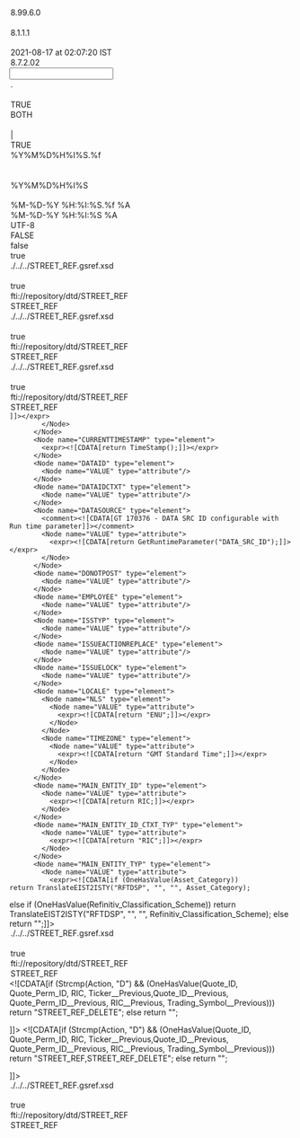 <?xml version="1.0" encoding="UTF-8"?>

<MappingDef type="MSF" version="1.0">
  <Options>
    <Option key="MappingComment"/>
    <Option key="MappingVersion">8.99.6.0</Option>
    <Option key="MappingAuthor"/>
    <Option key="MessageTranslatorVersion">8.1.1.1</Option>
    <Option key="RCode"/>
    <Option key="LastChangedTms">2021-08-17 at 02:07:20 IST</Option>
    <Option key="MappingDesignerVersion">8.7.2.02</Option>
  </Options>
  <Input vendorType="VARIABLE">
    <Options>
      <Option key="DecimalSeparator">.</Option>
      <Option key="DDLName"/>
      <Option key="IsSingleCharDataDelimiter">TRUE</Option>
      <Option key="TrimFields">BOTH</Option>
      <Option key="NullIdentifiers"/>
      <Option key="InputDataDelimiter">|</Option>
      <Option key="IndexBasedLookUp">TRUE</Option>
      <Option key="TimeStampFormat">%Y%M%D%H%I%S.%f</Option>
      <Option key="QuotationMark"/>
      <Option key="MessageType"/>
      <Option key="DateTimeFormat">%Y%M%D%H%I%S</Option>
      <Option key="EscapeChar"/>
    </Options>
    <VendorDef name="Import">
      <field decimals="0" desc="13F Securities Flag" excludedNullIdentifiers="" ident="13F_Securities_Flag" length="255" mandatory="false" mapable="true" match="false" multiple="false" name="Securities_Flag_13F" pattern="^$" pos="0" readonly="false" type="String"/>
      <field decimals="0" desc="13F Securities Flag Change Flag" excludedNullIdentifiers="" ident="13F_Securities_Flag_-_Change_Flag" length="255" mandatory="false" mapable="true" match="false" multiple="false" name="Securities_Flag_13F__Change_Flag" pattern="" pos="0" readonly="false" type="String"/>
      <field decimals="0" desc="13F Securities Flag Previous" excludedNullIdentifiers="" ident="13F_Securities_Flag_-_Previous" length="255" mandatory="false" mapable="true" match="false" multiple="false" name="Securities_Flag_13F__Previous" pattern="" pos="0" readonly="false" type="String"/>
      <field decimals="0" desc="144A Registered Flag" excludedNullIdentifiers="" ident="144A_Registered_Flag" length="255" mandatory="false" mapable="true" match="false" multiple="false" name="Registered_Flag_144A" pattern="^$" pos="0" readonly="false" type="String"/>
      <field decimals="0" desc="144A Registered Flag Change_Flag" excludedNullIdentifiers="" ident="144A_Registered_Flag_-_Change_Flag" length="255" mandatory="false" mapable="true" match="false" multiple="false" name="Registered_Flag_144A__Change_Flag" pattern="" pos="0" readonly="false" type="String"/>
      <field decimals="0" desc="144A Registered Flag Previous" excludedNullIdentifiers="" ident="144A_Registered_Flag_-_Previous" length="255" mandatory="false" mapable="true" match="false" multiple="false" name="Registered_Flag_144A__Previous" pattern="" pos="0" readonly="false" type="String"/>
      <field decimals="0" desc="Action" excludedNullIdentifiers="" ident="Action" length="255" mandatory="false" mapable="true" match="false" multiple="false" name="Action" pattern="" pos="0" readonly="false" type="String"/>
      <field decimals="0" desc="Asset Category" excludedNullIdentifiers="" ident="Asset_Category" length="255" mandatory="false" mapable="true" match="false" multiple="false" name="Asset_Category" pattern="^$" pos="0" readonly="false" type="String"/>
      <field decimals="0" desc="Asset Category Change Flag" excludedNullIdentifiers="" ident="Asset_Category_-_Change_Flag" length="255" mandatory="false" mapable="true" match="false" multiple="false" name="Asset_Category__Change_Flag" pattern="" pos="0" readonly="false" type="String"/>
      <field decimals="0" desc="Asset Category Previous" excludedNullIdentifiers="" ident="Asset_Category_-_Previous" length="255" mandatory="false" mapable="true" match="false" multiple="false" name="Asset_Category__Previous" pattern="" pos="0" readonly="false" type="String"/>
      <field decimals="0" desc="Asset ID" excludedNullIdentifiers="" ident="Asset_ID" length="255" mandatory="false" mapable="true" match="false" multiple="false" name="Asset_ID" pattern="^$" pos="0" readonly="false" type="String"/>
      <field decimals="0" desc="Asset ID Change Flag" excludedNullIdentifiers="" ident="Asset_ID_-_Change_Flag" length="255" mandatory="false" mapable="true" match="false" multiple="false" name="Asset_ID__Change_Flag" pattern="" pos="0" readonly="false" type="String"/>
      <field decimals="0" desc="Asset ID Previous" excludedNullIdentifiers="" ident="Asset_ID_-_Previous" length="255" mandatory="false" mapable="true" match="false" multiple="false" name="Asset_ID__Previous" pattern="" pos="0" readonly="false" type="String"/>
      <field decimals="0" desc="Asset Ratio Against" excludedNullIdentifiers="" ident="Asset_Ratio_Against" length="255" mandatory="false" mapable="true" match="false" multiple="false" name="Asset_Ratio_Against" pattern="" pos="0" readonly="false" type="String"/>
      <field decimals="0" desc="Asset Ratio For" excludedNullIdentifiers="" ident="Asset_Ratio_For" length="255" mandatory="false" mapable="true" match="false" multiple="false" name="Asset_Ratio_For" pattern="" pos="0" readonly="false" type="String"/>
      <field decimals="0" desc="Asset Status" excludedNullIdentifiers="" ident="Asset_Status" length="255" mandatory="false" mapable="true" match="false" multiple="false" name="Asset_Status" pattern="" pos="0" readonly="false" type="String"/>
      <field decimals="0" desc="Australia Code" excludedNullIdentifiers="" ident="Australia_Code" length="255" mandatory="false" mapable="true" match="false" multiple="false" name="Australia_Code" pattern="^$" pos="0" readonly="false" type="String"/>
      <field decimals="0" desc="Australia Code Change Flag" excludedNullIdentifiers="" ident="Australia_Code_-_Change_Flag" length="255" mandatory="false" mapable="true" match="false" multiple="false" name="Australia_Code__Change_Flag" pattern="" pos="0" readonly="false" type="String"/>
      <field decimals="0" desc="Australia Code Previous" excludedNullIdentifiers="" ident="Australia_Code_-_Previous" length="255" mandatory="false" mapable="true" match="false" multiple="false" name="Australia_Code__Previous" pattern="" pos="0" readonly="false" type="String"/>
      <field decimals="0" desc="Austria Code" excludedNullIdentifiers="" ident="Austria_Code" length="255" mandatory="false" mapable="true" match="false" multiple="false" name="Austria_Code" pattern="^$" pos="0" readonly="false" type="String"/>
      <field decimals="0" desc="Austria Code Change Flag" excludedNullIdentifiers="" ident="Austria_Code_-_Change_Flag" length="255" mandatory="false" mapable="true" match="false" multiple="false" name="Austria_Code__Change_Flag" pattern="" pos="0" readonly="false" type="String"/>
      <field decimals="0" desc="Austria Code Previous" excludedNullIdentifiers="" ident="Austria_Code_-_Previous" length="255" mandatory="false" mapable="true" match="false" multiple="false" name="Austria_Code__Previous" pattern="" pos="0" readonly="false" type="String"/>
      <field decimals="0" desc="Barrier Touched Date" excludedNullIdentifiers="" ident="Barrier_Touched_Date" length="255" mandatory="false" mapable="true" match="false" multiple="false" name="Barrier_Touched_Date" pattern="^$" pos="0" readonly="false" type="String"/>
      <field decimals="0" desc="Barrier Touched Date Change Flag" excludedNullIdentifiers="" ident="Barrier_Touched_Date_-_Change_Flag" length="255" mandatory="false" mapable="true" match="false" multiple="false" name="Barrier_Touched_Date__Change_Flag" pattern="" pos="0" readonly="false" type="String"/>
      <field decimals="0" desc="Barrier Touched Date Previous" excludedNullIdentifiers="" ident="Barrier_Touched_Date_-_Previous" length="255" mandatory="false" mapable="true" match="false" multiple="false" name="Barrier_Touched_Date__Previous" pattern="" pos="0" readonly="false" type="String"/>
      <field decimals="0" desc="Barrier Touched Indicator" excludedNullIdentifiers="" ident="Barrier_Touched_Indicator" length="255" mandatory="false" mapable="true" match="false" multiple="false" name="Barrier_Touched_Indicator" pattern="^$" pos="0" readonly="false" type="String"/>
      <field decimals="0" desc="Barrier Touched Indicator Change Flag" excludedNullIdentifiers="" ident="Barrier_Touched_Indicator_-_Change_Flag" length="255" mandatory="false" mapable="true" match="false" multiple="false" name="Barrier_Touched_Indicator__Change_Flag" pattern="" pos="0" readonly="false" type="String"/>
      <field decimals="0" desc="Barrier Touched Indicator Previous" excludedNullIdentifiers="" ident="Barrier_Touched_Indicator_-_Previous" length="255" mandatory="false" mapable="true" match="false" multiple="false" name="Barrier_Touched_Indicator__Previous" pattern="" pos="0" readonly="false" type="String"/>
      <field decimals="0" desc="Belgium Code" excludedNullIdentifiers="" ident="Belgium_Code" length="255" mandatory="false" mapable="true" match="false" multiple="false" name="Belgium_Code" pattern="^$" pos="0" readonly="false" type="String"/>
      <field decimals="0" desc="Belgium Code Change Flag" excludedNullIdentifiers="" ident="Belgium_Code_-_Change_Flag" length="255" mandatory="false" mapable="true" match="false" multiple="false" name="Belgium_Code__Change_Flag" pattern="" pos="0" readonly="false" type="String"/>
      <field decimals="0" desc="Belgium Code Previous" excludedNullIdentifiers="" ident="Belgium_Code_-_Previous" length="255" mandatory="false" mapable="true" match="false" multiple="false" name="Belgium_Code__Previous" pattern="" pos="0" readonly="false" type="String"/>
      <field decimals="0" desc="Bonus Indicator" excludedNullIdentifiers="" ident="Bonus_Indicator" length="255" mandatory="false" mapable="true" match="false" multiple="false" name="Bonus_Indicator" pattern="^$" pos="0" readonly="false" type="String"/>
      <field decimals="0" desc="Bonus Indicator Change Flag" excludedNullIdentifiers="" ident="Bonus_Indicator_-_Change_Flag" length="255" mandatory="false" mapable="true" match="false" multiple="false" name="Bonus_Indicator__Change_Flag" pattern="" pos="0" readonly="false" type="String"/>
      <field decimals="0" desc="Bonus Indicator Previous" excludedNullIdentifiers="" ident="Bonus_Indicator_-_Previous" length="255" mandatory="false" mapable="true" match="false" multiple="false" name="Bonus_Indicator__Previous" pattern="" pos="0" readonly="false" type="String"/>
      <field decimals="0" desc="Bonus Level" excludedNullIdentifiers="" ident="Bonus_Level" length="255" mandatory="false" mapable="true" match="false" multiple="false" name="Bonus_Level" pattern="^$" pos="0" readonly="false" type="String"/>
      <field decimals="0" desc="Bonus Level Change Flag" excludedNullIdentifiers="" ident="Bonus_Level_-_Change_Flag" length="255" mandatory="false" mapable="true" match="false" multiple="false" name="Bonus_Level__Change_Flag" pattern="" pos="0" readonly="false" type="String"/>
      <field decimals="0" desc="Bonus Level Previous" excludedNullIdentifiers="" ident="Bonus_Level_-_Previous" length="255" mandatory="false" mapable="true" match="false" multiple="false" name="Bonus_Level__Previous" pattern="" pos="0" readonly="false" type="String"/>
      <field decimals="0" desc="CFI Code" excludedNullIdentifiers="" ident="CFI_Code" length="255" mandatory="false" mapable="true" match="false" multiple="false" name="CFI_Code" pattern="^$" pos="0" readonly="false" type="String"/>
      <field decimals="0" desc="CFI Code Change Flag" excludedNullIdentifiers="" ident="CFI_Code_-_Change_Flag" length="255" mandatory="false" mapable="true" match="false" multiple="false" name="CFI_Code__Change_Flag" pattern="" pos="0" readonly="false" type="String"/>
      <field decimals="0" desc="CFI Code Previous" excludedNullIdentifiers="" ident="CFI_Code_-_Previous" length="255" mandatory="false" mapable="true" match="false" multiple="false" name="CFI_Code__Previous" pattern="" pos="0" readonly="false" type="String"/>
      <field decimals="0" desc="CIN Code" excludedNullIdentifiers="" ident="CIN_Code" length="255" mandatory="false" mapable="true" match="false" multiple="false" name="CIN_Code" pattern="^$" pos="0" readonly="false" type="String"/>
      <field decimals="0" desc="CIN Code Change Flag" excludedNullIdentifiers="" ident="CIN_Code_-_Change_Flag" length="255" mandatory="false" mapable="true" match="false" multiple="false" name="CIN_Code__Change_Flag" pattern="" pos="0" readonly="false" type="String"/>
      <field decimals="0" desc="CIN Code Previous" excludedNullIdentifiers="" ident="CIN_Code_-_Previous" length="255" mandatory="false" mapable="true" match="false" multiple="false" name="CIN_Code__Previous" pattern="" pos="0" readonly="false" type="String"/>
      <field decimals="0" desc="CUSIP" excludedNullIdentifiers="" ident="CUSIP" length="255" mandatory="false" mapable="true" match="false" multiple="false" name="CUSIP" pattern="^$" pos="0" readonly="false" type="String"/>
      <field decimals="0" desc="CUSIP Change Flag" excludedNullIdentifiers="" ident="CUSIP_-_Change_Flag" length="255" mandatory="false" mapable="true" match="false" multiple="false" name="CUSIP__Change_Flag" pattern="" pos="0" readonly="false" type="String"/>
      <field decimals="0" desc="CUSIP Previous" excludedNullIdentifiers="" ident="CUSIP_-_Previous" length="255" mandatory="false" mapable="true" match="false" multiple="false" name="CUSIP__Previous" pattern="" pos="0" readonly="false" type="String"/>
      <field decimals="0" desc="CUSIP Issue Status" excludedNullIdentifiers="" ident="CUSIP_Issue_Status" length="255" mandatory="false" mapable="true" match="false" multiple="false" name="CUSIP_Issue_Status" pattern="^$" pos="0" readonly="false" type="String"/>
      <field decimals="0" desc="CUSIP Issue Status Change Flag" excludedNullIdentifiers="" ident="CUSIP_Issue_Status_-_Change_Flag" length="255" mandatory="false" mapable="true" match="false" multiple="false" name="CUSIP_Issue_Status__Change_Flag" pattern="" pos="0" readonly="false" type="String"/>
      <field decimals="0" desc="CUSIP Issue Status Previous" excludedNullIdentifiers="" ident="CUSIP_Issue_Status_-_Previous" length="255" mandatory="false" mapable="true" match="false" multiple="false" name="CUSIP_Issue_Status__Previous" pattern="" pos="0" readonly="false" type="String"/>
      <field decimals="0" desc="Common Code" excludedNullIdentifiers="" ident="Common_Code" length="255" mandatory="false" mapable="true" match="false" multiple="false" name="Common_Code" pattern="^$" pos="0" readonly="false" type="String"/>
      <field decimals="0" desc="Common Code Change Flag" excludedNullIdentifiers="" ident="Common_Code_-_Change_Flag" length="255" mandatory="false" mapable="true" match="false" multiple="false" name="Common_Code__Change_Flag" pattern="" pos="0" readonly="false" type="String"/>
      <field decimals="0" desc="Common Code Previous" excludedNullIdentifiers="" ident="Common_Code_-_Previous" length="255" mandatory="false" mapable="true" match="false" multiple="false" name="Common_Code__Previous" pattern="" pos="0" readonly="false" type="String"/>
      <field decimals="0" desc="Company Legal Domicile" excludedNullIdentifiers="" ident="Company_Legal_Domicile" length="255" mandatory="false" mapable="true" match="false" multiple="false" name="Company_Legal_Domicile" pattern="^$" pos="0" readonly="false" type="String"/>
      <field decimals="0" desc="Company Legal Domicile Change Flag" excludedNullIdentifiers="" ident="Company_Legal_Domicile_-_Change_Flag" length="255" mandatory="false" mapable="true" match="false" multiple="false" name="Company_Legal_Domicile__Change_Flag" pattern="" pos="0" readonly="false" type="String"/>
      <field decimals="0" desc="Company Legal Domicile Previous" excludedNullIdentifiers="" ident="Company_Legal_Domicile_-_Previous" length="255" mandatory="false" mapable="true" match="false" multiple="false" name="Company_Legal_Domicile__Previous" pattern="" pos="0" readonly="false" type="String"/>
      <field decimals="0" desc="Company Short Name" excludedNullIdentifiers="" ident="Company_Short_Name" length="255" mandatory="false" mapable="true" match="false" multiple="false" name="Company_Short_Name" pattern="" pos="0" readonly="false" type="String"/>
      <field decimals="0" desc="Country Primary Quote" excludedNullIdentifiers="" ident="Country_Primary_Quote" length="255" mandatory="false" mapable="true" match="false" multiple="false" name="Country_Primary_Quote" pattern="^$" pos="0" readonly="false" type="String"/>
      <field decimals="0" desc="Country Primary Quote Change Flag" excludedNullIdentifiers="" ident="Country_Primary_Quote_-_Change_Flag" length="255" mandatory="false" mapable="true" match="false" multiple="false" name="Country_Primary_Quote__Change_Flag" pattern="" pos="0" readonly="false" type="String"/>
      <field decimals="0" desc="Country Primary Quote Previous" excludedNullIdentifiers="" ident="Country_Primary_Quote_-_Previous" length="255" mandatory="false" mapable="true" match="false" multiple="false" name="Country_Primary_Quote__Previous" pattern="" pos="0" readonly="false" type="String"/>
      <field decimals="0" desc="Country of Incorporation" excludedNullIdentifiers="" ident="Country_of_Incorporation" length="255" mandatory="false" mapable="true" match="false" multiple="false" name="Country_of_Incorporation" pattern="^$" pos="0" readonly="false" type="String"/>
      <field decimals="0" desc="Country of Incorporation Change Flag" excludedNullIdentifiers="" ident="Country_of_Incorporation_-_Change_Flag" length="255" mandatory="false" mapable="true" match="false" multiple="false" name="Country_of_Incorporation__Change_Flag" pattern="" pos="0" readonly="false" type="String"/>
      <field decimals="0" desc="Country of Incorporation Previous" excludedNullIdentifiers="" ident="Country_of_Incorporation_-_Previous" length="255" mandatory="false" mapable="true" match="false" multiple="false" name="Country_of_Incorporation__Previous" pattern="" pos="0" readonly="false" type="String"/>
      <field decimals="0" desc="Currency Code" excludedNullIdentifiers="" ident="Currency_Code" length="255" mandatory="false" mapable="true" match="false" multiple="false" name="Currency_Code" pattern="^$" pos="0" readonly="false" type="String"/>
      <field decimals="0" desc="Currency Code Change Flag" excludedNullIdentifiers="" ident="Currency_Code_-_Change_Flag" length="255" mandatory="false" mapable="true" match="false" multiple="false" name="Currency_Code__Change_Flag" pattern="" pos="0" readonly="false" type="String"/>
      <field decimals="0" desc="Currency Code Previous" excludedNullIdentifiers="" ident="Currency_Code_-_Previous" length="255" mandatory="false" mapable="true" match="false" multiple="false" name="Currency_Code__Previous" pattern="" pos="0" readonly="false" type="String"/>
      <field decimals="0" desc="Exchange Code" excludedNullIdentifiers="" ident="Exchange_Code" length="255" mandatory="false" mapable="true" match="false" multiple="false" name="Exchange_Code" pattern="^$" pos="0" readonly="false" type="String"/>
      <field decimals="0" desc="Exchange Code Change Flag" excludedNullIdentifiers="" ident="Exchange_Code_-_Change_Flag" length="255" mandatory="false" mapable="true" match="false" multiple="false" name="Exchange_Code__Change_Flag" pattern="" pos="0" readonly="false" type="String"/>
      <field decimals="0" desc="Exchange Code Previous" excludedNullIdentifiers="" ident="Exchange_Code_-_Previous" length="255" mandatory="false" mapable="true" match="false" multiple="false" name="Exchange_Code__Previous" pattern="" pos="0" readonly="false" type="String"/>
      <field decimals="0" desc="Exercise Style" excludedNullIdentifiers="" ident="Exercise_Style" length="255" mandatory="false" mapable="true" match="false" multiple="false" name="Exercise_Style" pattern="^$" pos="0" readonly="false" type="String"/>
      <field decimals="0" desc="Exercise Style Change Flag" excludedNullIdentifiers="" ident="Exercise_Style_-_Change_Flag" length="255" mandatory="false" mapable="true" match="false" multiple="false" name="Exercise_Style__Change_Flag" pattern="" pos="0" readonly="false" type="String"/>
      <field decimals="0" desc="Exercise Style Previous" excludedNullIdentifiers="" ident="Exercise_Style_-_Previous" length="255" mandatory="false" mapable="true" match="false" multiple="false" name="Exercise_Style__Previous" pattern="" pos="0" readonly="false" type="String"/>
      <field decimals="0" desc="Exotic Parameter Code" excludedNullIdentifiers="" ident="Exotic_Parameter_Code" length="255" mandatory="false" mapable="true" match="false" multiple="false" name="Exotic_Parameter_Code" pattern="^$" pos="0" readonly="false" type="String"/>
      <field decimals="0" desc="Exotic Parameter Code Change Flag" excludedNullIdentifiers="" ident="Exotic_Parameter_Code_-_Change_Flag" length="255" mandatory="false" mapable="true" match="false" multiple="false" name="Exotic_Parameter_Code__Change_Flag" pattern="" pos="0" readonly="false" type="String"/>
      <field decimals="0" desc="Exotic Parameter Code Previous" excludedNullIdentifiers="" ident="Exotic_Parameter_Code_-_Previous" length="255" mandatory="false" mapable="true" match="false" multiple="false" name="Exotic_Parameter_Code__Previous" pattern="" pos="0" readonly="false" type="String"/>
      <field decimals="0" desc="Exotic Value" excludedNullIdentifiers="" ident="Exotic_Value" length="255" mandatory="false" mapable="true" match="false" multiple="false" name="Exotic_Value" pattern="^$" pos="0" readonly="false" type="String"/>
      <field decimals="0" desc="Exotic Value Change Flag" excludedNullIdentifiers="" ident="Exotic_Value_-_Change_Flag" length="255" mandatory="false" mapable="true" match="false" multiple="false" name="Exotic_Value__Change_Flag" pattern="" pos="0" readonly="false" type="String"/>
      <field decimals="0" desc="Exotic Value Previous" excludedNullIdentifiers="" ident="Exotic_Value_-_Previous" length="255" mandatory="false" mapable="true" match="false" multiple="false" name="Exotic_Value__Previous" pattern="" pos="0" readonly="false" type="String"/>
      <field decimals="0" desc="Expiration Date" excludedNullIdentifiers="" ident="Expiration_Date" length="255" mandatory="false" mapable="true" match="false" multiple="false" name="Expiration_Date" pattern="^$" pos="0" readonly="false" type="String"/>
      <field decimals="0" desc="Expiration Date Change Flag" excludedNullIdentifiers="" ident="Expiration_Date_-_Change_Flag" length="255" mandatory="false" mapable="true" match="false" multiple="false" name="Expiration_Date__Change_Flag" pattern="" pos="0" readonly="false" type="String"/>
      <field decimals="0" desc="Expiration Date Previous" excludedNullIdentifiers="" ident="Expiration_Date_-_Previous" length="255" mandatory="false" mapable="true" match="false" multiple="false" name="Expiration_Date__Previous" pattern="" pos="0" readonly="false" type="String"/>
      <field decimals="0" desc="File Code" excludedNullIdentifiers="" ident="File_Code" length="255" mandatory="false" mapable="true" match="false" multiple="false" name="File_Code" pattern="^$" pos="0" readonly="false" type="String"/>
      <field decimals="0" desc="File Code Change Flag" excludedNullIdentifiers="" ident="File_Code_-_Change_Flag" length="255" mandatory="false" mapable="true" match="false" multiple="false" name="File_Code__Change_Flag" pattern="" pos="0" readonly="false" type="String"/>
      <field decimals="0" desc="File Code Previous" excludedNullIdentifiers="" ident="File_Code_-_Previous" length="255" mandatory="false" mapable="true" match="false" multiple="false" name="File_Code__Previous" pattern="" pos="0" readonly="false" type="String"/>
      <field decimals="0" desc="Finsbury Company Code" excludedNullIdentifiers="" ident="Finsbury_Company_Code" length="255" mandatory="false" mapable="true" match="false" multiple="false" name="Finsbury_Company_Code" pattern="^$" pos="0" readonly="false" type="String"/>
      <field decimals="0" desc="Finsbury Company Code Change Flag" excludedNullIdentifiers="" ident="Finsbury_Company_Code_-_Change_Flag" length="255" mandatory="false" mapable="true" match="false" multiple="false" name="Finsbury_Company_Code__Change_Flag" pattern="" pos="0" readonly="false" type="String"/>
      <field decimals="0" desc="Finsbury Company Code Previous" excludedNullIdentifiers="" ident="Finsbury_Company_Code_-_Previous" length="255" mandatory="false" mapable="true" match="false" multiple="false" name="Finsbury_Company_Code__Previous" pattern="" pos="0" readonly="false" type="String"/>
      <field decimals="0" desc="First Trading Date" excludedNullIdentifiers="" ident="First_Trading_Date" length="255" mandatory="false" mapable="true" match="false" multiple="false" name="First_Trading_Date" pattern="^$" pos="0" readonly="false" type="String"/>
      <field decimals="0" desc="First Trading Date Change Flag" excludedNullIdentifiers="" ident="First_Trading_Date_-_Change_Flag" length="255" mandatory="false" mapable="true" match="false" multiple="false" name="First_Trading_Date__Change_Flag" pattern="" pos="0" readonly="false" type="String"/>
      <field decimals="0" desc="First Trading Date Previous" excludedNullIdentifiers="" ident="First_Trading_Date_-_Previous" length="255" mandatory="false" mapable="true" match="false" multiple="false" name="First_Trading_Date__Previous" pattern="" pos="0" readonly="false" type="String"/>
      <field decimals="0" desc="France Code" excludedNullIdentifiers="" ident="France_Code" length="255" mandatory="false" mapable="true" match="false" multiple="false" name="France_Code" pattern="^$" pos="0" readonly="false" type="String"/>
      <field decimals="0" desc="France Code Change Flag" excludedNullIdentifiers="" ident="France_Code_-_Change_Flag" length="255" mandatory="false" mapable="true" match="false" multiple="false" name="France_Code__Change_Flag" pattern="" pos="0" readonly="false" type="String"/>
      <field decimals="0" desc="France Code Previous" excludedNullIdentifiers="" ident="France_Code_-_Previous" length="255" mandatory="false" mapable="true" match="false" multiple="false" name="France_Code__Previous" pattern="" pos="0" readonly="false" type="String"/>
      <field decimals="0" desc="Fully Funded Flag" excludedNullIdentifiers="" ident="Fully_Funded_Flag" length="255" mandatory="false" mapable="true" match="false" multiple="false" name="Fully_Funded_Flag" pattern="^$" pos="0" readonly="false" type="String"/>
      <field decimals="0" desc="Fully Funded Flag Change Flag" excludedNullIdentifiers="" ident="Fully_Funded_Flag_-_Change_Flag" length="255" mandatory="false" mapable="true" match="false" multiple="false" name="Fully_Funded_Flag__Change_Flag" pattern="" pos="0" readonly="false" type="String"/>
      <field decimals="0" desc="Fully Funded Flag Previous" excludedNullIdentifiers="" ident="Fully_Funded_Flag_-_Previous" length="255" mandatory="false" mapable="true" match="false" multiple="false" name="Fully_Funded_Flag__Previous" pattern="" pos="0" readonly="false" type="String"/>
      <field decimals="0" desc="GICS Industry Code" excludedNullIdentifiers="" ident="GICS_Industry_Code" length="255" mandatory="false" mapable="true" match="false" multiple="false" name="GICS_Industry_Code" pattern="^$" pos="0" readonly="false" type="String"/>
      <field decimals="0" desc="GICS Industry Code Change Flag" excludedNullIdentifiers="" ident="GICS_Industry_Code_-_Change_Flag" length="255" mandatory="false" mapable="true" match="false" multiple="false" name="GICS_Industry_Code__Change_Flag" pattern="" pos="0" readonly="false" type="String"/>
      <field decimals="0" desc="GICS Industry Code Previous" excludedNullIdentifiers="" ident="GICS_Industry_Code_-_Previous" length="255" mandatory="false" mapable="true" match="false" multiple="false" name="GICS_Industry_Code__Previous" pattern="" pos="0" readonly="false" type="String"/>
      <field decimals="0" desc="ISIN" excludedNullIdentifiers="" ident="ISIN" length="255" mandatory="false" mapable="true" match="false" multiple="false" name="ISIN" pattern="^$" pos="0" readonly="false" type="String"/>
      <field decimals="0" desc="ISIN Change Flag" excludedNullIdentifiers="" ident="ISIN_-_Change_Flag" length="255" mandatory="false" mapable="true" match="false" multiple="false" name="ISIN__Change_Flag" pattern="" pos="0" readonly="false" type="String"/>
      <field decimals="0" desc="ISIN Previous" excludedNullIdentifiers="" ident="ISIN_-_Previous" length="255" mandatory="false" mapable="true" match="false" multiple="false" name="ISIN__Previous" pattern="" pos="0" readonly="false" type="String"/>
      <field decimals="0" desc="Ireland Stamp Duty Flag" excludedNullIdentifiers="" ident="Ireland_Stamp_Duty_Flag" length="255" mandatory="false" mapable="true" match="false" multiple="false" name="Ireland_Stamp_Duty_Flag" pattern="" pos="0" readonly="false" type="String"/>
      <field decimals="0" desc="Issue Perm ID" excludedNullIdentifiers="" ident="Issue_Perm_ID" length="255" mandatory="false" mapable="true" match="false" multiple="false" name="Issue_Perm_ID" pattern="^$" pos="0" readonly="false" type="String"/>
      <field decimals="0" desc="Issue Perm ID Change Flag" excludedNullIdentifiers="" ident="Issue_Perm_ID_-_Change_Flag" length="255" mandatory="false" mapable="true" match="false" multiple="false" name="Issue_Perm_ID__Change_Flag" pattern="" pos="0" readonly="false" type="String"/>
      <field decimals="0" desc="Issue Perm ID Previous" excludedNullIdentifiers="" ident="Issue_Perm_ID_-_Previous" length="255" mandatory="false" mapable="true" match="false" multiple="false" name="Issue_Perm_ID__Previous" pattern="" pos="0" readonly="false" type="String"/>
      <field decimals="0" desc="Issue Price" excludedNullIdentifiers="" ident="Issue_Price" length="255" mandatory="false" mapable="true" match="false" multiple="false" name="Issue_Price" pattern="^$" pos="0" readonly="false" type="String"/>
      <field decimals="0" desc="Issue Price Change Flag" excludedNullIdentifiers="" ident="Issue_Price_-_Change_Flag" length="255" mandatory="false" mapable="true" match="false" multiple="false" name="Issue_Price__Change_Flag" pattern="" pos="0" readonly="false" type="String"/>
      <field decimals="0" desc="Issue Price Previous" excludedNullIdentifiers="" ident="Issue_Price_-_Previous" length="255" mandatory="false" mapable="true" match="false" multiple="false" name="Issue_Price__Previous" pattern="" pos="0" readonly="false" type="String"/>
      <field decimals="0" desc="Issuer Name" excludedNullIdentifiers="" ident="Issuer_Name" length="255" mandatory="false" mapable="true" match="false" multiple="false" name="Issuer_Name" pattern="" pos="0" readonly="false" type="String"/>
      <field decimals="0" desc="Issuer OrgID" excludedNullIdentifiers="" ident="Issuer_OrgID" length="255" mandatory="false" mapable="true" match="false" multiple="false" name="Issuer_OrgID" pattern="" pos="0" readonly="false" type="String"/>
      <field decimals="0" desc="Last Trading Day" excludedNullIdentifiers="" ident="Last_Trading_Day" length="255" mandatory="false" mapable="true" match="false" multiple="false" name="Last_Trading_Day" pattern="^$" pos="0" readonly="false" type="String"/>
      <field decimals="0" desc="Last Trading Day Change Flag" excludedNullIdentifiers="" ident="Last_Trading_Day_-_Change_Flag" length="255" mandatory="false" mapable="true" match="false" multiple="false" name="Last_Trading_Day__Change_Flag" pattern="" pos="0" readonly="false" type="String"/>
      <field decimals="0" desc="Last Trading Day Previous" excludedNullIdentifiers="" ident="Last_Trading_Day_-_Previous" length="255" mandatory="false" mapable="true" match="false" multiple="false" name="Last_Trading_Day__Previous" pattern="" pos="0" readonly="false" type="String"/>
      <field decimals="0" desc="Lower Barrier" excludedNullIdentifiers="" ident="Lower_Barrier" length="255" mandatory="false" mapable="true" match="false" multiple="false" name="Lower_Barrier" pattern="^$" pos="0" readonly="false" type="String"/>
      <field decimals="0" desc="Lower Barrier Change Flag" excludedNullIdentifiers="" ident="Lower_Barrier_-_Change_Flag" length="255" mandatory="false" mapable="true" match="false" multiple="false" name="Lower_Barrier__Change_Flag" pattern="" pos="0" readonly="false" type="String"/>
      <field decimals="0" desc="Lower Barrier Previous" excludedNullIdentifiers="" ident="Lower_Barrier_-_Previous" length="255" mandatory="false" mapable="true" match="false" multiple="false" name="Lower_Barrier__Previous" pattern="" pos="0" readonly="false" type="String"/>
      <field decimals="0" desc="MIC" excludedNullIdentifiers="" ident="MIC" length="255" mandatory="false" mapable="true" match="false" multiple="false" name="MIC" pattern="^$" pos="0" readonly="false" type="String"/>
      <field decimals="0" desc="MIC Change Flag" excludedNullIdentifiers="" ident="MIC_-_Change_Flag" length="255" mandatory="false" mapable="true" match="false" multiple="false" name="MIC__Change_Flag" pattern="" pos="0" readonly="false" type="String"/>
      <field decimals="0" desc="MIC Previous" excludedNullIdentifiers="" ident="MIC_-_Previous" length="255" mandatory="false" mapable="true" match="false" multiple="false" name="MIC__Previous" pattern="" pos="0" readonly="false" type="String"/>
      <field decimals="0" desc="Malaysia Code" excludedNullIdentifiers="" ident="Malaysia_Code" length="255" mandatory="false" mapable="true" match="false" multiple="false" name="Malaysia_Code" pattern="^$" pos="0" readonly="false" type="String"/>
      <field decimals="0" desc="Malaysia Code Change Flag" excludedNullIdentifiers="" ident="Malaysia_Code_-_Change_Flag" length="255" mandatory="false" mapable="true" match="false" multiple="false" name="Malaysia_Code__Change_Flag" pattern="" pos="0" readonly="false" type="String"/>
      <field decimals="0" desc="Malaysia Code Previous" excludedNullIdentifiers="" ident="Malaysia_Code_-_Previous" length="255" mandatory="false" mapable="true" match="false" multiple="false" name="Malaysia_Code__Previous" pattern="" pos="0" readonly="false" type="String"/>
      <field decimals="0" desc="Market Segment MIC" excludedNullIdentifiers="" ident="Market_Segment_MIC" length="255" mandatory="false" mapable="true" match="false" multiple="false" name="Market_Segment_MIC" pattern="^$" pos="0" readonly="false" type="String"/>
      <field decimals="0" desc="Market Segment MIC Change Flag" excludedNullIdentifiers="" ident="Market_Segment_MIC_-_Change_Flag" length="255" mandatory="false" mapable="true" match="false" multiple="false" name="Market_Segment_MIC__Change_Flag" pattern="" pos="0" readonly="false" type="String"/>
      <field decimals="0" desc="Market Segment MIC Previous" excludedNullIdentifiers="" ident="Market_Segment_MIC_-_Previous" length="255" mandatory="false" mapable="true" match="false" multiple="false" name="Market_Segment_MIC__Previous" pattern="" pos="0" readonly="false" type="String"/>
      <field decimals="0" desc="Market Segment Name" excludedNullIdentifiers="" ident="Market_Segment_Name" length="255" mandatory="false" mapable="true" match="false" multiple="false" name="Market_Segment_Name" pattern="^$" pos="0" readonly="false" type="String"/>
      <field decimals="0" desc="Market Segment Name Change Flag" excludedNullIdentifiers="" ident="Market_Segment_Name_-_Change_Flag" length="255" mandatory="false" mapable="true" match="false" multiple="false" name="Market_Segment_Name__Change_Flag" pattern="" pos="0" readonly="false" type="String"/>
      <field decimals="0" desc="Market Segment Name Previous" excludedNullIdentifiers="" ident="Market_Segment_Name_-_Previous" length="255" mandatory="false" mapable="true" match="false" multiple="false" name="Market_Segment_Name__Previous" pattern="" pos="0" readonly="false" type="String"/>
      <field decimals="0" desc="Netherlands Code" excludedNullIdentifiers="" ident="Netherlands_Code" length="255" mandatory="false" mapable="true" match="false" multiple="false" name="Netherlands_Code" pattern="^$" pos="0" readonly="false" type="String"/>
      <field decimals="0" desc="Netherlands Code Change Flag" excludedNullIdentifiers="" ident="Netherlands_Code_-_Change_Flag" length="255" mandatory="false" mapable="true" match="false" multiple="false" name="Netherlands_Code__Change_Flag" pattern="" pos="0" readonly="false" type="String"/>
      <field decimals="0" desc="Netherlands Code Previous" excludedNullIdentifiers="" ident="Netherlands_Code_-_Previous" length="255" mandatory="false" mapable="true" match="false" multiple="false" name="Netherlands_Code__Previous" pattern="" pos="0" readonly="false" type="String"/>
      <field decimals="0" desc="OPOL" excludedNullIdentifiers="" ident="OPOL" length="255" mandatory="false" mapable="true" match="false" multiple="false" name="OPOL" pattern="^$" pos="0" readonly="false" type="String"/>
      <field decimals="0" desc="OPOL Change Flag" excludedNullIdentifiers="" ident="OPOL_-_Change_Flag" length="255" mandatory="false" mapable="true" match="false" multiple="false" name="OPOL__Change_Flag" pattern="" pos="0" readonly="false" type="String"/>
      <field decimals="0" desc="OPOL Previous" excludedNullIdentifiers="" ident="OPOL_-_Previous" length="255" mandatory="false" mapable="true" match="false" multiple="false" name="OPOL__Previous" pattern="" pos="0" readonly="false" type="String"/>
      <field decimals="0" desc="PE Code" excludedNullIdentifiers="" ident="PE_Code" length="255" mandatory="false" mapable="true" match="false" multiple="false" name="PE_Code" pattern="^$" pos="0" readonly="false" type="String"/>
      <field decimals="0" desc="PE Code Change Flag" excludedNullIdentifiers="" ident="PE_Code_-_Change_Flag" length="255" mandatory="false" mapable="true" match="false" multiple="false" name="PE_Code__Change_Flag" pattern="" pos="0" readonly="false" type="String"/>
      <field decimals="0" desc="PE Code Previous" excludedNullIdentifiers="" ident="PE_Code_-_Previous" length="255" mandatory="false" mapable="true" match="false" multiple="false" name="PE_Code__Previous" pattern="" pos="0" readonly="false" type="String"/>
      <field decimals="0" desc="PILC" excludedNullIdentifiers="" ident="PILC" length="255" mandatory="false" mapable="true" match="false" multiple="false" name="PILC" pattern="^$" pos="0" readonly="false" type="String"/>
      <field decimals="0" desc="PILC Change Flag" excludedNullIdentifiers="" ident="PILC_-_Change_Flag" length="255" mandatory="false" mapable="true" match="false" multiple="false" name="PILC__Change_Flag" pattern="" pos="0" readonly="false" type="String"/>
      <field decimals="0" desc="PILC Previous" excludedNullIdentifiers="" ident="PILC_-_Previous" length="255" mandatory="false" mapable="true" match="false" multiple="false" name="PILC__Previous" pattern="" pos="0" readonly="false" type="String"/>
      <field decimals="0" desc="Place of Listing Flag" excludedNullIdentifiers="" ident="Place_of_Listing_Flag" length="255" mandatory="false" mapable="true" match="false" multiple="false" name="Place_of_Listing_Flag" pattern="^$" pos="0" readonly="false" type="String"/>
      <field decimals="0" desc="Place of Listing Flag Change Flag" excludedNullIdentifiers="" ident="Place_of_Listing_Flag_-_Change_Flag" length="255" mandatory="false" mapable="true" match="false" multiple="false" name="Place_of_Listing_Flag__Change_Flag" pattern="" pos="0" readonly="false" type="String"/>
      <field decimals="0" desc="Place of Listing Flag Previous" excludedNullIdentifiers="" ident="Place_of_Listing_Flag_-_Previous" length="255" mandatory="false" mapable="true" match="false" multiple="false" name="Place_of_Listing_Flag__Previous" pattern="" pos="0" readonly="false" type="String"/>
      <field decimals="0" desc="Primary Execution Venue" excludedNullIdentifiers="" ident="Primary_Execution_Venue" length="255" mandatory="false" mapable="true" match="false" multiple="false" name="Primary_Execution_Venue" pattern="^$" pos="0" readonly="false" type="String"/>
      <field decimals="0" desc="Primary Execution Venue Change Flag" excludedNullIdentifiers="" ident="Primary_Execution_Venue_-_Change_Flag" length="255" mandatory="false" mapable="true" match="false" multiple="false" name="Primary_Execution_Venue__Change_Flag" pattern="" pos="0" readonly="false" type="String"/>
      <field decimals="0" desc="Primary Execution Venue Previous" excludedNullIdentifiers="" ident="Primary_Execution_Venue_-_Previous" length="255" mandatory="false" mapable="true" match="false" multiple="false" name="Primary_Execution_Venue__Previous" pattern="" pos="0" readonly="false" type="String"/>
      <field decimals="0" desc="Primary Listed RIC" excludedNullIdentifiers="" ident="Primary_Listed_RIC" length="255" mandatory="false" mapable="true" match="false" multiple="false" name="Primary_Listed_RIC" pattern="" pos="0" readonly="false" type="String"/>
      <field decimals="0" desc="Primary Reference Market Quote" excludedNullIdentifiers="" ident="Primary_Reference_Market_Quote" length="255" mandatory="false" mapable="true" match="false" multiple="false" name="Primary_Reference_Market_Quote" pattern="^$" pos="0" readonly="false" type="String"/>
      <field decimals="0" desc="Primary Reference Market Quote Change Flag" excludedNullIdentifiers="" ident="Primary_Reference_Market_Quote_-_Change_Flag" length="255" mandatory="false" mapable="true" match="false" multiple="false" name="Primary_Reference_Market_Quote__Change_Flag" pattern="" pos="0" readonly="false" type="String"/>
      <field decimals="0" desc="Primary Reference Market Quote Previous" excludedNullIdentifiers="" ident="Primary_Reference_Market_Quote_-_Previous" length="255" mandatory="false" mapable="true" match="false" multiple="false" name="Primary_Reference_Market_Quote__Previous" pattern="" pos="0" readonly="false" type="String"/>
      <field decimals="0" desc="Put Call Indicator" excludedNullIdentifiers="" ident="Put_Call_Indicator" length="255" mandatory="false" mapable="true" match="false" multiple="false" name="Put_Call_Indicator" pattern="^$" pos="0" readonly="false" type="String"/>
      <field decimals="0" desc="Put Call Indicator Change Flag" excludedNullIdentifiers="" ident="Put_Call_Indicator_-_Change_Flag" length="255" mandatory="false" mapable="true" match="false" multiple="false" name="Put_Call_Indicator__Change_Flag" pattern="" pos="0" readonly="false" type="String"/>
      <field decimals="0" desc="Put Call Indicator Previous" excludedNullIdentifiers="" ident="Put_Call_Indicator_-_Previous" length="255" mandatory="false" mapable="true" match="false" multiple="false" name="Put_Call_Indicator__Previous" pattern="" pos="0" readonly="false" type="String"/>
      <field decimals="0" desc="Quote ID" excludedNullIdentifiers="" ident="Quote_ID" length="255" mandatory="false" mapable="true" match="false" multiple="false" name="Quote_ID" pattern="^$" pos="0" readonly="false" type="String"/>
      <field decimals="0" desc="Quote ID Change Flag" excludedNullIdentifiers="" ident="Quote_ID_-_Change_Flag" length="255" mandatory="false" mapable="true" match="false" multiple="false" name="Quote_ID__Change_Flag" pattern="" pos="0" readonly="false" type="String"/>
      <field decimals="0" desc="Quote ID Previous" excludedNullIdentifiers="" ident="Quote_ID_-_Previous" length="255" mandatory="false" mapable="true" match="false" multiple="false" name="Quote_ID__Previous" pattern="" pos="0" readonly="false" type="String"/>
      <field decimals="0" desc="Quote Perm ID" excludedNullIdentifiers="" ident="Quote_Perm_ID" length="255" mandatory="false" mapable="true" match="false" multiple="false" name="Quote_Perm_ID" pattern="^$" pos="0" readonly="false" type="String"/>
      <field decimals="0" desc="Quote Perm ID Change Flag" excludedNullIdentifiers="" ident="Quote_Perm_ID_-_Change_Flag" length="255" mandatory="false" mapable="true" match="false" multiple="false" name="Quote_Perm_ID__Change_Flag" pattern="" pos="0" readonly="false" type="String"/>
      <field decimals="0" desc="Quote Perm ID Previous" excludedNullIdentifiers="" ident="Quote_Perm_ID_-_Previous" length="255" mandatory="false" mapable="true" match="false" multiple="false" name="Quote_Perm_ID__Previous" pattern="" pos="0" readonly="false" type="String"/>
      <field decimals="0" desc="Quotron Symbol" excludedNullIdentifiers="" ident="Quotron_Symbol" length="255" mandatory="false" mapable="true" match="false" multiple="false" name="Quotron_Symbol" pattern="^$" pos="0" readonly="false" type="String"/>
      <field decimals="0" desc="Quotron Symbol Change Flag" excludedNullIdentifiers="" ident="Quotron_Symbol_-_Change_Flag" length="255" mandatory="false" mapable="true" match="false" multiple="false" name="Quotron_Symbol__Change_Flag" pattern="" pos="0" readonly="false" type="String"/>
      <field decimals="0" desc="Quotron Symbol Previous" excludedNullIdentifiers="" ident="Quotron_Symbol_-_Previous" length="255" mandatory="false" mapable="true" match="false" multiple="false" name="Quotron_Symbol__Previous" pattern="" pos="0" readonly="false" type="String"/>
      <field decimals="0" desc="RIC" excludedNullIdentifiers="" ident="RIC" length="255" mandatory="false" mapable="true" match="false" multiple="false" name="RIC" pattern="^$" pos="0" readonly="false" type="String"/>
      <field decimals="0" desc="RIC Change Flag" excludedNullIdentifiers="" ident="RIC_-_Change_Flag" length="255" mandatory="false" mapable="true" match="false" multiple="false" name="RIC__Change_Flag" pattern="" pos="0" readonly="false" type="String"/>
      <field decimals="0" desc="RIC Previous" excludedNullIdentifiers="" ident="RIC_-_Previous" length="255" mandatory="false" mapable="true" match="false" multiple="false" name="RIC__Previous" pattern="" pos="0" readonly="false" type="String"/>
      <field decimals="0" desc="Reuters Editorial RIC" excludedNullIdentifiers="" ident="Reuters_Editorial_RIC" length="255" mandatory="false" mapable="true" match="false" multiple="false" name="Reuters_Editorial_RIC" pattern="^$" pos="0" readonly="false" type="String"/>
      <field decimals="0" desc="Reuters Editorial RIC Change Flag" excludedNullIdentifiers="" ident="Reuters_Editorial_RIC_-_Change_Flag" length="255" mandatory="false" mapable="true" match="false" multiple="false" name="Reuters_Editorial_RIC__Change_Flag" pattern="" pos="0" readonly="false" type="String"/>
      <field decimals="0" desc="Reuters Editorial RIC Previous" excludedNullIdentifiers="" ident="Reuters_Editorial_RIC_-_Previous" length="255" mandatory="false" mapable="true" match="false" multiple="false" name="Reuters_Editorial_RIC__Previous" pattern="" pos="0" readonly="false" type="String"/>
      <field decimals="0" desc="Rio De Janeiro Code" excludedNullIdentifiers="" ident="Rio_De_Janeiro_Code" length="255" mandatory="false" mapable="true" match="false" multiple="false" name="Rio_De_Janeiro_Code" pattern="^$" pos="0" readonly="false" type="String"/>
      <field decimals="0" desc="Rio De Janeiro Code Change Flag" excludedNullIdentifiers="" ident="Rio_De_Janeiro_Code_-_Change_Flag" length="255" mandatory="false" mapable="true" match="false" multiple="false" name="Rio_De_Janeiro_Code__Change_Flag" pattern="" pos="0" readonly="false" type="String"/>
      <field decimals="0" desc="Rio De Janeiro Code Previous" excludedNullIdentifiers="" ident="Rio_De_Janeiro_Code_-_Previous" length="255" mandatory="false" mapable="true" match="false" multiple="false" name="Rio_De_Janeiro_Code__Previous" pattern="" pos="0" readonly="false" type="String"/>
      <field decimals="0" desc="Round Lot Size" excludedNullIdentifiers="" ident="Round_Lot_Size" length="255" mandatory="false" mapable="true" match="false" multiple="false" name="Round_Lot_Size" pattern="^$" pos="0" readonly="false" type="String"/>
      <field decimals="0" desc="Round Lot Size Change Flag" excludedNullIdentifiers="" ident="Round_Lot_Size_-_Change_Flag" length="255" mandatory="false" mapable="true" match="false" multiple="false" name="Round_Lot_Size__Change_Flag" pattern="" pos="0" readonly="false" type="String"/>
      <field decimals="0" desc="Round Lot Size Previous" excludedNullIdentifiers="" ident="Round_Lot_Size_-_Previous" length="255" mandatory="false" mapable="true" match="false" multiple="false" name="Round_Lot_Size__Previous" pattern="" pos="0" readonly="false" type="String"/>
      <field decimals="0" desc="SEDOL" excludedNullIdentifiers="" ident="SEDOL" length="255" mandatory="false" mapable="true" match="false" multiple="false" name="SEDOL" pattern="^$" pos="0" readonly="false" type="String"/>
      <field decimals="0" desc="SEDOL Change Flag" excludedNullIdentifiers="" ident="SEDOL_-_Change_Flag" length="255" mandatory="false" mapable="true" match="false" multiple="false" name="SEDOL__Change_Flag" pattern="" pos="0" readonly="false" type="String"/>
      <field decimals="0" desc="SEDOL Previous" excludedNullIdentifiers="" ident="SEDOL_-_Previous" length="255" mandatory="false" mapable="true" match="false" multiple="false" name="SEDOL__Previous" pattern="" pos="0" readonly="false" type="String"/>
      <field decimals="0" desc="SICC Sector Code" excludedNullIdentifiers="" ident="SICC_Sector_Code" length="255" mandatory="false" mapable="true" match="false" multiple="false" name="SICC_Sector_Code" pattern="^$" pos="0" readonly="false" type="String"/>
      <field decimals="0" desc="SICC Sector Code Change Flag" excludedNullIdentifiers="" ident="SICC_Sector_Code_-_Change_Flag" length="255" mandatory="false" mapable="true" match="false" multiple="false" name="SICC_Sector_Code__Change_Flag" pattern="" pos="0" readonly="false" type="String"/>
      <field decimals="0" desc="SICC Sector Code Previous" excludedNullIdentifiers="" ident="SICC_Sector_Code_-_Previous" length="255" mandatory="false" mapable="true" match="false" multiple="false" name="SICC_Sector_Code__Previous" pattern="" pos="0" readonly="false" type="String"/>
      <field decimals="0" desc="SICC Securities Code" excludedNullIdentifiers="" ident="SICC_Securities_Code" length="255" mandatory="false" mapable="true" match="false" multiple="false" name="SICC_Securities_Code" pattern="^$" pos="0" readonly="false" type="String"/>
      <field decimals="0" desc="SICC Securities Code Change Flag" excludedNullIdentifiers="" ident="SICC_Securities_Code_-_Change_Flag" length="255" mandatory="false" mapable="true" match="false" multiple="false" name="SICC_Securities_Code__Change_Flag" pattern="" pos="0" readonly="false" type="String"/>
      <field decimals="0" desc="SICC Securities Code Previous" excludedNullIdentifiers="" ident="SICC_Securities_Code_-_Previous" length="255" mandatory="false" mapable="true" match="false" multiple="false" name="SICC_Securities_Code__Previous" pattern="" pos="0" readonly="false" type="String"/>
      <field decimals="0" desc="Security Description" excludedNullIdentifiers="" ident="Security_Description" length="255" mandatory="false" mapable="true" match="false" multiple="false" name="Security_Description" pattern="^$" pos="0" readonly="false" type="String"/>
      <field decimals="0" desc="Security Long Description" excludedNullIdentifiers="" ident="Security_Long_Description" length="255" mandatory="false" mapable="true" match="false" multiple="false" name="Security_Long_Description" pattern="" pos="0" readonly="false" type="String"/>
      <field decimals="0" desc="Settlement Type" excludedNullIdentifiers="" ident="Settlement_Type" length="255" mandatory="false" mapable="true" match="false" multiple="false" name="Settlement_Type" pattern="^$" pos="0" readonly="false" type="String"/>
      <field decimals="0" desc="Settlement Type Change Flag" excludedNullIdentifiers="" ident="Settlement_Type_-_Change_Flag" length="255" mandatory="false" mapable="true" match="false" multiple="false" name="Settlement_Type__Change_Flag" pattern="" pos="0" readonly="false" type="String"/>
      <field decimals="0" desc="Settlement Type Previous" excludedNullIdentifiers="" ident="Settlement_Type_-_Previous" length="255" mandatory="false" mapable="true" match="false" multiple="false" name="Settlement_Type__Previous" pattern="" pos="0" readonly="false" type="String"/>
      <field decimals="0" desc="Singapore Code" excludedNullIdentifiers="" ident="Singapore_Code" length="255" mandatory="false" mapable="true" match="false" multiple="false" name="Singapore_Code" pattern="^$" pos="0" readonly="false" type="String"/>
      <field decimals="0" desc="Singapore Code Change Flag" excludedNullIdentifiers="" ident="Singapore_Code_-_Change_Flag" length="255" mandatory="false" mapable="true" match="false" multiple="false" name="Singapore_Code__Change_Flag" pattern="" pos="0" readonly="false" type="String"/>
      <field decimals="0" desc="Singapore Code Previous" excludedNullIdentifiers="" ident="Singapore_Code_-_Previous" length="255" mandatory="false" mapable="true" match="false" multiple="false" name="Singapore_Code__Previous" pattern="" pos="0" readonly="false" type="String"/>
      <field decimals="0" desc="Stamp Duty Country 1" excludedNullIdentifiers="" ident="Stamp_Duty_Country_1" length="255" mandatory="false" mapable="true" match="false" multiple="false" name="Stamp_Duty_Country_1" pattern="" pos="0" readonly="false" type="String"/>
      <field decimals="0" desc="Stamp Duty Flag" excludedNullIdentifiers="" ident="Stamp_Duty_Flag" length="255" mandatory="false" mapable="true" match="false" multiple="false" name="Stamp_Duty_Flag" pattern="" pos="0" readonly="false" type="String"/>
      <field decimals="0" desc="Strike Price" excludedNullIdentifiers="" ident="Strike_Price" length="255" mandatory="false" mapable="true" match="false" multiple="false" name="Strike_Price" pattern="^$" pos="0" readonly="false" type="String"/>
      <field decimals="0" desc="Strike Price Change Flag" excludedNullIdentifiers="" ident="Strike_Price_-_Change_Flag" length="255" mandatory="false" mapable="true" match="false" multiple="false" name="Strike_Price__Change_Flag" pattern="" pos="0" readonly="false" type="String"/>
      <field decimals="0" desc="Strike Price Previous" excludedNullIdentifiers="" ident="Strike_Price_-_Previous" length="255" mandatory="false" mapable="true" match="false" multiple="false" name="Strike_Price__Previous" pattern="" pos="0" readonly="false" type="String"/>
      <field decimals="0" desc="Strike Price Multiplier" excludedNullIdentifiers="" ident="Strike_Price_Multiplier" length="255" mandatory="false" mapable="true" match="false" multiple="false" name="Strike_Price_Multiplier" pattern="^$" pos="0" readonly="false" type="String"/>
      <field decimals="0" desc="Strike Price Multiplier Change Flag" excludedNullIdentifiers="" ident="Strike_Price_Multiplier_-_Change_Flag" length="255" mandatory="false" mapable="true" match="false" multiple="false" name="Strike_Price_Multiplier__Change_Flag" pattern="" pos="0" readonly="false" type="String"/>
      <field decimals="0" desc="Strike Price Multiplier Previous" excludedNullIdentifiers="" ident="Strike_Price_Multiplier_-_Previous" length="255" mandatory="false" mapable="true" match="false" multiple="false" name="Strike_Price_Multiplier__Previous" pattern="" pos="0" readonly="false" type="String"/>
      <field decimals="0" desc="TRBC Industry Code" excludedNullIdentifiers="" ident="TRBC_Industry_Code" length="255" mandatory="false" mapable="true" match="false" multiple="false" name="TRBC_Industry_Code" pattern="^$" pos="0" readonly="false" type="String"/>
      <field decimals="0" desc="TRBC Industry Code Change Flag" excludedNullIdentifiers="" ident="TRBC_Industry_Code_-_Change_Flag" length="255" mandatory="false" mapable="true" match="false" multiple="false" name="TRBC_Industry_Code__Change_Flag" pattern="" pos="0" readonly="false" type="String"/>
      <field decimals="0" desc="TRBC Industry Code Previous" excludedNullIdentifiers="" ident="TRBC_Industry_Code_-_Previous" length="255" mandatory="false" mapable="true" match="false" multiple="false" name="TRBC_Industry_Code__Previous" pattern="" pos="0" readonly="false" type="String"/>
      <field decimals="0" desc="Taiwan Code" excludedNullIdentifiers="" ident="Taiwan_Code" length="255" mandatory="false" mapable="true" match="false" multiple="false" name="Taiwan_Code" pattern="^$" pos="0" readonly="false" type="String"/>
      <field decimals="0" desc="Taiwan Code Change Flag" excludedNullIdentifiers="" ident="Taiwan_Code_-_Change_Flag" length="255" mandatory="false" mapable="true" match="false" multiple="false" name="Taiwan_Code__Change_Flag" pattern="" pos="0" readonly="false" type="String"/>
      <field decimals="0" desc="Taiwan Code Previous" excludedNullIdentifiers="" ident="Taiwan_Code_-_Previous" length="255" mandatory="false" mapable="true" match="false" multiple="false" name="Taiwan_Code__Previous" pattern="" pos="0" readonly="false" type="String"/>
      <field decimals="0" desc="Refinitiv Classification Scheme" excludedNullIdentifiers="" ident="Refinitiv_Classification_Scheme" length="255" mandatory="false" mapable="true" match="false" multiple="false" name="Refinitiv_Classification_Scheme" pattern="^$" pos="0" readonly="false" type="String"/>
      <field decimals="0" desc="Refinitiv Classification Scheme Change Flag" excludedNullIdentifiers="" ident="Refinitiv_Classification_Scheme_-_Change_Flag" length="255" mandatory="false" mapable="true" match="false" multiple="false" name="Refinitiv_Classification_Scheme__Change_Flag" pattern="" pos="0" readonly="false" type="String"/>
      <field decimals="0" desc="Refinitiv Classification Scheme Previous" excludedNullIdentifiers="" ident="Refinitiv_Classification_Scheme_-_Previous" length="255" mandatory="false" mapable="true" match="false" multiple="false" name="Refinitiv_Classification_Scheme__Previous" pattern="" pos="0" readonly="false" type="String"/>
      <field decimals="0" desc="Ticker" excludedNullIdentifiers="" ident="Ticker" length="255" mandatory="false" mapable="true" match="false" multiple="false" name="Ticker" pattern="^$" pos="0" readonly="false" type="String"/>
      <field decimals="0" desc="Ticker Change Flag" excludedNullIdentifiers="" ident="Ticker_-_Change_Flag" length="255" mandatory="false" mapable="true" match="false" multiple="false" name="Ticker__Change_Flag" pattern="" pos="0" readonly="false" type="String"/>
      <field decimals="0" desc="Ticker Previous" excludedNullIdentifiers="" ident="Ticker_-_Previous" length="255" mandatory="false" mapable="true" match="false" multiple="false" name="Ticker__Previous" pattern="" pos="0" readonly="false" type="String"/>
      <field decimals="0" desc="Trading Status" excludedNullIdentifiers="" ident="Trading_Status" length="255" mandatory="false" mapable="true" match="false" multiple="false" name="Trading_Status" pattern="" pos="0" readonly="false" type="String"/>
      <field decimals="0" desc="Trading Symbol" excludedNullIdentifiers="" ident="Trading_Symbol" length="255" mandatory="false" mapable="true" match="false" multiple="false" name="Trading_Symbol" pattern="^$" pos="0" readonly="false" type="String"/>
      <field decimals="0" desc="Trading Symbol Change Flag" excludedNullIdentifiers="" ident="Trading_Symbol_-_Change_Flag" length="255" mandatory="false" mapable="true" match="false" multiple="false" name="Trading_Symbol__Change_Flag" pattern="" pos="0" readonly="false" type="String"/>
      <field decimals="0" desc="Trading Symbol Previous" excludedNullIdentifiers="" ident="Trading_Symbol_-_Previous" length="255" mandatory="false" mapable="true" match="false" multiple="false" name="Trading_Symbol__Previous" pattern="" pos="0" readonly="false" type="String"/>
      <field decimals="0" desc="UK Stamp Duty Flag" excludedNullIdentifiers="" ident="UK_Stamp_Duty_Flag" length="255" mandatory="false" mapable="true" match="false" multiple="false" name="UK_Stamp_Duty_Flag" pattern="" pos="0" readonly="false" type="String"/>
      <field decimals="0" desc="Underlying ISIN" excludedNullIdentifiers="" ident="Underlying_ISIN" length="255" mandatory="false" mapable="true" match="false" multiple="false" name="Underlying_ISIN" pattern="^$" pos="0" readonly="false" type="String"/>
      <field decimals="0" desc="Underlying ISIN Change Flag" excludedNullIdentifiers="" ident="Underlying_ISIN_-_Change_Flag" length="255" mandatory="false" mapable="true" match="false" multiple="false" name="Underlying_ISIN__Change_Flag" pattern="" pos="0" readonly="false" type="String"/>
      <field decimals="0" desc="Underlying ISIN Previous" excludedNullIdentifiers="" ident="Underlying_ISIN_-_Previous" length="255" mandatory="false" mapable="true" match="false" multiple="false" name="Underlying_ISIN__Previous" pattern="" pos="0" readonly="false" type="String"/>
      <field decimals="0" desc="Upper Barrier" excludedNullIdentifiers="" ident="Upper_Barrier" length="255" mandatory="false" mapable="true" match="false" multiple="false" name="Upper_Barrier" pattern="^$" pos="0" readonly="false" type="String"/>
      <field decimals="0" desc="Upper Barrier Change Flag" excludedNullIdentifiers="" ident="Upper_Barrier_-_Change_Flag" length="255" mandatory="false" mapable="true" match="false" multiple="false" name="Upper_Barrier__Change_Flag" pattern="" pos="0" readonly="false" type="String"/>
      <field decimals="0" desc="Upper Barrier Previous" excludedNullIdentifiers="" ident="Upper_Barrier_-_Previous" length="255" mandatory="false" mapable="true" match="false" multiple="false" name="Upper_Barrier__Previous" pattern="" pos="0" readonly="false" type="String"/>
      <field decimals="0" desc="Valoren" excludedNullIdentifiers="" ident="Valoren" length="255" mandatory="false" mapable="true" match="false" multiple="false" name="Valoren" pattern="^$" pos="0" readonly="false" type="String"/>
      <field decimals="0" desc="Valoren Change Flag" excludedNullIdentifiers="" ident="Valoren_-_Change_Flag" length="255" mandatory="false" mapable="true" match="false" multiple="false" name="Valoren__Change_Flag" pattern="" pos="0" readonly="false" type="String"/>
      <field decimals="0" desc="Valoren Previous" excludedNullIdentifiers="" ident="Valoren_-_Previous" length="255" mandatory="false" mapable="true" match="false" multiple="false" name="Valoren__Previous" pattern="" pos="0" readonly="false" type="String"/>
      <field decimals="0" desc="Wertpapier" excludedNullIdentifiers="" ident="Wertpapier" length="255" mandatory="false" mapable="true" match="false" multiple="false" name="Wertpapier" pattern="^$" pos="0" readonly="false" type="String"/>
      <field decimals="0" desc="Wertpapier Change Flag" excludedNullIdentifiers="" ident="Wertpapier_-_Change_Flag" length="255" mandatory="false" mapable="true" match="false" multiple="false" name="Wertpapier__Change_Flag" pattern="" pos="0" readonly="false" type="String"/>
      <field decimals="0" desc="Wertpapier Previous" excludedNullIdentifiers="" ident="Wertpapier_-_Previous" length="255" mandatory="false" mapable="true" match="false" multiple="false" name="Wertpapier__Previous" pattern="" pos="0" readonly="false" type="String"/>
      <field decimals="0" desc="When Distributed Flag" excludedNullIdentifiers="" ident="When_Distributed_Flag" length="255" mandatory="false" mapable="true" match="false" multiple="false" name="When_Distributed_Flag" pattern="^$" pos="0" readonly="false" type="String"/>
      <field decimals="0" desc="When Distributed Flag Change Flag" excludedNullIdentifiers="" ident="When_Distributed_Flag_-_Change_Flag" length="255" mandatory="false" mapable="true" match="false" multiple="false" name="When_Distributed_Flag__Change_Flag" pattern="" pos="0" readonly="false" type="String"/>
      <field decimals="0" desc="When Distributed Flag Previous" excludedNullIdentifiers="" ident="When_Distributed_Flag_-_Previous" length="255" mandatory="false" mapable="true" match="false" multiple="false" name="When_Distributed_Flag__Previous" pattern="" pos="0" readonly="false" type="String"/>
      <field decimals="0" desc="Warrant Underlying RIC" excludedNullIdentifiers="" ident="Warrant_Underlying_RIC" length="255" mandatory="false" mapable="true" match="false" multiple="false" name="Warrant_Underlying_RIC" pattern="^$" pos="0" readonly="false" type="String"/>
      <field decimals="0" desc="Warrant Underlying RIC Change Flag" excludedNullIdentifiers="" ident="Warrant_Underlying_RIC_-_Change_Flag" length="255" mandatory="false" mapable="true" match="false" multiple="false" name="Warrant_Underlying_RIC__Change_Flag" pattern="" pos="0" readonly="false" type="String"/>
      <field decimals="0" desc="Warrant Underlying RIC Previous" excludedNullIdentifiers="" ident="Warrant_Underlying_RIC_-_Previous" length="255" mandatory="false" mapable="true" match="false" multiple="false" name="Warrant_Underlying_RIC__Previous" pattern="" pos="0" readonly="false" type="String"/>
      <field decimals="0" desc="Warrant Issue Date" excludedNullIdentifiers="" ident="Warrant_Issue_Date" length="255" mandatory="false" mapable="true" match="false" multiple="false" name="Warrant_Issue_Date" pattern="^$" pos="0" readonly="false" type="String"/>
      <field decimals="0" desc="Warrant Issue Date Change Flag" excludedNullIdentifiers="" ident="Warrant_Issue_Date_-_Change_Flag" length="255" mandatory="false" mapable="true" match="false" multiple="false" name="Warrant_Issue_Date__Change_Flag" pattern="" pos="0" readonly="false" type="String"/>
      <field decimals="0" desc="Warrant Issue Date Previous" excludedNullIdentifiers="" ident="Warrant_Issue_Date_-_Previous" length="255" mandatory="false" mapable="true" match="false" multiple="false" name="Warrant_Issue_Date__Previous" pattern="" pos="0" readonly="false" type="String"/>
      <field decimals="0" desc="MiFID Base Product" excludedNullIdentifiers="" ident="MiFID_Base_Product" length="255" mandatory="false" mapable="true" match="false" multiple="false" name="MiFID_Base_Product" pattern="^$" pos="0" readonly="false" type="String"/>
      <field decimals="0" desc="MiFID Sub Product" excludedNullIdentifiers="" ident="MiFID_Sub_Product" length="255" mandatory="false" mapable="true" match="false" multiple="false" name="MiFID_Sub_Product" pattern="^$" pos="0" readonly="false" type="String"/>
      <field decimals="0" desc="MiFID Further Sub Product" excludedNullIdentifiers="" ident="MiFID_Further_Sub_Product" length="255" mandatory="false" mapable="true" match="false" multiple="false" name="MiFID_Further_Sub_Product" pattern="^$" pos="0" readonly="false" type="String"/>
      <field decimals="0" desc="MiFID Asset Class of Underlying" excludedNullIdentifiers="" ident="MiFID_Asset_Class_of_Underlying" length="255" mandatory="false" mapable="true" match="false" multiple="false" name="MiFID_Asset_Class_of_Underlying" pattern="^$" pos="0" readonly="false" type="String"/>
      <field decimals="0" desc="MiFID Final Price Type" excludedNullIdentifiers="" ident="MiFID_Final_Price_Type" length="255" mandatory="false" mapable="true" match="false" multiple="false" name="MiFID_Final_Price_Type" pattern="^$" pos="0" readonly="false" type="String"/>
      <field decimals="0" desc="MiFID Option Type" excludedNullIdentifiers="" ident="MiFID_Option_Type" length="255" mandatory="false" mapable="true" match="false" multiple="false" name="MiFID_Option_Type" pattern="^$" pos="0" readonly="false" type="String"/>
      <field decimals="0" desc="MiFID Transaction Type" excludedNullIdentifiers="" ident="MiFID_Transaction_Type" length="255" mandatory="false" mapable="true" match="false" multiple="false" name="MiFID_Transaction_Type" pattern="^$" pos="0" readonly="false" type="String"/>
      <field decimals="0" desc="MIFIR Identifier" excludedNullIdentifiers="" ident="MIFIR_Identifier" length="255" mandatory="false" mapable="true" match="false" multiple="false" name="MIFIR_Identifier" pattern="^$" pos="0" readonly="false" type="String"/>
      <field decimals="0" desc="Financial Instrument Short Name" excludedNullIdentifiers="" ident="Financial_Instrument_Short_Name" length="255" mandatory="false" mapable="true" match="false" multiple="false" name="Financial_Instrument_Short_Name" pattern="^$" pos="0" readonly="false" type="String"/>
      <field decimals="0" desc="MiFID Commodities Derivative Indicator" excludedNullIdentifiers="" ident="MiFID_Commodities_Derivative_Indicator" length="255" mandatory="false" mapable="true" match="false" multiple="false" name="MiFID_Commodities_Derivative_Indicator" pattern="^$" pos="0" readonly="false" type="String"/>
      <field decimals="0" desc="MiFID Trading Admission Approval Date" excludedNullIdentifiers="" ident="MiFID_Trading_Admission_Approval_Date" length="255" mandatory="false" mapable="true" match="false" multiple="false" name="MiFID_Trading_Admission_Approval_Date" pattern="^$" pos="0" readonly="false" type="TimeStamp"/>
      <field decimals="0" desc="MiFID Trading Admission Request Date" excludedNullIdentifiers="" ident="MiFID_Trading_Admission_Request_Date" length="255" mandatory="false" mapable="true" match="false" multiple="false" name="MiFID_Trading_Admission_Request_Date" pattern="^$" pos="0" readonly="false" type="TimeStamp"/>
      <field decimals="0" desc="MiFID Trade Obligation Flag" excludedNullIdentifiers="" ident="MiFID_Trade_Obligation_Flag" length="255" mandatory="false" mapable="true" match="false" multiple="false" name="MiFID_Trade_Obligation_Flag" pattern="^$" pos="0" readonly="false" type="String"/>
      <field decimals="0" desc="MiFID Average Daily number of Trades per instrument ESMA" excludedNullIdentifiers="" ident="MiFID_Average_Daily_number_of_Trades_per_instrument_-_ESMA" length="255" mandatory="false" mapable="true" match="false" multiple="false" name="MiFID_Average_Daily_number_of_Trades_per_instrument__ESMA" pattern="^$" pos="0" readonly="false" type="String"/>
      <field decimals="0" desc="MiFID Average Daily number of Trades per instrument ESMA Change Flag" excludedNullIdentifiers="" ident="MiFID_Average_Daily_number_of_Trades_per_instrument_-_ESMA_-_Change_Flag" length="255" mandatory="false" mapable="true" match="false" multiple="false" name="MiFID_Average_Daily_number_of_Trades_per_instrument__ESMA__Change_Flag" pattern="" pos="0" readonly="false" type="String"/>
      <field decimals="0" desc="MiFID Average Daily number of Trades per instrument ESMA Previous" excludedNullIdentifiers="" ident="MiFID_Average_Daily_number_of_Trades_per_instrument_-_ESMA_-_Previous" length="255" mandatory="false" mapable="true" match="false" multiple="false" name="MiFID_Average_Daily_number_of_Trades_per_instrument__ESMA__Previous" pattern="" pos="0" readonly="false" type="String"/>
      <field decimals="0" desc="MiFID Average Daily Notional Amount per instrument ESMA" excludedNullIdentifiers="" ident="MiFID_Average_Daily_Notional_Amount_per_instrument_-_ESMA" length="255" mandatory="false" mapable="true" match="false" multiple="false" name="MiFID_Average_Daily_Notional_Amount_per_instrument__ESMA" pattern="^$" pos="0" readonly="false" type="String"/>
      <field decimals="0" desc="Suspension Started On ESMA" excludedNullIdentifiers="" ident="Suspension_Started_On_-_ESMA" length="255" mandatory="false" mapable="true" match="false" multiple="false" name="Suspension_Started_On__ESMA" pattern="^$" pos="0" readonly="false" type="TimeStamp"/>
      <field decimals="0" desc="Suspension Ended On ESMA" excludedNullIdentifiers="" ident="Suspension_Ended_On_-_ESMA" length="255" mandatory="false" mapable="true" match="false" multiple="false" name="Suspension_Ended_On__ESMA" pattern="^$" pos="0" readonly="false" type="TimeStamp"/>
      <field decimals="0" desc="Suspension On Going ESMA" excludedNullIdentifiers="" ident="Suspension_On_Going_-_ESMA" length="255" mandatory="false" mapable="true" match="false" multiple="false" name="Suspension_On_Going__ESMA" pattern="^$" pos="0" readonly="false" type="String"/>
      <field decimals="0" desc="Suspension Category ESMA" excludedNullIdentifiers="" ident="Suspension_Category_-_ESMA" length="255" mandatory="false" mapable="true" match="false" multiple="false" name="Suspension_Category__ESMA" pattern="^$" pos="0" readonly="false" type="String"/>
      <field decimals="0" desc="Suspension Rationale ESMA" excludedNullIdentifiers="" ident="Suspension_Rationale_-_ESMA" length="255" mandatory="false" mapable="true" match="false" multiple="false" name="Suspension_Rationale__ESMA" pattern="^$" pos="0" readonly="false" type="String"/>
      <field decimals="0" desc="MiFID Underlying Type" excludedNullIdentifiers="" ident="MiFID_Underlying_Type" length="255" mandatory="false" mapable="true" match="false" multiple="false" name="MiFID_Underlying_Type" pattern="^$" pos="0" readonly="false" type="String"/>
      <field decimals="0" desc="Request for Admission to Trading by Issuer" excludedNullIdentifiers="" ident="Request_for_Admission_to_Trading_by_Issuer" length="255" mandatory="false" mapable="true" match="false" multiple="false" name="Request_for_Admission_to_Trading_by_Issuer" pattern="^$" pos="0" readonly="false" type="String"/>
      <field decimals="0" desc="MiFID Pre Trade LIS Threshold Value" excludedNullIdentifiers="" ident="MiFID_Pre_Trade_LIS_Threshold_Value" length="255" mandatory="false" mapable="true" match="false" multiple="false" name="MiFID_Pre_Trade_LIS_Threshold_Value" pattern="^$" pos="0" readonly="false" type="String"/>
      <field decimals="0" desc="MiFID Pre Trade SSTI Threshold Value" excludedNullIdentifiers="" ident="MiFID_Pre_Trade_SSTI_Threshold_Value" length="255" mandatory="false" mapable="true" match="false" multiple="false" name="MiFID_Pre_Trade_SSTI_Threshold_Value" pattern="^$" pos="0" readonly="false" type="String"/>
      <field decimals="0" desc="MiFID Post Trade LIS Threshold Value" excludedNullIdentifiers="" ident="MiFID_Post_Trade_LIS_Threshold_Value" length="255" mandatory="false" mapable="true" match="false" multiple="false" name="MiFID_Post_Trade_LIS_Threshold_Value" pattern="^$" pos="0" readonly="false" type="String"/>
      <field decimals="0" desc="MiFID Post Trade SSTI Threshold Value" excludedNullIdentifiers="" ident="MiFID_Post_Trade_SSTI_Threshold_Value" length="255" mandatory="false" mapable="true" match="false" multiple="false" name="MiFID_Post_Trade_SSTI_Threshold_Value" pattern="^$" pos="0" readonly="false" type="String"/>
      <field decimals="0" desc="MiFID Pre Trade LIS Trade Percentile" excludedNullIdentifiers="" ident="MiFID_Pre_Trade_LIS_Trade_Percentile" length="255" mandatory="false" mapable="true" match="false" multiple="false" name="MiFID_Pre_Trade_LIS_Trade_Percentile" pattern="^$" pos="0" readonly="false" type="String"/>
      <field decimals="0" desc="MiFID Pre Trade SSTI Trade Percentile" excludedNullIdentifiers="" ident="MiFID_Pre_Trade_SSTI_Trade_Percentile" length="255" mandatory="false" mapable="true" match="false" multiple="false" name="MiFID_Pre_Trade_SSTI_Trade_Percentile" pattern="^$" pos="0" readonly="false" type="String"/>
      <field decimals="0" desc="MiFID Post Trade LIS Trade Percentile" excludedNullIdentifiers="" ident="MiFID_Post_Trade_LIS_Trade_Percentile" length="255" mandatory="false" mapable="true" match="false" multiple="false" name="MiFID_Post_Trade_LIS_Trade_Percentile" pattern="^$" pos="0" readonly="false" type="String"/>
      <field decimals="0" desc="MiFID Post Trade SSTI Trade Percentile" excludedNullIdentifiers="" ident="MiFID_Post_Trade_SSTI_Trade_Percentile" length="255" mandatory="false" mapable="true" match="false" multiple="false" name="MiFID_Post_Trade_SSTI_Trade_Percentile" pattern="^$" pos="0" readonly="false" type="String"/>
      <field decimals="0" desc="MiFID Pre Trade LIS Threshold Floor" excludedNullIdentifiers="" ident="MiFID_Pre_Trade_LIS_Threshold_Floor" length="255" mandatory="false" mapable="true" match="false" multiple="false" name="MiFID_Pre_Trade_LIS_Threshold_Floor" pattern="^$" pos="0" readonly="false" type="String"/>
      <field decimals="0" desc="MiFID Pre Trade SSTI Threshold Floor" excludedNullIdentifiers="" ident="MiFID_Pre_Trade_SSTI_Threshold_Floor" length="255" mandatory="false" mapable="true" match="false" multiple="false" name="MiFID_Pre_Trade_SSTI_Threshold_Floor" pattern="^$" pos="0" readonly="false" type="String"/>
      <field decimals="0" desc="MiFID Post Trade LIS Threshold Floor" excludedNullIdentifiers="" ident="MiFID_Post_Trade_LIS_Threshold_Floor" length="255" mandatory="false" mapable="true" match="false" multiple="false" name="MiFID_Post_Trade_LIS_Threshold_Floor" pattern="^$" pos="0" readonly="false" type="String"/>
      <field decimals="0" desc="MiFID Post Trade SSTI Threshold Floor" excludedNullIdentifiers="" ident="MiFID_Post_Trade_SSTI_Threshold_Floor" length="255" mandatory="false" mapable="true" match="false" multiple="false" name="MiFID_Post_Trade_SSTI_Threshold_Floor" pattern="^$" pos="0" readonly="false" type="String"/>
      <field decimals="0" desc="MiFID Post Trade LIS Volume Percentile" excludedNullIdentifiers="" ident="MiFID_Post_Trade_LIS_Volume_Percentile" length="255" mandatory="false" mapable="true" match="false" multiple="false" name="MiFID_Post_Trade_LIS_Volume_Percentile" pattern="^$" pos="0" readonly="false" type="String"/>
      <field decimals="0" desc="MiFID Post Trade SSTI Volume Percentile" excludedNullIdentifiers="" ident="MiFID_Post_Trade_SSTI_Volume_Percentile" length="255" mandatory="false" mapable="true" match="false" multiple="false" name="MiFID_Post_Trade_SSTI_Volume_Percentile" pattern="^$" pos="0" readonly="false" type="String"/>
      <field decimals="0" desc="EEA Venue Eligible Flag" excludedNullIdentifiers="" ident="EEA_Venue_Eligible_Flag" length="255" mandatory="false" mapable="true" match="false" multiple="false" name="EEA_Venue_Eligible_Flag" pattern="^$" pos="0" readonly="false" type="String"/>
      <field decimals="0" desc="MiFID Average Daily Turnover ESMA" excludedNullIdentifiers="" ident="MiFID_Average_Daily_Turnover_-_ESMA" length="255" mandatory="false" mapable="true" match="false" multiple="false" name="MiFID_Average_Daily_Turnover__ESMA" pattern="^$" pos="0" readonly="false" type="String"/>
      <field decimals="0" desc="MiFID Average Value Of Transactions ESMA" excludedNullIdentifiers="" ident="MiFID_Average_Value_Of_Transactions_-_ESMA" length="255" mandatory="false" mapable="true" match="false" multiple="false" name="MiFID_Average_Value_Of_Transactions__ESMA" pattern="^$" pos="0" readonly="false" type="String"/>
      <field decimals="0" desc="MiFID Standard Market Size ESMA" excludedNullIdentifiers="" ident="MiFID_Standard_Market_Size_-_ESMA" length="255" mandatory="false" mapable="true" match="false" multiple="false" name="MiFID_Standard_Market_Size__ESMA" pattern="^$" pos="0" readonly="false" type="String"/>
      <field decimals="0" desc="MiFID Standard Market Size Currency Code" excludedNullIdentifiers="" ident="MiFID_Standard_Market_Size_Currency_Code" length="255" mandatory="false" mapable="true" match="false" multiple="false" name="MiFID_Standard_Market_Size_Currency_Code" pattern="^$" pos="0" readonly="false" type="String"/>
      <field decimals="0" desc="MiFID Base Product Change Flag" excludedNullIdentifiers="" ident="MiFID_Base_Product_-_Change_Flag" length="255" mandatory="false" mapable="true" match="false" multiple="false" name="MiFID_Base_Product__Change_Flag" pattern="" pos="0" readonly="false" type="String"/>
      <field decimals="0" desc="MiFID Base Product Previous" excludedNullIdentifiers="" ident="MiFID_Base_Product_-_Previous" length="255" mandatory="false" mapable="true" match="false" multiple="false" name="MiFID_Base_Product__Previous" pattern="" pos="0" readonly="false" type="String"/>
      <field decimals="0" desc="MiFID Sub Product Change Flag" excludedNullIdentifiers="" ident="MiFID_Sub_Product_-_Change_Flag" length="255" mandatory="false" mapable="true" match="false" multiple="false" name="MiFID_Sub_Product__Change_Flag" pattern="" pos="0" readonly="false" type="String"/>
      <field decimals="0" desc="MiFID Sub Product Previous" excludedNullIdentifiers="" ident="MiFID_Sub_Product_-_Previous" length="255" mandatory="false" mapable="true" match="false" multiple="false" name="MiFID_Sub_Product__Previous" pattern="" pos="0" readonly="false" type="String"/>
      <field decimals="0" desc="MiFID Further Sub Product Change Flag" excludedNullIdentifiers="" ident="MiFID_Further_Sub_Product_-_Change_Flag" length="255" mandatory="false" mapable="true" match="false" multiple="false" name="MiFID_Further_Sub_Product__Change_Flag" pattern="" pos="0" readonly="false" type="String"/>
      <field decimals="0" desc="MiFID Further Sub Product Previous" excludedNullIdentifiers="" ident="MiFID_Further_Sub_Product_-_Previous" length="255" mandatory="false" mapable="true" match="false" multiple="false" name="MiFID_Further_Sub_Product__Previous" pattern="" pos="0" readonly="false" type="String"/>
      <field decimals="0" desc="MiFID Asset Class of Underlying Change Flag" excludedNullIdentifiers="" ident="MiFID_Asset_Class_of_Underlying_-_Change_Flag" length="255" mandatory="false" mapable="true" match="false" multiple="false" name="MiFID_Asset_Class_of_Underlying__Change_Flag" pattern="" pos="0" readonly="false" type="String"/>
      <field decimals="0" desc="MiFID Asset Class of Underlying Previous" excludedNullIdentifiers="" ident="MiFID_Asset_Class_of_Underlying_-_Previous" length="255" mandatory="false" mapable="true" match="false" multiple="false" name="MiFID_Asset_Class_of_Underlying__Previous" pattern="" pos="0" readonly="false" type="String"/>
      <field decimals="0" desc="MiFID Final Price Type Change Flag" excludedNullIdentifiers="" ident="MiFID_Final_Price_Type_-_Change_Flag" length="255" mandatory="false" mapable="true" match="false" multiple="false" name="MiFID_Final_Price_Type__Change_Flag" pattern="" pos="0" readonly="false" type="String"/>
      <field decimals="0" desc="MiFID Final Price Type Previous" excludedNullIdentifiers="" ident="MiFID_Final_Price_Type_-_Previous" length="255" mandatory="false" mapable="true" match="false" multiple="false" name="MiFID_Final_Price_Type__Previous" pattern="" pos="0" readonly="false" type="String"/>
      <field decimals="0" desc="MIFIR Identifier Change Flag" excludedNullIdentifiers="" ident="MIFIR_Identifier_-_Change_Flag" length="255" mandatory="false" mapable="true" match="false" multiple="false" name="MIFIR_Identifier__Change_Flag" pattern="" pos="0" readonly="false" type="String"/>
      <field decimals="0" desc="MIFIR Identifier Previous" excludedNullIdentifiers="" ident="MIFIR_Identifier_-_Previous" length="255" mandatory="false" mapable="true" match="false" multiple="false" name="MIFIR_Identifier__Previous" pattern="" pos="0" readonly="false" type="String"/>
      <field decimals="0" desc="Financial Instrument Short Name Change Flag" excludedNullIdentifiers="" ident="Financial_Instrument_Short_Name_-_Change_Flag" length="255" mandatory="false" mapable="true" match="false" multiple="false" name="Financial_Instrument_Short_Name__Change_Flag" pattern="" pos="0" readonly="false" type="String"/>
      <field decimals="0" desc="Financial Instrument Short Name Previous" excludedNullIdentifiers="" ident="Financial_Instrument_Short_Name_-_Previous" length="255" mandatory="false" mapable="true" match="false" multiple="false" name="Financial_Instrument_Short_Name__Previous" pattern="" pos="0" readonly="false" type="String"/>
      <field decimals="0" desc="MiFID Commodities Derivative Indicator Change Flag" excludedNullIdentifiers="" ident="MiFID_Commodities_Derivative_Indicator_-_Change_Flag" length="255" mandatory="false" mapable="true" match="false" multiple="false" name="MiFID_Commodities_Derivative_Indicator__Change_Flag" pattern="" pos="0" readonly="false" type="String"/>
      <field decimals="0" desc="MiFID Commodities Derivative Indicator Previous" excludedNullIdentifiers="" ident="MiFID_Commodities_Derivative_Indicator_-_Previous" length="255" mandatory="false" mapable="true" match="false" multiple="false" name="MiFID_Commodities_Derivative_Indicator__Previous" pattern="" pos="0" readonly="false" type="String"/>
      <field decimals="0" desc="MiFID Trading Admission Approval Date Change Flag" excludedNullIdentifiers="" ident="MiFID_Trading_Admission_Approval_Date_-_Change_Flag" length="255" mandatory="false" mapable="true" match="false" multiple="false" name="MiFID_Trading_Admission_Approval_Date__Change_Flag" pattern="" pos="0" readonly="false" type="String"/>
      <field decimals="0" desc="MiFID Trading Admission Approval Date Previous" excludedNullIdentifiers="" ident="MiFID_Trading_Admission_Approval_Date_-_Previous" length="255" mandatory="false" mapable="true" match="false" multiple="false" name="MiFID_Trading_Admission_Approval_Date__Previous" pattern="" pos="0" readonly="false" type="TimeStamp"/>
      <field decimals="0" desc="MiFID Trading Admission Request Date Change Flag" excludedNullIdentifiers="" ident="MiFID_Trading_Admission_Request_Date_-_Change_Flag" length="255" mandatory="false" mapable="true" match="false" multiple="false" name="MiFID_Trading_Admission_Request_Date__Change_Flag" pattern="" pos="0" readonly="false" type="String"/>
      <field decimals="0" desc="MiFID Trading Admission Request Date Previous" excludedNullIdentifiers="" ident="MiFID_Trading_Admission_Request_Date_-_Previous" length="255" mandatory="false" mapable="true" match="false" multiple="false" name="MiFID_Trading_Admission_Request_Date__Previous" pattern="" pos="0" readonly="false" type="TimeStamp"/>
      <field decimals="0" desc="Suspension Started On ESMA Change Flag" excludedNullIdentifiers="" ident="Suspension_Started_On_-_ESMA_-_Change_Flag" length="255" mandatory="false" mapable="true" match="false" multiple="false" name="Suspension_Started_On__ESMA__Change_Flag" pattern="" pos="0" readonly="false" type="String"/>
      <field decimals="0" desc="Suspension Started On ESMA Previous" excludedNullIdentifiers="" ident="Suspension_Started_On_-_ESMA_-_Previous" length="255" mandatory="false" mapable="true" match="false" multiple="false" name="Suspension_Started_On__ESMA__Previous" pattern="" pos="0" readonly="false" type="TimeStamp"/>
      <field decimals="0" desc="Suspension Ended On ESMA Change Flag" excludedNullIdentifiers="" ident="Suspension_Ended_On_-_ESMA_-_Change_Flag" length="255" mandatory="false" mapable="true" match="false" multiple="false" name="Suspension_Ended_On__ESMA__Change_Flag" pattern="" pos="0" readonly="false" type="String"/>
      <field decimals="0" desc="Suspension Ended On ESMA Previous" excludedNullIdentifiers="" ident="Suspension_Ended_On_-_ESMA_-_Previous" length="255" mandatory="false" mapable="true" match="false" multiple="false" name="Suspension_Ended_On__ESMA__Previous" pattern="" pos="0" readonly="false" type="TimeStamp"/>
      <field decimals="0" desc="Suspension On Going ESMA Change Flag" excludedNullIdentifiers="" ident="Suspension_On_Going_-_ESMA_-_Change_Flag" length="255" mandatory="false" mapable="true" match="false" multiple="false" name="Suspension_On_Going__ESMA__Change_Flag" pattern="" pos="0" readonly="false" type="String"/>
      <field decimals="0" desc="Suspension On Going ESMA Previous" excludedNullIdentifiers="" ident="Suspension_On_Going_-_ESMA_-_Previous" length="255" mandatory="false" mapable="true" match="false" multiple="false" name="Suspension_On_Going__ESMA__Previous" pattern="" pos="0" readonly="false" type="String"/>
      <field decimals="0" desc="Suspension Category ESMA Change Flag" excludedNullIdentifiers="" ident="Suspension_Category_-_ESMA_-_Change_Flag" length="255" mandatory="false" mapable="true" match="false" multiple="false" name="Suspension_Category__ESMA__Change_Flag" pattern="" pos="0" readonly="false" type="String"/>
      <field decimals="0" desc="Suspension Category ESMA Previous" excludedNullIdentifiers="" ident="Suspension_Category_-_ESMA_-_Previous" length="255" mandatory="false" mapable="true" match="false" multiple="false" name="Suspension_Category__ESMA__Previous" pattern="" pos="0" readonly="false" type="String"/>
      <field decimals="0" desc="Suspension Rationale ESMA Change Flag" excludedNullIdentifiers="" ident="Suspension_Rationale_-_ESMA_-_Change_Flag" length="255" mandatory="false" mapable="true" match="false" multiple="false" name="Suspension_Rationale__ESMA__Change_Flag" pattern="" pos="0" readonly="false" type="String"/>
      <field decimals="0" desc="Suspension Rationale ESMA Previous" excludedNullIdentifiers="" ident="Suspension_Rationale_-_ESMA_-_Previous" length="255" mandatory="false" mapable="true" match="false" multiple="false" name="Suspension_Rationale__ESMA__Previous" pattern="" pos="0" readonly="false" type="String"/>
      <field decimals="0" desc="MiFID Underlying Type Change Flag" excludedNullIdentifiers="" ident="MiFID_Underlying_Type_-_Change_Flag" length="255" mandatory="false" mapable="true" match="false" multiple="false" name="MiFID_Underlying_Type__Change_Flag" pattern="" pos="0" readonly="false" type="String"/>
      <field decimals="0" desc="MiFID Underlying Type Previous" excludedNullIdentifiers="" ident="MiFID_Underlying_Type_-_Previous" length="255" mandatory="false" mapable="true" match="false" multiple="false" name="MiFID_Underlying_Type__Previous" pattern="" pos="0" readonly="false" type="String"/>
      <field decimals="0" desc="Request for Admission to Trading by Issuer Change Flag" excludedNullIdentifiers="" ident="Request_for_Admission_to_Trading_by_Issuer_-_Change_Flag" length="255" mandatory="false" mapable="true" match="false" multiple="false" name="Request_for_Admission_to_Trading_by_Issuer__Change_Flag" pattern="" pos="0" readonly="false" type="String"/>
      <field decimals="0" desc="Request for Admission to Trading by Issuer Previous" excludedNullIdentifiers="" ident="Request_for_Admission_to_Trading_by_Issuer_-_Previous" length="255" mandatory="false" mapable="true" match="false" multiple="false" name="Request_for_Admission_to_Trading_by_Issuer__Previous" pattern="" pos="0" readonly="false" type="String"/>
      <field decimals="0" desc="MiFID Option Type Change Flag" excludedNullIdentifiers="" ident="MiFID_Option_Type_-_Change_Flag" length="255" mandatory="false" mapable="true" match="false" multiple="false" name="MiFID_Option_Type__Change_Flag" pattern="" pos="0" readonly="false" type="String"/>
      <field decimals="0" desc="MiFID Option Type Previous" excludedNullIdentifiers="" ident="MiFID_Option_Type_-_Previous" length="255" mandatory="false" mapable="true" match="false" multiple="false" name="MiFID_Option_Type__Previous" pattern="" pos="0" readonly="false" type="String"/>
      <field decimals="0" desc="MiFID Trade Obligation Flag Change Flag" excludedNullIdentifiers="" ident="MiFID_Trade_Obligation_Flag_-_Change_Flag" length="255" mandatory="false" mapable="true" match="false" multiple="false" name="MiFID_Trade_Obligation_Flag__Change_Flag" pattern="" pos="0" readonly="false" type="String"/>
      <field decimals="0" desc="MiFID Trade Obligation Flag Previous" excludedNullIdentifiers="" ident="MiFID_Trade_Obligation_Flag_-_Previous" length="255" mandatory="false" mapable="true" match="false" multiple="false" name="MiFID_Trade_Obligation_Flag__Previous" pattern="" pos="0" readonly="false" type="String"/>
      <field decimals="0" desc="MiFID Pre Trade LIS Threshold Value Change Flag" excludedNullIdentifiers="" ident="MiFID_Pre_Trade_LIS_Threshold_Value_-_Change_Flag" length="255" mandatory="false" mapable="true" match="false" multiple="false" name="MiFID_Pre_Trade_LIS_Threshold_Value__Change_Flag" pattern="" pos="0" readonly="false" type="String"/>
      <field decimals="0" desc="MiFID Pre Trade LIS Threshold Value Previous" excludedNullIdentifiers="" ident="MiFID_Pre_Trade_LIS_Threshold_Value_-_Previous" length="255" mandatory="false" mapable="true" match="false" multiple="false" name="MiFID_Pre_Trade_LIS_Threshold_Value__Previous" pattern="" pos="0" readonly="false" type="String"/>
      <field decimals="0" desc="MiFID Pre Trade SSTI Threshold Value Change Flag" excludedNullIdentifiers="" ident="MiFID_Pre_Trade_SSTI_Threshold_Value_-_Change_Flag" length="255" mandatory="false" mapable="true" match="false" multiple="false" name="MiFID_Pre_Trade_SSTI_Threshold_Value__Change_Flag" pattern="" pos="0" readonly="false" type="String"/>
      <field decimals="0" desc="MiFID Pre Trade SSTI Threshold Value Previous" excludedNullIdentifiers="" ident="MiFID_Pre_Trade_SSTI_Threshold_Value_-_Previous" length="255" mandatory="false" mapable="true" match="false" multiple="false" name="MiFID_Pre_Trade_SSTI_Threshold_Value__Previous" pattern="" pos="0" readonly="false" type="String"/>
      <field decimals="0" desc="MiFID Post Trade LIS Threshold Value Change Flag" excludedNullIdentifiers="" ident="MiFID_Post_Trade_LIS_Threshold_Value_-_Change_Flag" length="255" mandatory="false" mapable="true" match="false" multiple="false" name="MiFID_Post_Trade_LIS_Threshold_Value__Change_Flag" pattern="" pos="0" readonly="false" type="String"/>
      <field decimals="0" desc="MiFID Post Trade LIS Threshold Value Previous" excludedNullIdentifiers="" ident="MiFID_Post_Trade_LIS_Threshold_Value_-_Previous" length="255" mandatory="false" mapable="true" match="false" multiple="false" name="MiFID_Post_Trade_LIS_Threshold_Value__Previous" pattern="" pos="0" readonly="false" type="String"/>
      <field decimals="0" desc="MiFID Post Trade SSTI Threshold Value Change Flag" excludedNullIdentifiers="" ident="MiFID_Post_Trade_SSTI_Threshold_Value_-_Change_Flag" length="255" mandatory="false" mapable="true" match="false" multiple="false" name="MiFID_Post_Trade_SSTI_Threshold_Value__Change_Flag" pattern="" pos="0" readonly="false" type="String"/>
      <field decimals="0" desc="MiFID Post Trade SSTI Threshold Value Previous" excludedNullIdentifiers="" ident="MiFID_Post_Trade_SSTI_Threshold_Value_-_Previous" length="255" mandatory="false" mapable="true" match="false" multiple="false" name="MiFID_Post_Trade_SSTI_Threshold_Value__Previous" pattern="" pos="0" readonly="false" type="String"/>
      <field decimals="0" desc="MiFID Pre Trade LIS Trade Percentile Change Flag" excludedNullIdentifiers="" ident="MiFID_Pre_Trade_LIS_Trade_Percentile_-_Change_Flag" length="255" mandatory="false" mapable="true" match="false" multiple="false" name="MiFID_Pre_Trade_LIS_Trade_Percentile__Change_Flag" pattern="" pos="0" readonly="false" type="String"/>
      <field decimals="0" desc="MiFID Pre Trade LIS Trade Percentile Previous" excludedNullIdentifiers="" ident="MiFID_Pre_Trade_LIS_Trade_Percentile_-_Previous" length="255" mandatory="false" mapable="true" match="false" multiple="false" name="MiFID_Pre_Trade_LIS_Trade_Percentile__Previous" pattern="" pos="0" readonly="false" type="String"/>
      <field decimals="0" desc="MiFID Pre Trade SSTI Trade Percentile Change Flag" excludedNullIdentifiers="" ident="MiFID_Pre_Trade_SSTI_Trade_Percentile_-_Change_Flag" length="255" mandatory="false" mapable="true" match="false" multiple="false" name="MiFID_Pre_Trade_SSTI_Trade_Percentile__Change_Flag" pattern="" pos="0" readonly="false" type="String"/>
      <field decimals="0" desc="MiFID Pre Trade SSTI Trade Percentile Previous" excludedNullIdentifiers="" ident="MiFID_Pre_Trade_SSTI_Trade_Percentile_-_Previous" length="255" mandatory="false" mapable="true" match="false" multiple="false" name="MiFID_Pre_Trade_SSTI_Trade_Percentile__Previous" pattern="" pos="0" readonly="false" type="String"/>
      <field decimals="0" desc="MiFID Post Trade LIS Trade Percentile Change Flag" excludedNullIdentifiers="" ident="MiFID_Post_Trade_LIS_Trade_Percentile_-_Change_Flag" length="255" mandatory="false" mapable="true" match="false" multiple="false" name="MiFID_Post_Trade_LIS_Trade_Percentile__Change_Flag" pattern="" pos="0" readonly="false" type="String"/>
      <field decimals="0" desc="MiFID Post Trade LIS Trade Percentile Previous" excludedNullIdentifiers="" ident="MiFID_Post_Trade_LIS_Trade_Percentile_-_Previous" length="255" mandatory="false" mapable="true" match="false" multiple="false" name="MiFID_Post_Trade_LIS_Trade_Percentile__Previous" pattern="" pos="0" readonly="false" type="String"/>
      <field decimals="0" desc="MiFID Post Trade SSTI Trade Percentile Change Flag" excludedNullIdentifiers="" ident="MiFID_Post_Trade_SSTI_Trade_Percentile_-_Change_Flag" length="255" mandatory="false" mapable="true" match="false" multiple="false" name="MiFID_Post_Trade_SSTI_Trade_Percentile__Change_Flag" pattern="" pos="0" readonly="false" type="String"/>
      <field decimals="0" desc="MiFID Post Trade SSTI Trade Percentile Previous" excludedNullIdentifiers="" ident="MiFID_Post_Trade_SSTI_Trade_Percentile_-_Previous" length="255" mandatory="false" mapable="true" match="false" multiple="false" name="MiFID_Post_Trade_SSTI_Trade_Percentile__Previous" pattern="" pos="0" readonly="false" type="String"/>
      <field decimals="0" desc="MiFID Pre Trade LIS Threshold Floor Change Flag" excludedNullIdentifiers="" ident="MiFID_Pre_Trade_LIS_Threshold_Floor_-_Change_Flag" length="255" mandatory="false" mapable="true" match="false" multiple="false" name="MiFID_Pre_Trade_LIS_Threshold_Floor__Change_Flag" pattern="" pos="0" readonly="false" type="String"/>
      <field decimals="0" desc="MiFID Pre Trade LIS Threshold Floor Previous" excludedNullIdentifiers="" ident="MiFID_Pre_Trade_LIS_Threshold_Floor_-_Previous" length="255" mandatory="false" mapable="true" match="false" multiple="false" name="MiFID_Pre_Trade_LIS_Threshold_Floor__Previous" pattern="" pos="0" readonly="false" type="String"/>
      <field decimals="0" desc="MiFID Pre Trade SSTI Threshold Floor Change Flag" excludedNullIdentifiers="" ident="MiFID_Pre_Trade_SSTI_Threshold_Floor_-_Change_Flag" length="255" mandatory="false" mapable="true" match="false" multiple="false" name="MiFID_Pre_Trade_SSTI_Threshold_Floor__Change_Flag" pattern="" pos="0" readonly="false" type="String"/>
      <field decimals="0" desc="MiFID Pre Trade SSTI Threshold Floor Previous" excludedNullIdentifiers="" ident="MiFID_Pre_Trade_SSTI_Threshold_Floor_-_Previous" length="255" mandatory="false" mapable="true" match="false" multiple="false" name="MiFID_Pre_Trade_SSTI_Threshold_Floor__Previous" pattern="" pos="0" readonly="false" type="String"/>
      <field decimals="0" desc="MiFID Post Trade LIS Threshold Floor Change Flag" excludedNullIdentifiers="" ident="MiFID_Post_Trade_LIS_Threshold_Floor_-_Change_Flag" length="255" mandatory="false" mapable="true" match="false" multiple="false" name="MiFID_Post_Trade_LIS_Threshold_Floor__Change_Flag" pattern="" pos="0" readonly="false" type="String"/>
      <field decimals="0" desc="MiFID Post Trade LIS Threshold Floor Previous" excludedNullIdentifiers="" ident="MiFID_Post_Trade_LIS_Threshold_Floor_-_Previous" length="255" mandatory="false" mapable="true" match="false" multiple="false" name="MiFID_Post_Trade_LIS_Threshold_Floor__Previous" pattern="" pos="0" readonly="false" type="String"/>
      <field decimals="0" desc="MiFID Post Trade SSTI Threshold Floor Change Flag" excludedNullIdentifiers="" ident="MiFID_Post_Trade_SSTI_Threshold_Floor_-_Change_Flag" length="255" mandatory="false" mapable="true" match="false" multiple="false" name="MiFID_Post_Trade_SSTI_Threshold_Floor__Change_Flag" pattern="" pos="0" readonly="false" type="String"/>
      <field decimals="0" desc="MiFID Post Trade SSTI Threshold Floor Previous" excludedNullIdentifiers="" ident="MiFID_Post_Trade_SSTI_Threshold_Floor_-_Previous" length="255" mandatory="false" mapable="true" match="false" multiple="false" name="MiFID_Post_Trade_SSTI_Threshold_Floor__Previous" pattern="" pos="0" readonly="false" type="String"/>
      <field decimals="0" desc="MiFID Post Trade LIS Volume Percentile Change Flag" excludedNullIdentifiers="" ident="MiFID_Post_Trade_LIS_Volume_Percentile_-_Change_Flag" length="255" mandatory="false" mapable="true" match="false" multiple="false" name="MiFID_Post_Trade_LIS_Volume_Percentile__Change_Flag" pattern="" pos="0" readonly="false" type="String"/>
      <field decimals="0" desc="MiFID Post Trade LIS Volume Percentile Previous" excludedNullIdentifiers="" ident="MiFID_Post_Trade_LIS_Volume_Percentile_-_Previous" length="255" mandatory="false" mapable="true" match="false" multiple="false" name="MiFID_Post_Trade_LIS_Volume_Percentile__Previous" pattern="" pos="0" readonly="false" type="String"/>
      <field decimals="0" desc="MiFID Post Trade SSTI Volume Percentile Change Flag" excludedNullIdentifiers="" ident="MiFID_Post_Trade_SSTI_Volume_Percentile_-_Change_Flag" length="255" mandatory="false" mapable="true" match="false" multiple="false" name="MiFID_Post_Trade_SSTI_Volume_Percentile__Change_Flag" pattern="" pos="0" readonly="false" type="String"/>
      <field decimals="0" desc="MiFID Post Trade SSTI Volume Percentile Previous" excludedNullIdentifiers="" ident="MiFID_Post_Trade_SSTI_Volume_Percentile_-_Previous" length="255" mandatory="false" mapable="true" match="false" multiple="false" name="MiFID_Post_Trade_SSTI_Volume_Percentile__Previous" pattern="" pos="0" readonly="false" type="String"/>
      <field decimals="0" desc="EEA Venue Eligible Flag Change Flag" excludedNullIdentifiers="" ident="EEA_Venue_Eligible_Flag_-_Change_Flag" length="255" mandatory="false" mapable="true" match="false" multiple="false" name="EEA_Venue_Eligible_Flag__Change_Flag" pattern="" pos="0" readonly="false" type="String"/>
      <field decimals="0" desc="EEA Venue Eligible Flag Previous" excludedNullIdentifiers="" ident="EEA_Venue_Eligible_Flag_-_Previous" length="255" mandatory="false" mapable="true" match="false" multiple="false" name="EEA_Venue_Eligible_Flag__Previous" pattern="" pos="0" readonly="false" type="String"/>
      <field decimals="0" desc="MiFID Average Daily Notional Amount per instrument ESMA Change Flag" excludedNullIdentifiers="" ident="MiFID_Average_Daily_Notional_Amount_per_instrument_-_ESMA_-_Change_Flag" length="255" mandatory="false" mapable="true" match="false" multiple="false" name="MiFID_Average_Daily_Notional_Amount_per_instrument__ESMA__Change_Flag" pattern="" pos="0" readonly="false" type="String"/>
      <field decimals="0" desc="MiFID Average Daily Notional Amount per instrument ESMA Previous" excludedNullIdentifiers="" ident="MiFID_Average_Daily_Notional_Amount_per_instrument_-_ESMA_-_Previous" length="255" mandatory="false" mapable="true" match="false" multiple="false" name="MiFID_Average_Daily_Notional_Amount_per_instrument__ESMA__Previous" pattern="" pos="0" readonly="false" type="String"/>
      <field decimals="0" desc="MiFID Standard Market Size ESMA Change Flag" excludedNullIdentifiers="" ident="MiFID_Standard_Market_Size_-_ESMA_-_Change_Flag" length="255" mandatory="false" mapable="true" match="false" multiple="false" name="MiFID_Standard_Market_Size__ESMA__Change_Flag" pattern="" pos="0" readonly="false" type="String"/>
      <field decimals="0" desc="MiFID Standard Market Size ESMA Previous" excludedNullIdentifiers="" ident="MiFID_Standard_Market_Size_-_ESMA_-_Previous" length="255" mandatory="false" mapable="true" match="false" multiple="false" name="MiFID_Standard_Market_Size__ESMA__Previous" pattern="" pos="0" readonly="false" type="String"/>
      <field decimals="0" desc="MiFID Standard Market Size Currency Code Change Flag" excludedNullIdentifiers="" ident="MiFID_Standard_Market_Size_Currency_Code_-_Change_Flag" length="255" mandatory="false" mapable="true" match="false" multiple="false" name="MiFID_Standard_Market_Size_Currency_Code__Change_Flag" pattern="" pos="0" readonly="false" type="String"/>
      <field decimals="0" desc="MiFID Standard Market Size Currency Code Previous" excludedNullIdentifiers="" ident="MiFID_Standard_Market_Size_Currency_Code_-_Previous" length="255" mandatory="false" mapable="true" match="false" multiple="false" name="MiFID_Standard_Market_Size_Currency_Code__Previous" pattern="" pos="0" readonly="false" type="String"/>
      <field decimals="0" desc="MiFID Transaction Type Change Flag" excludedNullIdentifiers="" ident="MiFID_Transaction_Type_-_Change_Flag" length="255" mandatory="false" mapable="true" match="false" multiple="false" name="MiFID_Transaction_Type__Change_Flag" pattern="" pos="0" readonly="false" type="String"/>
      <field decimals="0" desc="MiFID Transaction Type Previous" excludedNullIdentifiers="" ident="MiFID_Transaction_Type_-_Previous" length="255" mandatory="false" mapable="true" match="false" multiple="false" name="MiFID_Transaction_Type__Previous" pattern="" pos="0" readonly="false" type="String"/>
      <field decimals="0" desc="In ESMA FIRDS" excludedNullIdentifiers="" ident="In_ESMA_FIRDS" length="255" mandatory="false" mapable="true" match="false" multiple="false" name="In_ESMA_FIRDS" pattern="^$" pos="0" readonly="false" type="String"/>
      <field decimals="0" desc="In ESMA FIRDS Change Flag" excludedNullIdentifiers="" ident="In_ESMA_FIRDS_-_Change_Flag" length="255" mandatory="false" mapable="true" match="false" multiple="false" name="In_ESMA_FIRDS__Change_Flag" pattern="" pos="0" readonly="false" type="String"/>
      <field decimals="0" desc="In ESMA FIRDS Previous" excludedNullIdentifiers="" ident="In_ESMA_FIRDS_-_Previous" length="255" mandatory="false" mapable="true" match="false" multiple="false" name="In_ESMA_FIRDS__Previous" pattern="" pos="0" readonly="false" type="String"/>
      <field decimals="0" desc="MiFID Asset Class" excludedNullIdentifiers="" ident="MiFID_Asset_Class" length="255" mandatory="false" mapable="true" match="false" multiple="false" name="MiFID_Asset_Class" pattern="^$" pos="0" readonly="false" type="String"/>
      <field decimals="0" desc="MiFID SubAsset Class" excludedNullIdentifiers="" ident="MiFID_Sub-Asset_Class" length="255" mandatory="false" mapable="true" match="false" multiple="false" name="MiFID_SubAsset_Class" pattern="^$" pos="0" readonly="false" type="String"/>
      <field decimals="0" desc="Underlying EEA Venue Eligible" excludedNullIdentifiers="" ident="Underlying_EEA_Venue_Eligible" length="255" mandatory="false" mapable="true" match="false" multiple="false" name="Underlying_EEA_Venue_Eligible" pattern="^$" pos="0" readonly="false" type="String"/>
      <field decimals="0" desc="Underlying EEA Venue Eligible Change Flag" excludedNullIdentifiers="" ident="Underlying_EEA_Venue_Eligible_-_Change_Flag" length="255" mandatory="false" mapable="true" match="false" multiple="false" name="Underlying_EEA_Venue_Eligible__Change_Flag" pattern="" pos="0" readonly="false" type="String"/>
      <field decimals="0" desc="Underlying EEA Venue Eligible Previous" excludedNullIdentifiers="" ident="Underlying_EEA_Venue_Eligible_-_Previous" length="255" mandatory="false" mapable="true" match="false" multiple="false" name="Underlying_EEA_Venue_Eligible__Previous" pattern="" pos="0" readonly="false" type="String"/>
      <field decimals="0" desc="Instrument Full Name ESMA" excludedNullIdentifiers="" ident="Instrument_Full_Name_-_ESMA" length="255" mandatory="false" mapable="true" match="false" multiple="false" name="Instrument_Full_Name__ESMA" pattern="^$" pos="0" readonly="false" type="String"/>
      <field decimals="0" desc="Instrument Full Name ESMA Change Flag" excludedNullIdentifiers="" ident="Instrument_Full_Name_-_ESMA_-_Change_Flag" length="255" mandatory="false" mapable="true" match="false" multiple="false" name="Instrument_Full_Name__ESMA__Change_Flag" pattern="" pos="0" readonly="false" type="String"/>
      <field decimals="0" desc="Instrument Full Name ESMA Previous" excludedNullIdentifiers="" ident="Instrument_Full_Name_-_ESMA_-_Previous" length="255" mandatory="false" mapable="true" match="false" multiple="false" name="Instrument_Full_Name__ESMA__Previous" pattern="" pos="0" readonly="false" type="String"/>
      <field decimals="0" desc="MiFID Underlying Index Name" excludedNullIdentifiers="" ident="MiFID_Underlying_Index_Name" length="255" mandatory="false" mapable="true" match="false" multiple="false" name="MiFID_Underlying_Index_Name" pattern="^$" pos="0" readonly="false" type="String"/>
      <field decimals="0" desc="MiFID Underlying Index Name Change Flag" excludedNullIdentifiers="" ident="MiFID_Underlying_Index_Name_-_Change_Flag" length="255" mandatory="false" mapable="true" match="false" multiple="false" name="MiFID_Underlying_Index_Name__Change_Flag" pattern="" pos="0" readonly="false" type="String"/>
      <field decimals="0" desc="MiFID Underlying Index Name Previous" excludedNullIdentifiers="" ident="MiFID_Underlying_Index_Name_-_Previous" length="255" mandatory="false" mapable="true" match="false" multiple="false" name="MiFID_Underlying_Index_Name__Previous" pattern="" pos="0" readonly="false" type="String"/>
      <field decimals="0" desc="MiFID Asset Class Change Flag" excludedNullIdentifiers="" ident="MiFID_Asset_Class_-_Change_Flag" length="255" mandatory="false" mapable="true" match="false" multiple="false" name="MiFID_Asset_Class_Change_Flag" pattern="" pos="0" readonly="false" type="String"/>
      <field decimals="0" desc="MiFID Asset Class Previous" excludedNullIdentifiers="" ident="MiFID_Asset_Class_-_Previous" length="255" mandatory="false" mapable="true" match="false" multiple="false" name="MiFID_Asset_Class_Previous" pattern="" pos="0" readonly="false" type="String"/>
      <field decimals="0" desc="MiFID Sub Asset Class Change Flag" excludedNullIdentifiers="" ident="MiFID_Sub-Asset_Class_-_Change_Flag" length="255" mandatory="false" mapable="true" match="false" multiple="false" name="MiFID_Sub_Asset_Class_Change_Flag" pattern="" pos="0" readonly="false" type="String"/>
      <field decimals="0" desc="MiFID Sub Asset Class Previous" excludedNullIdentifiers="" ident="MiFID_Sub-Asset_Class_-_Previous" length="255" mandatory="false" mapable="true" match="false" multiple="false" name="MiFID_Sub_Asset_Class_Previous" pattern="" pos="0" readonly="false" type="String"/>
      <field decimals="0" desc="MiFID Threshold Effective Date" excludedNullIdentifiers="" ident="MiFID_Threshold_Effective_Date" length="255" mandatory="false" mapable="true" match="false" multiple="false" name="MiFID_Threshold_Effective_Date" pattern="^$" pos="0" readonly="false" type="String"/>
      <field decimals="0" desc="MiFID Threshold End Date" excludedNullIdentifiers="" ident="MiFID_Threshold_End_Date" length="255" mandatory="false" mapable="true" match="false" multiple="false" name="MiFID_Threshold_End_Date" pattern="^$" pos="0" readonly="false" type="String"/>
      <field decimals="0" desc="MiFID Liquidity Flag ESMA" excludedNullIdentifiers="" ident="MiFID_Liquidity_Flag_-_ESMA" length="255" mandatory="false" mapable="true" match="false" multiple="false" name="MiFID_Liquidity_Flag_ESMA" pattern="^$" pos="0" readonly="false" type="String"/>
      <field decimals="0" desc="MiFID Underlying Index Term" excludedNullIdentifiers="" ident="MiFID_Underlying_Index_Term" length="255" mandatory="false" mapable="true" match="false" multiple="false" name="MiFID_Underlying_Index_Term" pattern="^$" pos="0" readonly="false" type="String"/>
      <field decimals="0" desc="MiFID Threshold Effective Date Previous" excludedNullIdentifiers="" ident="MiFID_Threshold_Effective_Date_-_Previous" length="255" mandatory="false" mapable="true" match="false" multiple="false" name="MiFID_Threshold_Effective_Date_Previous" pattern="" pos="0" readonly="false" type="String"/>
      <field decimals="0" desc="MiFID Threshold End Date Previous" excludedNullIdentifiers="" ident="MiFID_Threshold_End_Date_-_Previous" length="255" mandatory="false" mapable="true" match="false" multiple="false" name="MiFID_Threshold_End_Date_Previous" pattern="" pos="0" readonly="false" type="String"/>
      <field decimals="0" desc="MiFID Liquidity Flag ESMA Previous" excludedNullIdentifiers="" ident="MiFID_Liquidity_Flag_-_ESMA_-_Previous" length="255" mandatory="false" mapable="true" match="false" multiple="false" name="MiFID_Liquidity_Flag_ESMA_Previous" pattern="" pos="0" readonly="false" type="String"/>
      <field decimals="0" desc="MiFID Underlying Index Term Previous" excludedNullIdentifiers="" ident="MiFID_Underlying_Index_Term_-_Previous" length="255" mandatory="false" mapable="true" match="false" multiple="false" name="MiFID_Underlying_Index_Term_Previous" pattern="" pos="0" readonly="false" type="String"/>
      <field decimals="0" desc="MiFID Threshold Effective Date Change Flag" excludedNullIdentifiers="" ident="MiFID_Threshold_Effective_Date_-_Change_Flag" length="255" mandatory="false" mapable="true" match="false" multiple="false" name="MiFID_Threshold_Effective_Date_Change_Flag" pattern="" pos="0" readonly="false" type="String"/>
      <field decimals="0" desc="MiFID Threshold End Date Change Flag" excludedNullIdentifiers="" ident="MiFID_Threshold_End_Date_-_Change_Flag" length="255" mandatory="false" mapable="true" match="false" multiple="false" name="MiFID_Threshold_End_Date_Change_Flag" pattern="" pos="0" readonly="false" type="String"/>
      <field decimals="0" desc="MiFID Liquidity Flag ESMA Change Flag" excludedNullIdentifiers="" ident="MiFID_Liquidity_Flag_-_ESMA_-_Change_Flag" length="255" mandatory="false" mapable="true" match="false" multiple="false" name="MiFID_Liquidity_Flag_ESMA_Change_Flag" pattern="" pos="0" readonly="false" type="String"/>
      <field decimals="0" desc="MiFID Underlying Index Term Change Flag" excludedNullIdentifiers="" ident="MiFID_Underlying_Index_Term_-_Change_Flag" length="255" mandatory="false" mapable="true" match="false" multiple="false" name="MiFID_Underlying_Index_Term_Change_Flag" pattern="" pos="0" readonly="false" type="String"/>
      <field decimals="0" desc="Freight Derivative Size" excludedNullIdentifiers="" ident="Freight_Derivative_Size" length="255" mandatory="false" mapable="true" match="false" multiple="false" name="Freight_Derivative_Size" pattern="^$" pos="0" readonly="false" type="String"/>
      <field decimals="0" desc="Freight Derivative Size Change Flag" excludedNullIdentifiers="" ident="Freight_Derivative_Size_-_Change_Flag" length="255" mandatory="false" mapable="true" match="false" multiple="false" name="Freight_Derivative_Size__Change_Flag" pattern="" pos="0" readonly="false" type="String"/>
      <field decimals="0" desc="Freight Derivative Size Previous" excludedNullIdentifiers="" ident="Freight_Derivative_Size_-_Previous" length="255" mandatory="false" mapable="true" match="false" multiple="false" name="Freight_Derivative_Size__Previous" pattern="" pos="0" readonly="false" type="String"/>
      <field decimals="0" desc="Route or Time Charter Average" excludedNullIdentifiers="" ident="Route_or_Time_Charter_Average" length="255" mandatory="false" mapable="true" match="false" multiple="false" name="Route_or_Time_Charter_Average" pattern="^$" pos="0" readonly="false" type="String"/>
      <field decimals="0" desc="Route or Time Charter Average Change Flag" excludedNullIdentifiers="" ident="Route_or_Time_Charter_Average_-_Change_Flag" length="255" mandatory="false" mapable="true" match="false" multiple="false" name="Route_or_Time_Charter_Average__Change_Flag" pattern="" pos="0" readonly="false" type="String"/>
      <field decimals="0" desc="Route or Time Charter Average Previous" excludedNullIdentifiers="" ident="Route_or_Time_Charter_Average_-_Previous" length="255" mandatory="false" mapable="true" match="false" multiple="false" name="Route_or_Time_Charter_Average__Previous" pattern="" pos="0" readonly="false" type="String"/>
      <field decimals="0" desc="MiFID Termination Date" excludedNullIdentifiers="" ident="MiFID_Termination_Date" length="255" mandatory="false" mapable="true" match="false" multiple="false" name="MiFID_Termination_Date" pattern="^$" pos="0" readonly="false" type="TimeStamp"/>
      <field decimals="0" desc="MiFID Termination Date Change Flag" excludedNullIdentifiers="" ident="MiFID_Termination_Date_-_Change_Flag" length="255" mandatory="false" mapable="true" match="false" multiple="false" name="MiFID_Termination_Date__Change_Flag" pattern="" pos="0" readonly="false" type="String"/>
      <field decimals="0" desc="MiFID Termination Date Previous" excludedNullIdentifiers="" ident="MiFID_Termination_Date_-_Previous" length="255" mandatory="false" mapable="true" match="false" multiple="false" name="MiFID_Termination_Date__Previous" pattern="" pos="0" readonly="false" type="TimeStamp"/>
      <field decimals="0" desc="MiFID First Trade Date" excludedNullIdentifiers="" ident="MiFID_First_Trade_Date" length="255" mandatory="false" mapable="true" match="false" multiple="false" name="MiFID_First_Trade_Date" pattern="^$" pos="0" readonly="false" type="TimeStamp"/>
      <field decimals="0" desc="MiFID First Trade Date Change Flag" excludedNullIdentifiers="" ident="MiFID_First_Trade_Date_-_Change_Flag" length="255" mandatory="false" mapable="true" match="false" multiple="false" name="MiFID_First_Trade_Date__Change_Flag" pattern="" pos="0" readonly="false" type="String"/>
      <field decimals="0" desc="MiFID First Trade Date Previous" excludedNullIdentifiers="" ident="MiFID_First_Trade_Date_-_Previous" length="255" mandatory="false" mapable="true" match="false" multiple="false" name="MiFID_First_Trade_Date__Previous" pattern="" pos="0" readonly="false" type="TimeStamp"/>
      <field decimals="0" desc="Strike Price Currency ESMA" excludedNullIdentifiers="" ident="Strike_Price_Currency_-_ESMA" length="255" mandatory="false" mapable="true" match="false" multiple="false" name="Strike_Price_Currency__ESMA" pattern="^$" pos="0" readonly="false" type="String"/>
      <field decimals="0" desc="Strike Price Currency ESMA Change Flag" excludedNullIdentifiers="" ident="Strike_Price_Currency_-_ESMA_-_Change_Flag" length="255" mandatory="false" mapable="true" match="false" multiple="false" name="Strike_Price_Currency__ESMA__Change_Flag" pattern="" pos="0" readonly="false" type="String"/>
      <field decimals="0" desc="Strike Price Currency ESMA Previous" excludedNullIdentifiers="" ident="Strike_Price_Currency_-_ESMA_-_Previous" length="255" mandatory="false" mapable="true" match="false" multiple="false" name="Strike_Price_Currency__ESMA__Previous" pattern="" pos="0" readonly="false" type="String"/>
      <field decimals="0" desc="MiFID Percent Trading Under Waivers Per Trading Venue 12 Month ESMA" excludedNullIdentifiers="" ident="MiFID_Percent_Trading_Under_Waivers_Per_Trading_Venue_12_Month_-_ESMA" length="255" mandatory="false" mapable="true" match="false" multiple="false" name="MiFID_Percent_Trading_Under_Waivers_Per_Trading_Venue_12_Month__ESMA" pattern="^$" pos="0" readonly="false" type="String"/>
      <field decimals="0" desc="MiFID Percent Trading Under Waivers Per Trading Venue 12 Month ESMA Change Flag" excludedNullIdentifiers="" ident="MiFID_Percent_Trading_Under_Waivers_Per_Trading_Venue_12_Month_-_ESMA_-_Change_Flag" length="255" mandatory="false" mapable="true" match="false" multiple="false" name="MiFID_Percent_Trading_Under_Waivers_Per_Trading_Venue_12_Month__ESMA__Change_Flag" pattern="" pos="0" readonly="false" type="String"/>
      <field decimals="0" desc="MiFID Percent Trading Under Waivers Per Trading Venue 12 Month ESMA Previous" excludedNullIdentifiers="" ident="MiFID_Percent_Trading_Under_Waivers_Per_Trading_Venue_12_Month_-_ESMA_-_Previous" length="255" mandatory="false" mapable="true" match="false" multiple="false" name="MiFID_Percent_Trading_Under_Waivers_Per_Trading_Venue_12_Month__ESMA__Previous" pattern="" pos="0" readonly="false" type="String"/>
      <field decimals="0" desc="Underlying Issuer LEI" excludedNullIdentifiers="" ident="Underlying_Issuer_LEI" length="255" mandatory="false" mapable="true" match="false" multiple="false" name="Underlying_Issuer_LEI" pattern="^$" pos="0" readonly="false" type="String"/>
      <field decimals="0" desc="Underlying Issuer LEI Change Flag" excludedNullIdentifiers="" ident="Underlying_Issuer_LEI_-_Change_Flag" length="255" mandatory="false" mapable="true" match="false" multiple="false" name="Underlying_Issuer_LEI__Change_Flag" pattern="" pos="0" readonly="false" type="String"/>
      <field decimals="0" desc="Underlying Issuer LEI Previous" excludedNullIdentifiers="" ident="Underlying_Issuer_LEI_-_Previous" length="255" mandatory="false" mapable="true" match="false" multiple="false" name="Underlying_Issuer_LEI__Previous" pattern="" pos="0" readonly="false" type="String"/>
      <field decimals="0" desc="Security Description Change Flag" excludedNullIdentifiers="" ident="Security_Description_-_Change_Flag" length="255" mandatory="false" mapable="true" match="false" multiple="false" name="Security_Description_Change_Flag" pattern="" pos="0" readonly="false" type="String"/>
      <field decimals="0" desc="Security Description Previous" excludedNullIdentifiers="" ident="Security_Description_-_Previous" length="255" mandatory="false" mapable="true" match="false" multiple="false" name="Security_Description_Previous" pattern="" pos="0" readonly="false" type="String"/>
      <field decimals="0" desc="MiFID Class of Financial Instrument Perm ID" excludedNullIdentifiers="" ident="MiFID_Class_of_Financial_Instrument_Perm_ID" length="255" mandatory="false" mapable="true" match="false" multiple="false" name="MiFID_Class_of_Financial_Instrument_Perm_ID" pattern="^$" pos="0" readonly="false" type="String"/>
      <field decimals="0" desc="MiFID Class of Financial Instrument Perm ID Previous" excludedNullIdentifiers="" ident="MiFID_Class_of_Financial_Instrument_Perm_ID_-_Previous" length="255" mandatory="false" mapable="true" match="false" multiple="false" name="MiFID_Class_of_Financial_Instrument_Perm_ID__Previous" pattern="" pos="0" readonly="false" type="String"/>
      <field decimals="0" desc="MiFID Class of Financial Instrument Perm ID Change Flag" excludedNullIdentifiers="" ident="MiFID_Class_of_Financial_Instrument_Perm_ID_-_Change_Flag" length="255" mandatory="false" mapable="true" match="false" multiple="false" name="MiFID_Class_of_Financial_Instrument_Perm_ID__Change_Flag" pattern="" pos="0" readonly="false" type="String"/>
      <field decimals="0" desc="In FCA FIRDS Flag" excludedNullIdentifiers="" ident="In_FCA_FIRDS_Flag" length="255" mandatory="false" mapable="true" match="false" multiple="false" name="In_FCA_FIRDS_Flag" pattern="^$" pos="0" readonly="false" type="String"/>
      <field decimals="0" desc="UK Venue Eligible Flag" excludedNullIdentifiers="" ident="UK_Venue_Eligible_Flag" length="255" mandatory="false" mapable="true" match="false" multiple="false" name="UK_Venue_Eligible_Flag" pattern="^$" pos="0" readonly="false" type="String"/>
      <field decimals="0" desc="Underlying UK Venue Eligible" excludedNullIdentifiers="" ident="Underlying_UK_Venue_Eligible" length="255" mandatory="false" mapable="true" match="false" multiple="false" name="Underlying_UK_Venue_Eligible" pattern="^$" pos="0" readonly="false" type="String"/>
      <field decimals="0" desc="MiFID Liquidity Flag FCA" excludedNullIdentifiers="" ident="MiFID_Liquidity_Flag_-_FCA" length="255" mandatory="false" mapable="true" match="false" multiple="false" name="MiFID_Liquidity_Flag__FCA" pattern="^$" pos="0" readonly="false" type="String"/>
      <field decimals="0" desc="MiFID Post Trade LIS Threshold Value FCA" excludedNullIdentifiers="" ident="MiFID_Post_Trade_LIS_Threshold_Value_-_FCA" length="255" mandatory="false" mapable="true" match="false" multiple="false" name="MiFID_Post_Trade_LIS_Threshold_Value__FCA" pattern="^$" pos="0" readonly="false" type="String"/>
      <field decimals="0" desc="MiFID Post Trade SSTI Threshold Value FCA" excludedNullIdentifiers="" ident="MiFID_Post_Trade_SSTI_Threshold_Value_-_FCA" length="255" mandatory="false" mapable="true" match="false" multiple="false" name="MiFID_Post_Trade_SSTI_Threshold_Value__FCA" pattern="^$" pos="0" readonly="false" type="String"/>
      <field decimals="0" desc="MiFID Pre Trade LIS Threshold Value FCA" excludedNullIdentifiers="" ident="MiFID_Pre_Trade_LIS_Threshold_Value_-_FCA" length="255" mandatory="false" mapable="true" match="false" multiple="false" name="MiFID_Pre_Trade_LIS_Threshold_Value__FCA" pattern="^$" pos="0" readonly="false" type="String"/>
      <field decimals="0" desc="MiFID Pre Trade SSTI Threshold Value FCA" excludedNullIdentifiers="" ident="MiFID_Pre_Trade_SSTI_Threshold_Value_-_FCA" length="255" mandatory="false" mapable="true" match="false" multiple="false" name="MiFID_Pre_Trade_SSTI_Threshold_Value__FCA" pattern="^$" pos="0" readonly="false" type="String"/>
      <field decimals="0" desc="MiFID Standard Market Size FCA" excludedNullIdentifiers="" ident="MiFID_Standard_Market_Size_-_FCA" length="255" mandatory="false" mapable="true" match="false" multiple="false" name="MiFID_Standard_Market_Size__FCA" pattern="^$" pos="0" readonly="false" type="String"/>
      <field decimals="0" desc="MiFID Post Trade LIS Threshold Value FCA Previous" excludedNullIdentifiers="" ident="MiFID_Post_Trade_LIS_Threshold_Value_-_FCA_-_Previous" length="255" mandatory="false" mapable="true" match="false" multiple="false" name="MiFID_Post_Trade_LIS_Threshold_Value__FCA__Previous" pattern="" pos="0" readonly="false" type="String"/>
      <field decimals="0" desc="MiFID Post Trade SSTI Threshold Value FCA Previous" excludedNullIdentifiers="" ident="MiFID_Post_Trade_SSTI_Threshold_Value_-_FCA_-_Previous" length="255" mandatory="false" mapable="true" match="false" multiple="false" name="MiFID_Post_Trade_SSTI_Threshold_Value__FCA__Previous" pattern="" pos="0" readonly="false" type="String"/>
      <field decimals="0" desc="MiFID Pre Trade LIS Threshold Value FCA Previous" excludedNullIdentifiers="" ident="MiFID_Pre_Trade_LIS_Threshold_Value_-_FCA_-_Previous" length="255" mandatory="false" mapable="true" match="false" multiple="false" name="MiFID_Pre_Trade_LIS_Threshold_Value__FCA__Previous" pattern="" pos="0" readonly="false" type="String"/>
      <field decimals="0" desc="MiFID Pre Trade SSTI Threshold Value FCA Previous" excludedNullIdentifiers="" ident="MiFID_Pre_Trade_SSTI_Threshold_Value_-_FCA_-_Previous" length="255" mandatory="false" mapable="true" match="false" multiple="false" name="MiFID_Pre_Trade_SSTI_Threshold_Value__FCA__Previous" pattern="" pos="0" readonly="false" type="String"/>
      <field decimals="0" desc="MiFID Standard Market Size FCA Previous" excludedNullIdentifiers="" ident="MiFID_Standard_Market_Size_-_FCA_-_Previous" length="255" mandatory="false" mapable="true" match="false" multiple="false" name="MiFID_Standard_Market_Size__FCA__Previous" pattern="" pos="0" readonly="false" type="String"/>
      <field decimals="0" desc="MiFID Post Trade LIS Threshold Value  FCA  Change Flag" excludedNullIdentifiers="" ident="MiFID_Post_Trade_LIS_Threshold_Value_-_FCA_-_Change_Flag" length="255" mandatory="false" mapable="true" match="false" multiple="false" name="MiFID_Post_Trade_LIS_Threshold_Value___FCA___Change_Flag" pattern="" pos="0" readonly="false" type="String"/>
      <field decimals="0" desc="MiFID Pre Trade LIS Threshold Value FCA Change Flag" excludedNullIdentifiers="" ident="MiFID_Pre_Trade_LIS_Threshold_Value_-_FCA_-_Change_Flag" length="255" mandatory="false" mapable="true" match="false" multiple="false" name="MiFID_Pre_Trade_LIS_Threshold_Value__FCA__Change_Flag" pattern="" pos="0" readonly="false" type="String"/>
      <field decimals="0" desc="MiFID Post Trade SSTI Threshold Value FCA Change Flag" excludedNullIdentifiers="" ident="MiFID_Post_Trade_SSTI_Threshold_Value_-_FCA_-_Change_Flag" length="255" mandatory="false" mapable="true" match="false" multiple="false" name="MiFID_Post_Trade_SSTI_Threshold_Value__FCA__Change_Flag" pattern="" pos="0" readonly="false" type="String"/>
      <field decimals="0" desc="MiFID Pre Trade SSTI Threshold Value FCA Change Flag" excludedNullIdentifiers="" ident="MiFID_Pre_Trade_SSTI_Threshold_Value_-_FCA_-_Change_Flag" length="255" mandatory="false" mapable="true" match="false" multiple="false" name="MiFID_Pre_Trade_SSTI_Threshold_Value__FCA__Change_Flag" pattern="" pos="0" readonly="false" type="String"/>
      <field decimals="0" desc="MiFID Standard Market Size FCA Change Flag" excludedNullIdentifiers="" ident="MiFID_Standard_Market_Size_-_FCA_-_Change_Flag" length="255" mandatory="false" mapable="true" match="false" multiple="false" name="MiFID_Standard_Market_Size__FCA__Change_Flag" pattern="" pos="0" readonly="false" type="String"/>
      <field decimals="0" desc="In FCA FIRDS Flag Previous" excludedNullIdentifiers="" ident="In_FCA_FIRDS_Flag_-_Previous" length="255" mandatory="false" mapable="true" match="false" multiple="false" name="In_FCA_FIRDS_Flag__Previous" pattern="" pos="0" readonly="false" type="String"/>
      <field decimals="0" desc="UK Venue Eligible Flag Previous" excludedNullIdentifiers="" ident="UK_Venue_Eligible_Flag_-_Previous" length="255" mandatory="false" mapable="true" match="false" multiple="false" name="UK_Venue_Eligible_Flag__Previous" pattern="" pos="0" readonly="false" type="String"/>
      <field decimals="0" desc="MiFID Liquidity Flag FCA Previous" excludedNullIdentifiers="" ident="MiFID_Liquidity_Flag_-_FCA_-_Previous" length="255" mandatory="false" mapable="true" match="false" multiple="false" name="MiFID_Liquidity_Flag__FCA__Previous" pattern="" pos="0" readonly="false" type="String"/>
      <field decimals="0" desc="Underlying UK Venue Eligible Previous" excludedNullIdentifiers="" ident="Underlying_UK_Venue_Eligible_-_Previous" length="255" mandatory="false" mapable="true" match="false" multiple="false" name="Underlying_UK_Venue_Eligible__Previous" pattern="" pos="0" readonly="false" type="String"/>
      <field decimals="0" desc="MiFID Liquidity Flag FCA Change Flag" excludedNullIdentifiers="" ident="MiFID_Liquidity_Flag_-_FCA_-_Change_Flag" length="255" mandatory="false" mapable="true" match="false" multiple="false" name="MiFID_Liquidity_Flag__FCA__Change_Flag" pattern="" pos="0" readonly="false" type="String"/>
      <field decimals="0" desc="In FCA FIRDS Flag Change Flag" excludedNullIdentifiers="" ident="In_FCA_FIRDS_Flag_-_Change_Flag" length="255" mandatory="false" mapable="true" match="false" multiple="false" name="In_FCA_FIRDS_Flag__Change_Flag" pattern="" pos="0" readonly="false" type="String"/>
      <field decimals="0" desc="UK Venue Eligible Flag Change Flag" excludedNullIdentifiers="" ident="UK_Venue_Eligible_Flag_-_Change_Flag" length="255" mandatory="false" mapable="true" match="false" multiple="false" name="UK_Venue_Eligible_Flag__Change_Flag" pattern="" pos="0" readonly="false" type="String"/>
      <field decimals="0" desc="Underlying UK Venue Eligible Change Flag" excludedNullIdentifiers="" ident="Underlying_UK_Venue_Eligible_-_Change_Flag" length="255" mandatory="false" mapable="true" match="false" multiple="false" name="Underlying_UK_Venue_Eligible__Change_Flag" pattern="" pos="0" readonly="false" type="String"/>
      <field decimals="0" desc="MiFID Exercise Style" excludedNullIdentifiers="" ident="MiFID_Exercise_Style" length="255" mandatory="false" mapable="true" match="false" multiple="false" name="MiFID_Exercise_Style" pattern="^$" pos="0" readonly="false" type="String"/>
      <field decimals="0" desc="MiFID Exercise Style Change Flag" excludedNullIdentifiers="" ident="MiFID_Exercise_Style_-_Change_Flag" length="255" mandatory="false" mapable="true" match="false" multiple="false" name="MiFID_Exercise_Style__Change_Flag" pattern="" pos="0" readonly="false" type="String"/>
      <field decimals="0" desc="MiFID Exercise Style Previous" excludedNullIdentifiers="" ident="MiFID_Exercise_Style_-_Previous" length="255" mandatory="false" mapable="true" match="false" multiple="false" name="MiFID_Exercise_Style__Previous" pattern="" pos="0" readonly="false" type="String"/>
      <field decimals="0" desc="MiFID Delivery Type" excludedNullIdentifiers="" ident="MiFID_Delivery_Type" length="255" mandatory="false" mapable="true" match="false" multiple="false" name="MiFID_Delivery_Type" pattern="^$" pos="0" readonly="false" type="String"/>
      <field decimals="0" desc="MiFID Delivery Type Change Flag" excludedNullIdentifiers="" ident="MiFID_Delivery_Type_-_Change_Flag" length="255" mandatory="false" mapable="true" match="false" multiple="false" name="MiFID_Delivery_Type__Change_Flag" pattern="" pos="0" readonly="false" type="String"/>
      <field decimals="0" desc="MiFID Delivery Type Previous" excludedNullIdentifiers="" ident="MiFID_Delivery_Type_-_Previous" length="255" mandatory="false" mapable="true" match="false" multiple="false" name="MiFID_Delivery_Type__Previous" pattern="" pos="0" readonly="false" type="String"/>
      <field decimals="0" desc="MiFID Commodities Derivative Indicator ESMA" excludedNullIdentifiers="" ident="MiFID_Commodities_Derivative_Indicator_-_ESMA" length="255" mandatory="false" mapable="true" match="false" multiple="false" name="MiFID_Commodities_Derivative_Indicator__ESMA" pattern="^$" pos="0" readonly="false" type="String"/>
      <field decimals="0" desc="MiFID Commodities Derivative Indicator ESMA Change Flag" excludedNullIdentifiers="" ident="MiFID_Commodities_Derivative_Indicator_-_ESMA_-_Change_Flag" length="255" mandatory="false" mapable="true" match="false" multiple="false" name="MiFID_Commodities_Derivative_Indicator__ESMA__Change_Flag" pattern="" pos="0" readonly="false" type="String"/>
      <field decimals="0" desc="MiFID Commodities Derivative Indicator ESMA Previous" excludedNullIdentifiers="" ident="MiFID_Commodities_Derivative_Indicator_-_ESMA_-_Previous" length="255" mandatory="false" mapable="true" match="false" multiple="false" name="MiFID_Commodities_Derivative_Indicator__ESMA__Previous" pattern="" pos="0" readonly="false" type="String"/>
      <field decimals="0" desc="Strike Price ESMA" excludedNullIdentifiers="" ident="Strike_Price_-_ESMA" length="255" mandatory="false" mapable="true" match="false" multiple="false" name="Strike_Price__ESMA" pattern="^$" pos="0" readonly="false" type="String"/>
      <field decimals="0" desc="Strike Price ESMA Change Flag" excludedNullIdentifiers="" ident="Strike_Price_-_ESMA_-_Change_Flag" length="255" mandatory="false" mapable="true" match="false" multiple="false" name="Strike_Price__ESMA__Change_Flag" pattern="" pos="0" readonly="false" type="String"/>
      <field decimals="0" desc="Strike Price ESMA Previous" excludedNullIdentifiers="" ident="Strike_Price_-_ESMA_-_Previous" length="255" mandatory="false" mapable="true" match="false" multiple="false" name="Strike_Price__ESMA__Previous" pattern="" pos="0" readonly="false" type="String"/>
      <field decimals="0" desc="MiFID Percent Trading Under Waivers 12 Month ESMA" excludedNullIdentifiers="" ident="MiFID_Percent_Trading_Under_Waivers_12_Month_-_ESMA" length="255" mandatory="false" mapable="true" match="false" multiple="false" name="MiFID_Percent_Trading_Under_Waivers_12_Month__ESMA" pattern="^$" pos="0" readonly="false" type="String"/>
      <field decimals="0" desc="MiFID Percent Trading Under Waivers 12 Month ESMA Change Flag" excludedNullIdentifiers="" ident="MiFID_Percent_Trading_Under_Waivers_12_Month_-_ESMA_-_Change_Flag" length="255" mandatory="false" mapable="true" match="false" multiple="false" name="MiFID_Percent_Trading_Under_Waivers_12_Month__ESMA__Change_Flag" pattern="" pos="0" readonly="false" type="String"/>
      <field decimals="0" desc="MiFID Percent Trading Under Waivers 12 Month ESMA Previous" excludedNullIdentifiers="" ident="MiFID_Percent_Trading_Under_Waivers_12_Month_-_ESMA_-_Previous" length="255" mandatory="false" mapable="true" match="false" multiple="false" name="MiFID_Percent_Trading_Under_Waivers_12_Month__ESMA__Previous" pattern="" pos="0" readonly="false" type="String"/>
      <field decimals="0" desc="Lot Size" excludedNullIdentifiers="" ident="Lot_Size" length="255" mandatory="false" mapable="true" match="false" multiple="false" name="Lot_Size" pattern="^$" pos="0" readonly="false" type="String"/>
      <field decimals="0" desc="Lot Size Change Flag" excludedNullIdentifiers="" ident="Lot_Size_-_Change_Flag" length="255" mandatory="false" mapable="true" match="false" multiple="false" name="Lot_Size__Change_Flag" pattern="" pos="0" readonly="false" type="String"/>
      <field decimals="0" desc="Lot Size Previous" excludedNullIdentifiers="" ident="Lot_Size_-_Previous" length="255" mandatory="false" mapable="true" match="false" multiple="false" name="Lot_Size__Previous" pattern="" pos="0" readonly="false" type="String"/>
      <field decimals="0" desc="Suspend Flag" excludedNullIdentifiers="" ident="Suspend_Flag" length="255" mandatory="false" mapable="true" match="false" multiple="false" name="Suspend_Flag" pattern="^$" pos="0" readonly="false" type="String"/>
      <field decimals="0" desc="Suspend Flag Change Flag" excludedNullIdentifiers="" ident="Suspend_Flag_-_Change_Flag" length="255" mandatory="false" mapable="true" match="false" multiple="false" name="Suspend_Flag__Change_Flag" pattern="" pos="0" readonly="false" type="String"/>
      <field decimals="0" desc="Suspend Flag Previous" excludedNullIdentifiers="" ident="Suspend_Flag_-_Previous" length="255" mandatory="false" mapable="true" match="false" multiple="false" name="Suspend_Flag__Previous" pattern="" pos="0" readonly="false" type="String"/>
      <field decimals="0" desc="Operating Mic" excludedNullIdentifiers="" ident="Operating_Mic" length="255" mandatory="false" mapable="true" match="false" multiple="false" name="Operating_Mic" pattern="^$" pos="0" readonly="false" type="String"/>
      <field decimals="0" desc="Operating Mic Change Flag" excludedNullIdentifiers="" ident="Operating_Mic_-_Change_Flag" length="255" mandatory="false" mapable="true" match="false" multiple="false" name="Operating_Mic__Change_Flag" pattern="" pos="0" readonly="false" type="String"/>
      <field decimals="0" desc="Operating_Mic_-_Previous" excludedNullIdentifiers="" ident="Operating_Mic_-_Previous" length="255" mandatory="false" mapable="true" match="false" multiple="false" name="Operating_Mic__Previous" pattern="" pos="0" readonly="false" type="String"/>
      <field decimals="0" desc="Primary Market Quote ID" excludedNullIdentifiers="" ident="Primary_Market_Quote_ID" length="255" mandatory="false" mapable="true" match="false" multiple="false" name="Primary_Market_Quote_ID" pattern="" pos="0" readonly="false" type="String"/>
      <field decimals="0" desc="MiFID Most Relevant Market Segment MIC FCA" excludedNullIdentifiers="" ident="MiFID_Most_Relevant_Market_Segment_MIC_-_FCA" length="255" mandatory="false" mapable="true" match="false" multiple="false" name="MiFID_Most_Relevant_Market_Segment_MIC__FCA" pattern="^$" pos="0" readonly="false" type="String"/>
      <field decimals="0" desc="MiFID Most Relevant Market Segment MIC FCA Change Flag" excludedNullIdentifiers="" ident="MiFID_Most_Relevant_Market_Segment_MIC_-_FCA_-_Change_Flag" length="255" mandatory="false" mapable="true" match="false" multiple="false" name="MiFID_Most_Relevant_Market_Segment_MIC__FCA__Change_Flag" pattern="" pos="0" readonly="false" type="String"/>
      <field decimals="0" desc="MiFID Most Relevant Market Segment MIC FCA Previous" excludedNullIdentifiers="" ident="MiFID_Most_Relevant_Market_Segment_MIC_-_FCA_-_Previous" length="255" mandatory="false" mapable="true" match="false" multiple="false" name="MiFID_Most_Relevant_Market_Segment_MIC__FCA__Previous" pattern="" pos="0" readonly="false" type="String"/>
      <field decimals="0" desc="MiFID Most Relevant Market Segment MIC ESMA" excludedNullIdentifiers="" ident="MiFID_Most_Relevant_Market_Segment_MIC_-_ESMA" length="255" mandatory="false" mapable="true" match="false" multiple="false" name="MiFID_Most_Relevant_Market_Segment_MIC__ESMA" pattern="^$" pos="0" readonly="false" type="String"/>
      <field decimals="0" desc="MiFID Most Relevant_Market Segment MIC  ESMA Change Flag" excludedNullIdentifiers="" ident="MiFID_Most_Relevant_Market_Segment_MIC_-_ESMA_-_Change_Flag" length="255" mandatory="false" mapable="true" match="false" multiple="false" name="MiFID_Most_Relevant_Market_Segment_MIC__ESMA__Change_Flag" pattern="" pos="0" readonly="false" type="String"/>
      <field decimals="0" desc="MiFID Most Relevant Market Segment MIC ESMA Previous" excludedNullIdentifiers="" ident="MiFID_Most_Relevant_Market_Segment_MIC_-_ESMA_-_Previous" length="255" mandatory="false" mapable="true" match="false" multiple="false" name="MiFID_Most_Relevant_Market_Segment_MIC__ESMA__Previous" pattern="" pos="0" readonly="false" type="String"/>
      <field decimals="0" desc="SFTR Security Type" excludedNullIdentifiers="" ident="SFTR_Security_Type" length="255" mandatory="false" mapable="true" match="false" multiple="false" name="SFTR_Security_Type" pattern="^$" pos="0" readonly="false" type="String"/>
      <field decimals="0" desc="SFTR Security Type Change Flag" excludedNullIdentifiers="" ident="SFTR_Security_Type_-_Change_Flag" length="255" mandatory="false" mapable="true" match="false" multiple="false" name="SFTR_Security_Type__Change_Flag" pattern="" pos="0" readonly="false" type="String"/>
      <field decimals="0" desc="SFTR Security Type Previous" excludedNullIdentifiers="" ident="SFTR_Security_Type_-_Previous" length="255" mandatory="false" mapable="true" match="false" multiple="false" name="SFTR_Security_Type__Previous" pattern="" pos="0" readonly="false" type="String"/>
    </VendorDef>
    <Layout>
      <Override/>
      <record ref="Import"/>
    </Layout>
  </Input>
  <Output>
    <Options>
      <Option key="TimeStampOutputFormat">%M-%D-%Y %H:%I:%S.%f %A</Option>
      <Option key="DateTimeOutputFormat">%M-%D-%Y %H:%I:%S %A</Option>
      <Option key="OutputEncoding">UTF-8</Option>
      <Option key="DefaultEmptyNumericsToZero">FALSE</Option>
      <Option key="AddTZIndicators">false</Option>
      <Option key="AddVendorMnemonic">true</Option>
    </Options>
    <MappingFragments>
      <Node id="RFTDSP_EQDESC_WR_FINS" optional="true" uri="./../fragment/RFTDSP_Fragment/RFTDSP_EQDESC_WR_FINS.mfl">
        <import idref="8XER01eQW1" name="FinancialInstitution"/>
      </Node>
      <Node id="RFTDSP_EQDESC_WR_ISSR" optional="true" uri="./../fragment/RFTDSP_Fragment/RFTDSP_EQDESC_WR_ISSR.mfl">
        <import idref="8XEe01eQW1" name="Issuer"/>
      </Node>
      <Node id="RFTDSP_EQDESC_WR_ISSU" optional="true" uri="./../fragment/RFTDSP_Fragment/RFTDSP_EQDESC_WR_ISSU.mfl">
        <import idref="8XE(01eQW1" name="Issue"/>
      </Node>
      <Node id="RFTDSP_EQDESC_WR_MKIS" optional="true" uri="./../fragment/RFTDSP_Fragment/RFTDSP_EQDESC_WR_MKIS.mfl">
        <import idref="8XEgA1eQW1" name="MarketIssueCharacteristics"/>
      </Node>
      <Node id="RFTDSP_EQDESC_WR_Characteristics" optional="true" uri="./../fragment/RFTDSP_Fragment/RFTDSP_EQDESC_WR_Characteristics.mfl">
        <import idref="$xEx01eQW1" name="EntitlementCharacteristics"/>
        <import idref="$xEz01eQW1" name="OptionsCharacteristics"/>
        <import idref="$xE%01eQW1" name="UnderwriterCharacteristics"/>
      </Node>
      <Node id="RFTDSP_EQDESC_WR_RIDF_RISS" optional="true" uri="./../fragment/RFTDSP_Fragment/RFTDSP_EQDESC_WR_RIDF_RISS.mfl">
        <import idref="$xE091eQW1" name="RelatedIssueDefinition"/>
        <import idref="$xE291eQW1" name="RelatedIssue"/>
      </Node>
      <Node id="RFTDSP_EQDESC_WR_ISST" optional="true" uri="./../fragment/RFTDSP_Fragment/RFTDSP_EQDESC_WR_ISST.mfl">
        <import idref="$xEhE1eQW1" name="IssueStatistic"/>
      </Node>
      <Node id="RFTDSP_EQDESC_FIID_FIDE" optional="true" uri="./../fragment/RFTDSP_Fragment/RFTDSP_EQDESC_FIID_FIDE.mfl">
        <import idref="VZ5F01y6W1" name="FinancialInstitutionDescription"/>
        <import idref="VZ5H01y6W1" name="FinancialInstitutionIdentifier"/>
        <import idref="VZ5J01y6W1" name="FinancialInstitutionIdentifier"/>
      </Node>
      <Node id="RFTDSP_EQDESC_FICL" optional="true" uri="./../fragment/RFTDSP_Fragment/RFTDSP_EQDESC_FICL.mfl">
        <import idref="VZ5811y6W1" name="FinancialInstitutionClassification"/>
        <import idref="VZ5C11y6W1" name="FinancialInstitutionClassification"/>
      </Node>
      <Node id="RFTDSP_EQDESC_FIGU_DOMICILE" optional="true" uri="./../fragment/RFTDSP_Fragment/RFTDSP_EQDESC_FIGU_DOMICILE.mfl">
        <import idref="VZ5b21y6W1" name="FinancialInstitutionGeoUnitPrt"/>
      </Node>
      <Node id="RFTDSP_EQDESC_EQ_WR_FIGU_INCRPRTE" optional="true" uri="./../fragment/RFTDSP_Fragment/RFTDSP_EQDESC_EQ_WR_FIGU_INCRPRTE.mfl">
        <import idref="VZ5Y31y6W1" name="FinancialInstitutionGeoUnitPrt"/>
      </Node>
      <Node id="RFTDSP_EQDESC_IRID_IRDE" optional="true" uri="./../fragment/RFTDSP_Fragment/RFTDSP_EQDESC_IRID_IRDE.mfl">
        <import idref="VZ5P41y6W1" name="ISSRIssuerDescription"/>
        <import idref="VZ5R41y6W1" name="IssuerIdentifier"/>
        <import idref="VZ5T41y6W1" name="IssuerIdentifier"/>
        <import idref="VZ5V41y6W1" name="IssuerIdentifier"/>
        <import idref="VZ5X41y6W1" name="IssuerIdentifier"/>
        <import idref="VZ5Z41y6W1" name="IssuerIdentifier"/>
      </Node>
      <Node id="RFTDSP_EQDESC_IRCL" optional="true" uri="./../fragment/RFTDSP_Fragment/RFTDSP_EQDESC_IRCL.mfl">
        <import idref="VZ5261y6W1" name="IssuerClassification"/>
        <import idref="VZ5661y6W1" name="IssuerClassification"/>
      </Node>
      <Node id="RFTDSP_EQDESC_EQ_WR_IRGU_INCRPRTE" optional="true" uri="./../fragment/RFTDSP_Fragment/RFTDSP_EQDESC_EQ_WR_IRGU_INCRPRTE.mfl">
        <import idref="VZ5-81y6W1" name="IssuerGeoUnit"/>
      </Node>
      <Node id="RFTDSP_EQDESC_IRGU_DOMICILE" optional="true" uri="./../fragment/RFTDSP_Fragment/RFTDSP_EQDESC_IRGU_DOMICILE.mfl">
        <import idref="VZ5881y6W1" name="IssuerGeoUnit"/>
      </Node>
      <Node id="RFTDSP_EQDESC_ISDE_ISID" optional="true" uri="./../fragment/RFTDSP_Fragment/RFTDSP_EQDESC_ISDE_ISID.mfl">
        <import idref="Zr5N31y6W1" name="IssueDescription"/>
        <import idref="Zr5P31y6W1" name="IssueIdentifier"/>
        <import idref="Zr5R31y6W1" name="IssueIdentifier"/>
        <import idref="Zr5T31y6W1" name="IssueIdentifier"/>
        <import idref="Zr5p31j6W8" name="IssueIdentifier"/>
        <import idref="Zr5X31y6W1" name="IssueIdentifier"/>
        <import idref="Zr5Z31y6W1" name="IssueIdentifier"/>
        <import idref="**DW314CW1" name="IssueIdentifier"/>
        <import idref="Zr5b31y6W1" name="IssueIdentifier"/>
        <import idref="Zr5d31y6W1" name="IssueIdentifier"/>
        <import idref="$56xF1y6W1" name="IssueIdentifier"/>
        <import idref="Zr5f31y6W1" name="IssueIdentifier"/>
        <import idref="Zr5h31y6W1" name="IssueIdentifier"/>
        <import idref="Zr5j31y6W1" name="IssueIdentifier"/>
        <import idref="Zr5l31y6W1" name="IssueIdentifier"/>
        <import idref="Zr5n31y6W1" name="IssueIdentifier"/>
        <import idref="Zr5p31y6W1" name="IssueIdentifier"/>
        <import idref="Zr5r31y6W1" name="IssueIdentifier"/>
        <import idref="Zr5t31y6W1" name="IssueIdentifier"/>
        <import idref="Zr5v31y6W1" name="IssueIdentifier"/>
        <import idref="Zr5x31y6W1" name="IssueIdentifier"/>
        <import idref="Zr5z31y6W1" name="IssueIdentifier"/>
        <import idref="1MCM01@RW1" name="IssueIdentifier"/>
        <import idref="Zr5%31y6W1" name="IssueIdentifier"/>
        <import idref="0v5l61y6W1" name="IssueIdentifier"/>
        <import idref="UF7~D14CW1" name="IssueIdentifier"/>
      </Node>
      <Node id="RFTDSP_EQDESC_WR_ISID" optional="true" uri="./../fragment/RFTDSP_Fragment/RFTDSP_EQDESC_WR_ISID.mfl">
        <import idref="JDD311W9W1" name="IssueIdentifier"/>
        <import idref="0v5Z61y6W1" name="IssueIdentifier"/>
        <import idref="UF7i014CW1" name="IssueIdentifier"/>
        <import idref="0v5h61m6W1" name="IssueIdentifier"/>
        <import idref="UF7k014CW1" name="IssueIdentifier"/>
        <import idref="0v5j61y5m1" name="IssueIdentifier"/>
        <import idref="UF7g014CW1" name="IssueIdentifier"/>
        <import idref="0v5f61y6W1" name="IssueIdentifier"/>
      </Node>
      <Node id="RFTDSP_EQDESC_IMKR" optional="true" uri="./../fragment/RFTDSP_Fragment/RFTDSP_EQDESC_IMKR.mfl">
        <import idref="-z7051H381" name="ISSUIssueFinancialMarketRole"/>
        <import idref="-z7981H381" name="ISSUIssueFinancialMarketRole"/>
        <import idref="3T6H61y6W1" name="ISSUIssueFinancialMarketRole"/>
      </Node>
      <Node id="RFTDSP_EQDESC_ISCL" optional="true" uri="./../fragment/RFTDSP_Fragment/RFTDSP_EQDESC_ISCL.mfl">
        <import idref="3T6z81y6W1" name="IssueClassification"/>
        <import idref="3T6g91y6W1" name="IssueClassification"/>
      </Node>
      <Node id="RFTDSP_EQDESC_ISXR" optional="true" uri="./../fragment/RFTDSP_Fragment/RFTDSP_EQDESC_ISXR.mfl">
        <import idref="gB6E11y6W1" name="IssueCrossReference"/>
      </Node>
      <Node id="RFTDSP_EQDESC_ISSU_Delete" optional="true" uri="./../fragment/RFTDSP_Fragment/RFTDSP_EQDESC_ISSU_Delete.mfl">
        <import idref="Jn0f1188W1" name="Issue"/>
        <import idref="Jn0h1188W1" name="IssueIdentifier"/>
        <import idref="Jn0j1188W1" name="IssueIdentifier"/>
        <import idref="Jn0l1188W1" name="IssueIdentifier"/>
        <import idref="Jn0p1188W1" name="IssueIdentifier"/>
        <import idref="Jn0n1188W1" name="IssueIdentifier"/>
        <import idref="Jn0v1188W1" name="IssueIdentifier"/>
        <import idref="Jn0r1188W1" name="IssueIdentifier"/>
        <import idref="Jn0t1188W1" name="IssueIdentifier"/>
        <import idref="Jn0z1188W1" name="IssueIdentifier"/>
        <import idref="Jn0%1188W1" name="IssueIdentifier"/>
      </Node>
      <Node id="RFTDSP_EQDESC_ISSU_Delete_Trad_Status" optional="true" uri="./../fragment/RFTDSP_Fragment/RFTDSP_EQDESC_ISSU_Delete_Trad_Status.mfl">
        <import idref="PR1D1188W1" name="Issue"/>
        <import idref="zo7J01q%e1" name="IssueIdentifier"/>
        <import idref="zo7H01q%e1" name="IssueIdentifier"/>
        <import idref="zo7F01q%e1" name="IssueIdentifier"/>
        <import idref="zo7D01q%e1" name="IssueIdentifier"/>
        <import idref="zo7B01q%e1" name="IssueIdentifier"/>
        <import idref="JDD311W9W1" name="IssueIdentifier"/>
        <import idref="PR1J1188W1" name="IssueIdentifier"/>
        <import idref="PR1F1188W1" name="IssueIdentifier"/>
        <import idref="PR1H1188W1" name="IssueIdentifier"/>
        <import idref="PR1N1188W1" name="IssueIdentifier"/>
        <import idref="PR1P1188W1" name="IssueIdentifier"/>
      </Node>
      <Node id="RFTDSP_EQDESC_EQ_WR_ISST_MAINISIN" optional="true" uri="./../fragment/RFTDSP_Fragment/RFTDSP_EQDESC_EQ_WR_ISST_MAINISIN.mfl">
        <import idref="gB6XC1y6W1" name="IssueStatistic"/>
      </Node>
      <Node id="RFTDSP_EQDESC_EQ_WR_RGCH" optional="true" uri="./../fragment/RFTDSP_Fragment/RFTDSP_EQDESC_EQ_WR_RGCH.mfl">
        <import idref="gB6RE1y6W1" name="IssueRegulatoryCharacteristics"/>
      </Node>
      <Node id="RFTDSP_EQDESC_EQ_WR_RIDF_RISS_UNDLYING" optional="true" uri="./../fragment/RFTDSP_Fragment/RFTDSP_EQDESC_EQ_WR_RIDF_RISS_UNDLYING.mfl">
        <import idref="SeE501y6W1" name="RelatedIssueDefinition"/>
        <import idref="SeE701y6W1" name="RelatedIssue"/>
      </Node>
      <Node id="RFTDSP_EQDESC_EQ_WR_RIST" optional="true" uri="./../fragment/RFTDSP_Fragment/RFTDSP_EQDESC_EQ_WR_RIST.mfl">
        <import idref="klET21y6W1" name="RelatedIssueStatistics"/>
      </Node>
      <Node id="RFTDSP_EQDESC_EQ_WR_TTCH_TTAD" optional="true" uri="./../fragment/RFTDSP_Fragment/RFTDSP_EQDESC_EQ_WR_TTCH_TTAD.mfl">
        <import idref="SeEXB1y6W1" name="TaxTreatmentCharacteristics"/>
        <import idref="SeEZB1y6W1" name="TaxTreatmentAdditionalDetails"/>
        <import idref="SeEv61y6W1" name="TaxTreatmentCharacteristics"/>
        <import idref="SeEx61y6W1" name="TaxTreatmentAdditionalDetails"/>
      </Node>
      <Node id="RFTDSP_EQDESC_ISST_PECODE" optional="true" uri="./../fragment/RFTDSP_Fragment/RFTDSP_EQDESC_ISST_PECODE.mfl">
        <import idref="y&amp;EI31eQW1" name="IssueStatistic"/>
      </Node>
      <Node id="RFTDSP_EQDESC_MUST" optional="true" uri="./../fragment/RFTDSP_Fragment/RFTDSP_EQDESC_MUST.mfl">
        <import idref="8P6LE1y6W1" name="MarketIssueStatistic"/>
        <import idref="8P6NE1y6W1" name="MarketIssueStatistic"/>
        <import idref="8P6PE1y6W1" name="MarketIssueStatistic"/>
        <import idref="8P6RE1y6W1" name="MarketIssueStatistic"/>
        <import idref="8P6TE1y6W1" name="MarketIssueStatistic"/>
        <import idref="8P6VE1y6W1" name="MarketIssueStatistic"/>
        <import idref="8P6XE1y6W1" name="MarketIssueStatistic"/>
        <import idref="KL7(910Em1" name="MarketIssueStatistic"/>
        <import idref="KL7.910Em1" name="MarketIssueStatistic"/>
        <import idref="g98B01@Qe1" name="MarketIssueStatistic"/>
        <import idref="-z7N01H381" name="MarketIssueStatistic"/>
        <import idref="g98D01@Qe1" name="MKISMarketIssueClassification"/>
      </Node>
      <Node id="RFTDSP_EQDESC_GNCM" optional="true" uri="./../fragment/RFTDSP_Fragment/RFTDSP_EQDESC_GNCM.mfl">
        <import idref="gB6S51y6W1" name="IssueIdentifierComment"/>
        <import idref="gB6U51y6W1" name="IssueIdentifierComment"/>
        <import idref="KL7&gt;210Em1" name="IssueIdentifierComment"/>
      </Node>
      <Node id="RFTDSP_MiFIDII" optional="true" uri="./../fragment/Reuters_DataScope_Plus_fragment/RFTDSP_MiFIDII.mfl">
        <import idref="Q7Ei01~/W1" name="STREET_REF"/>
      </Node>
      <Node id="RFTDSP_EQDESC_ISRV" optional="true" uri="./../fragment/RFTDSP_Fragment/RFTDSP_EQDESC_ISRV.mfl">
        <import idref="-z7X31H381" name="ISSUIssueRegulatoryValues"/>
      </Node>
      <Node id="RFTDSP_EQDESC_ISCL_SFTRSECTY" optional="true" uri="./../fragment/RFTDSP_Fragment/RFTDSP_EQDESC_ISCL_SFTRSECTY.mfl">
        <import idref="uK8ZA1j&gt;81" name="IssueClassification"/>
      </Node>
    </MappingFragments>
    <OutputDef>
      <Node displayName="FINS" messageformat="GSREF" name="STREET_REF" type="message">
        <Options>
          <Option key="xsd">./../../STREET_REF.gsref.xsd</Option>
          <Option key="OutputEncoding"/>
          <Option key="AddTZIndicators">true</Option>
          <Option key="SystemId">fti://repository/dtd/STREET_REF</Option>
          <Option key="DocType">STREET_REF</Option>
        </Options>
        <condition><![CDATA[if (!Strcmp(Action, "D"))
	if (Strcmp(Translate(Config_Options, true, "Create_Extinct_Security", "Refinitiv_DataScope_Plus_EQ_Descriptive"), "YES"))
		if (OneHasValue(Issuer_OrgID))
			return "FINS";
		else
			return "";
	else if ((Strcmp(Translate(Config_Options, true, "Create_Extinct_Security", "Refinitiv_DataScope_Plus_EQ_Descriptive"), "NO")) && !StrStr(RIC, "^"))
		if (OneHasValue(Issuer_OrgID))
			return "FINS";
		else
			return "";
	else if (!StrContainsOneOf(Translate(Config_Options, true, "Create_Extinct_Security", "Refinitiv_DataScope_Plus_EQ_Descriptive"), "YES", "NO"))
		return ThrowMapError(Strcat(Translate(Config_Options, true, "Create_Extinct_Security", "Refinitiv_DataScope_Plus_EQ_Descriptive"), Strcat("--", "Wrong value in Config_Option.xml against Create_Extinct_Security. It is other than permitted value YES,NO in Config_option.xml")), "");
	else
		return "";
else
		return"";
]]></condition>
        <Node name="USERID" type="attribute">
          <expr><![CDATA[return "GUEST";]]></expr>
        </Node>
        <Node name="TRACE" type="attribute">
          <expr><![CDATA[return "false";]]></expr>
        </Node>
        <Node name="MESSAGECONDITION" type="attribute">
          <expr><![CDATA[if (!Strcmp(Action, "D"))
	if (Strcmp(Translate(Config_Options, true, "Create_Extinct_Security", "Refinitiv_DataScope_Plus_EQ_Descriptive"), "YES"))
		if (OneHasValue(Issuer_OrgID))
			return "FINS";
		else
			return "";
	else if ((Strcmp(Translate(Config_Options, true, "Create_Extinct_Security", "Refinitiv_DataScope_Plus_EQ_Descriptive"), "NO")) && !StrStr(RIC, "^"))
		if (OneHasValue(Issuer_OrgID))
			return "FINS";
		else
			return "";
	else if (!StrContainsOneOf(Translate(Config_Options, true, "Create_Extinct_Security", "Refinitiv_DataScope_Plus_EQ_Descriptive"), "YES", "NO"))
		return ThrowMapError(Strcat(Translate(Config_Options, true, "Create_Extinct_Security", "Refinitiv_DataScope_Plus_EQ_Descriptive"), Strcat("--", "Wrong value in Config_Option.xml against Create_Extinct_Security. It is other than permitted value YES,NO in Config_option.xml")), "");
	else
		return "";
else
		return"";
]]></expr>
        </Node>
        <Node name="HEADER" type="element">
          <Node name="CURRENTTIMESTAMP" type="element">
            <expr><![CDATA[return TimeStamp();]]></expr>
          </Node>
          <Node name="DATASOURCE" type="element">
            <comment><![CDATA[GT 170376 - DATA SRC ID configurable with Run time parameter]]></comment>
            <Node name="VALUE" type="attribute">
              <expr><![CDATA[return GetRuntimeParameter("DATA_SRC_ID");]]></expr>
            </Node>
          </Node>
          <Node name="LOCALE" type="element">
            <Node name="NLS" type="element">
              <Node name="VALUE" type="attribute">
                <expr><![CDATA[return "ENU";]]></expr>
              </Node>
            </Node>
            <Node name="TIMEZONE" type="element">
              <Node name="VALUE" type="attribute">
                <expr><![CDATA[return "GMT Standard Time";]]></expr>
              </Node>
            </Node>
          </Node>
          <Node name="LOCALE" type="element"/>
          <Node name="MAIN_ENTITY_ID" type="element">
            <Node name="VALUE" type="attribute">
              <expr><![CDATA[if (OneHasValue(Issuer_OrgID))
	return Issuer_OrgID;
else
	return "";]]></expr>
            </Node>
          </Node>
          <Node name="MAIN_ENTITY_ID_CTXT_TYP" type="element">
            <Node name="VALUE" type="attribute">
              <expr><![CDATA[return "RTORGLID";]]></expr>
            </Node>
          </Node>
          <Node name="MAIN_ENTITY_TYP" type="element">
            <Node name="VALUE" type="attribute"/>
          </Node>
          <Node name="MAIN_ENTITY_NME" type="element">
            <Node name="VALUE" type="attribute">
              <expr><![CDATA[return Security_Description;]]></expr>
            </Node>
          </Node>
          <Node name="MAIN_ENTITY_TBL_TYP" type="element">
            <Node name="VALUE" type="attribute">
              <expr><![CDATA[return "FINS";]]></expr>
            </Node>
          </Node>
          <Node name="MSGCLASSIFICATION" type="element">
            <Node name="VALUE" type="attribute">
              <expr><![CDATA[return "RTWRDSEP";]]></expr>
            </Node>
          </Node>
          <Node name="USERID" type="element">
            <Node name="VALUE" type="attribute">
              <expr><![CDATA[return "RFTDSPWR";]]></expr>
            </Node>
          </Node>
        </Node>
        <Node idref="8XER01eQW1" name="RFTDSP_EQDESC_WR_FINS"/>
        <Node name="RFTDSP_EQDESC_FIID_FIDE" type="fragment">
          <Node idref="VZ5F01y6W1"/>
          <Node idref="VZ5H01y6W1"/>
          <Node idref="VZ5J01y6W1"/>
        </Node>
        <Node name="RFTDSP_EQDESC_FICL" type="fragment">
          <Node idref="VZ5811y6W1"/>
          <Node idref="VZ5C11y6W1"/>
        </Node>
        <Node idref="VZ5b21y6W1" name="RFTDSP_EQDESC_FIGU_DOMICILE"/>
        <Node idref="VZ5Y31y6W1" name="RFTDSP_EQDESC_EQ_WR_FIGU_INCRPRTE"/>
      </Node>
      <Node displayName="ISSR" messageformat="GSREF" name="STREET_REF" type="message">
        <Options>
          <Option key="xsd">./../../STREET_REF.gsref.xsd</Option>
          <Option key="OutputEncoding"/>
          <Option key="AddTZIndicators">true</Option>
          <Option key="SystemId">fti://repository/dtd/STREET_REF</Option>
          <Option key="DocType">STREET_REF</Option>
        </Options>
        <condition><![CDATA[if (!Strcmp(Action, "D"))
	if (Strcmp(Translate(Config_Options, true, "Create_Extinct_Security", "Refinitiv_DataScope_Plus_EQ_Descriptive"), "YES"))
		if (OneHasValue(Issuer_OrgID))
			return "ISSR";
		else
			return "";
	else if ((Strcmp(Translate(Config_Options, true, "Create_Extinct_Security", "Refinitiv_DataScope_Plus_EQ_Descriptive"), "NO")) && !StrStr(RIC, "^"))
		if (OneHasValue(Issuer_OrgID))
			return "ISSR";
		else
			return "";
	else if (!StrContainsOneOf(Translate(Config_Options, true, "Create_Extinct_Security", "Refinitiv_DataScope_Plus_EQ_Descriptive"), "YES", "NO"))
		return ThrowMapError(Strcat(Translate(Config_Options, true, "Create_Extinct_Security", "Refinitiv_DataScope_Plus_EQ_Descriptive"), Strcat("--", "Wrong value in Config_Option.xml against Create_Extinct_Security. It is other than permitted value YES,NO in Config_option.xml")), "");
	else
		return "";
else
		return "";
]]></condition>
        <Node name="USERID" type="attribute">
          <expr><![CDATA[return "GUEST";]]></expr>
        </Node>
        <Node name="MESSAGECONDITION" type="attribute">
          <expr><![CDATA[if (!Strcmp(Action, "D"))
	if (Strcmp(Translate(Config_Options, true, "Create_Extinct_Security", "Refinitiv_DataScope_Plus_EQ_Descriptive"), "YES"))
		if (OneHasValue(Issuer_OrgID))
			return "ISSR";
		else
			return "";
	else if ((Strcmp(Translate(Config_Options, true, "Create_Extinct_Security", "Refinitiv_DataScope_Plus_EQ_Descriptive"), "NO")) && !StrStr(RIC, "^"))
		if (OneHasValue(Issuer_OrgID))
			return "ISSR";
		else
			return "";
	else if (!StrContainsOneOf(Translate(Config_Options, true, "Create_Extinct_Security", "Refinitiv_DataScope_Plus_EQ_Descriptive"), "YES", "NO"))
		return ThrowMapError(Strcat(Translate(Config_Options, true, "Create_Extinct_Security", "Refinitiv_DataScope_Plus_EQ_Descriptive"), Strcat("--", "Wrong value in Config_Option.xml against Create_Extinct_Security. It is other than permitted value YES,NO in Config_option.xml")), "");
	else
		return "";
else
		return "";
]]></expr>
        </Node>
        <Node name="TRACE" type="attribute">
          <expr><![CDATA[return "false";]]></expr>
        </Node>
        <Node name="HEADER" type="element">
          <Node name="CURRENTTIMESTAMP" type="element">
            <expr><![CDATA[return TimeStamp();]]></expr>
          </Node>
          <Node name="DATASOURCE" type="element">
            <comment><![CDATA[GT 170376 - DATA SRC ID configurable with Run time parameter]]></comment>
            <Node name="VALUE" type="attribute">
              <expr><![CDATA[return GetRuntimeParameter("DATA_SRC_ID");]]></expr>
            </Node>
          </Node>
          <Node name="LOCALE" type="element">
            <Node name="NLS" type="element">
              <Node name="VALUE" type="attribute">
                <expr><![CDATA[return "ENU";]]></expr>
              </Node>
            </Node>
            <Node name="TIMEZONE" type="element">
              <Node name="VALUE" type="attribute">
                <expr><![CDATA[return "GMT Standard Time";]]></expr>
              </Node>
            </Node>
          </Node>
          <Node name="LOCALE" type="element"/>
          <Node name="MAIN_ENTITY_ID" type="element">
            <Node name="VALUE" type="attribute">
              <expr><![CDATA[if (OneHasValue(Issuer_OrgID))
	return Issuer_OrgID;
else
	return "";]]></expr>
            </Node>
          </Node>
          <Node name="MAIN_ENTITY_ID_CTXT_TYP" type="element">
            <Node name="VALUE" type="attribute">
              <expr><![CDATA[return "RTORGLID";]]></expr>
            </Node>
          </Node>
          <Node name="MAIN_ENTITY_TYP" type="element">
            <Node name="VALUE" type="attribute">
              <expr><![CDATA[if (OneHasValue(Asset_Category))
	return TranslateEIST2ISTY("RFTDSP", "", "", Asset_Category);
else if (OneHasValue(Refinitiv_Classification_Scheme))
	return TranslateEIST2ISTY("RFTDSP", "", "", Refinitiv_Classification_Scheme);
else
	return "";]]></expr>
            </Node>
          </Node>
          <Node name="MAIN_ENTITY_NME" type="element">
            <Node name="VALUE" type="attribute">
              <expr><![CDATA[return Security_Description;]]></expr>
            </Node>
          </Node>
          <Node name="MAIN_ENTITY_TBL_TYP" type="element">
            <Node name="VALUE" type="attribute">
              <expr><![CDATA[return "ISSR";]]></expr>
            </Node>
          </Node>
          <Node name="MSGCLASSIFICATION" type="element">
            <Node name="VALUE" type="attribute">
              <expr><![CDATA[return "RTWRDSEP";]]></expr>
            </Node>
          </Node>
          <Node name="USERID" type="element">
            <Node name="VALUE" type="attribute">
              <expr><![CDATA[return "RFTDSPWR";]]></expr>
            </Node>
          </Node>
        </Node>
        <Node idref="8XEe01eQW1" name="RFTDSP_EQDESC_WR_ISSR"/>
        <Node name="RFTDSP_EQDESC_IRID_IRDE" type="fragment">
          <Node idref="VZ5P41y6W1"/>
          <Node idref="VZ5R41y6W1"/>
          <Node idref="VZ5T41y6W1"/>
          <Node idref="VZ5V41y6W1"/>
          <Node idref="VZ5X41y6W1"/>
          <Node idref="VZ5Z41y6W1"/>
        </Node>
        <Node name="RFTDSP_EQDESC_IRCL" type="fragment">
          <Node idref="VZ5261y6W1"/>
          <Node idref="VZ5661y6W1"/>
        </Node>
        <Node idref="VZ5881y6W1" name="RFTDSP_EQDESC_IRGU_DOMICILE"/>
        <Node idref="VZ5-81y6W1" name="RFTDSP_EQDESC_EQ_WR_IRGU_INCRPRTE"/>
      </Node>
      <Node displayName="ISSU" messageformat="GSREF" name="STREET_REF" type="message">
        <Options>
          <Option key="xsd">./../../STREET_REF.gsref.xsd</Option>
          <Option key="OutputEncoding"/>
          <Option key="AddTZIndicators">true</Option>
          <Option key="SystemId">fti://repository/dtd/STREET_REF</Option>
          <Option key="DocType">STREET_REF</Option>
        </Options>
        <condition><![CDATA[if (!Strcmp(Action, "D"))
if (Strcmp(Translate(Config_Options, true, "Create_Extinct_Security", "Refinitiv_DataScope_Plus_EQ_Descriptive"), "NO"))
		if (!StrStr(RIC, "^")
			&& ((((AllHaveValue(RIC, Exchange_Code) || AllHaveValue(SEDOL, Exchange_Code))
					|| AllHaveValue(Ticker, Exchange_Code))
					|| OneHasValue(Quote_ID, Quote_Perm_ID, CUSIP, Common_Code, ISIN,
							Issue_Perm_ID, Austria_Code, Australia_Code, Rio_De_Janeiro_Code, France_Code,
							Wertpapier, SICC_Securities_Code, Valoren, Malaysia_Code,PILC, Quotron_Symbol, Belgium_Code, Netherlands_Code, Taiwan_Code, Singapore_Code, CIN_Code, Asset_ID, PE_Code)) 
					|| (OneHasValue(Quote_ID__Previous,RIC__Previous, Quote_Perm_ID__Previous, CUSIP__Previous, Common_Code__Previous, ISIN__Previous,
							Issue_Perm_ID__Previous, Austria_Code__Previous, Australia_Code__Previous, Rio_De_Janeiro_Code__Previous, France_Code__Previous,Wertpapier__Previous, SICC_Securities_Code__Previous, Valoren__Previous, Malaysia_Code__Previous,
							PILC__Previous, Quotron_Symbol__Previous, Belgium_Code__Previous, Netherlands_Code__Previous, Taiwan_Code__Previous,Singapore_Code__Previous, CIN_Code__Previous, Asset_ID__Previous, PE_Code__Previous))))
		return "ISSU";
	else
		return "";
else if (Strcmp(Translate(Config_Options, true, "Create_Extinct_Security", "Refinitiv_DataScope_Plus_EQ_Descriptive"), "YES"))
	if (((AllHaveValue(RIC, Exchange_Code) || AllHaveValue(SEDOL, Exchange_Code))
			|| AllHaveValue(Ticker, Exchange_Code))
			|| OneHasValue(Quote_ID, Quote_Perm_ID, CUSIP, Common_Code, ISIN, Issue_Perm_ID, Austria_Code, Australia_Code, Rio_De_Janeiro_Code, France_Code, Wertpapier, SICC_Securities_Code,Valoren, Malaysia_Code, PILC, Quotron_Symbol, Belgium_Code, Netherlands_Code, Taiwan_Code, Singapore_Code, CIN_Code, Asset_ID, PE_Code))
		return "ISSU";
	else if (OneHasValue(Quote_ID__Previous,RIC__Previous, Quote_Perm_ID__Previous, CUSIP__Previous, Common_Code__Previous, ISIN__Previous,
							Issue_Perm_ID__Previous, Austria_Code__Previous, Australia_Code__Previous, Rio_De_Janeiro_Code__Previous, France_Code__Previous,
							Wertpapier__Previous, SICC_Securities_Code__Previous, Valoren__Previous, Malaysia_Code__Previous,
							PILC__Previous, Quotron_Symbol__Previous, Belgium_Code__Previous, Netherlands_Code__Previous, Taiwan_Code__Previous,Singapore_Code__Previous,CIN_Code__Previous, Asset_ID__Previous, PE_Code__Previous))
		return "ISSU_Previous";
	else
		return "";
else if (!OneOf(Translate(Config_Options, true, "Create_Extinct_Security", "Refinitiv_DataScope_Plus_EQ_Descriptive"), "YES", "NO"))
	return ThrowMapError(
			Strcat(Translate(Config_Options, true, "Create_Extinct_Security", "Refinitiv_DataScope_Plus_EQ_Descriptive"),
					Strcat("--",
							"Wrong value in Config_Option.xml against Create_Extinct_Security.It is other than permitted value YES, NO, used in Config_option.xml")),
			"");
else
	return "";
else
	return "";]]></condition>
        <Node name="USERID" type="attribute">
          <expr><![CDATA[return "GUEST";]]></expr>
        </Node>
        <Node name="TRACE" type="attribute">
          <expr><![CDATA[return "false";]]></expr>
        </Node>
        <Node name="MESSAGECONDITION" type="attribute">
          <expr><![CDATA[if (!Strcmp(Action, "D"))
if (Strcmp(Translate(Config_Options, true, "Create_Extinct_Security", "Refinitiv_DataScope_Plus_EQ_Descriptive"), "NO"))
		if (!StrStr(RIC, "^")
			&& ((((AllHaveValue(RIC, Exchange_Code) || AllHaveValue(SEDOL, Exchange_Code))
					|| AllHaveValue(Ticker, Exchange_Code))
					|| OneHasValue(Quote_ID, Quote_Perm_ID, CUSIP, Common_Code, ISIN,
							Issue_Perm_ID, Austria_Code, Australia_Code, Rio_De_Janeiro_Code, France_Code,
							Wertpapier, SICC_Securities_Code, Valoren, Malaysia_Code,PILC, Quotron_Symbol, Belgium_Code, Netherlands_Code, Taiwan_Code, Singapore_Code, CIN_Code, Asset_ID, PE_Code)) 
					|| (OneHasValue(Quote_ID__Previous,RIC__Previous, Quote_Perm_ID__Previous, CUSIP__Previous, Common_Code__Previous, ISIN__Previous,
							Issue_Perm_ID__Previous, Austria_Code__Previous, Australia_Code__Previous, Rio_De_Janeiro_Code__Previous, France_Code__Previous,Wertpapier__Previous, SICC_Securities_Code__Previous, Valoren__Previous, Malaysia_Code__Previous,
							PILC__Previous, Quotron_Symbol__Previous, Belgium_Code__Previous, Netherlands_Code__Previous, Taiwan_Code__Previous,Singapore_Code__Previous, CIN_Code__Previous, Asset_ID__Previous, PE_Code__Previous))))
		return "ISSU";
	else
		return "";
else if (Strcmp(Translate(Config_Options, true, "Create_Extinct_Security", "Refinitiv_DataScope_Plus_EQ_Descriptive"), "YES"))
	if (((AllHaveValue(RIC, Exchange_Code) || AllHaveValue(SEDOL, Exchange_Code))
			|| AllHaveValue(Ticker, Exchange_Code))
			|| OneHasValue(Quote_ID, Quote_Perm_ID, CUSIP, Common_Code, ISIN, Issue_Perm_ID, Austria_Code, Australia_Code, Rio_De_Janeiro_Code, France_Code, Wertpapier, SICC_Securities_Code,Valoren, Malaysia_Code, PILC, Quotron_Symbol, Belgium_Code, Netherlands_Code, Taiwan_Code, Singapore_Code, CIN_Code, Asset_ID, PE_Code))
		return "ISSU";
	else if (OneHasValue(Quote_ID__Previous,RIC__Previous, Quote_Perm_ID__Previous, CUSIP__Previous, Common_Code__Previous, ISIN__Previous,
							Issue_Perm_ID__Previous, Austria_Code__Previous, Australia_Code__Previous, Rio_De_Janeiro_Code__Previous, France_Code__Previous,
							Wertpapier__Previous, SICC_Securities_Code__Previous, Valoren__Previous, Malaysia_Code__Previous,
							PILC__Previous, Quotron_Symbol__Previous, Belgium_Code__Previous, Netherlands_Code__Previous, Taiwan_Code__Previous,Singapore_Code__Previous,CIN_Code__Previous, Asset_ID__Previous, PE_Code__Previous))
		return "ISSU_Previous";
	else
		return "";
else if (!OneOf(Translate(Config_Options, true, "Create_Extinct_Security", "Refinitiv_DataScope_Plus_EQ_Descriptive"), "YES", "NO"))
	return ThrowMapError(
			Strcat(Translate(Config_Options, true, "Create_Extinct_Security", "Refinitiv_DataScope_Plus_EQ_Descriptive"),
					Strcat("--",
							"Wrong value in Config_Option.xml against Create_Extinct_Security.It is other than permitted value YES, NO, used in Config_option.xml")),
			"");
else
	return "";
else
	return "";]]></expr>
        </Node>
        <Node name="HEADER" type="element">
          <Node name="CNTRYCDE" type="element">
            <Node name="VALUE" type="attribute">
              <expr><![CDATA[if (OneHasValue(Translate(ReutersETT, true, "COUNTRY", Company_Legal_Domicile)))
	return Translate(ReutersETT, true, "COUNTRY", Company_Legal_Domicile);
else
	return "";
	
	]]></expr>
            </Node>
          </Node>
          <Node name="CURRENTTIMESTAMP" type="element">
            <expr><![CDATA[return TimeStamp();]]></expr>
          </Node>
          <Node name="DATAID" type="element">
            <Node name="VALUE" type="attribute"/>
          </Node>
          <Node name="DATAIDCTXT" type="element">
            <Node name="VALUE" type="attribute"/>
          </Node>
          <Node name="DATASOURCE" type="element">
            <comment><![CDATA[GT 170376 - DATA SRC ID configurable with Run time parameter]]></comment>
            <Node name="VALUE" type="attribute">
              <expr><![CDATA[return GetRuntimeParameter("DATA_SRC_ID");]]></expr>
            </Node>
          </Node>
          <Node name="DONOTPOST" type="element">
            <Node name="VALUE" type="attribute"/>
          </Node>
          <Node name="EMPLOYEE" type="element">
            <Node name="VALUE" type="attribute"/>
          </Node>
          <Node name="ISSTYP" type="element">
            <Node name="VALUE" type="attribute"/>
          </Node>
          <Node name="ISSUEACTIONREPLACE" type="element">
            <Node name="VALUE" type="attribute"/>
          </Node>
          <Node name="ISSUELOCK" type="element">
            <Node name="VALUE" type="attribute"/>
          </Node>
          <Node name="LOCALE" type="element">
            <Node name="NLS" type="element">
              <Node name="VALUE" type="attribute">
                <expr><![CDATA[return "ENU";]]></expr>
              </Node>
            </Node>
            <Node name="TIMEZONE" type="element">
              <Node name="VALUE" type="attribute">
                <expr><![CDATA[return "GMT Standard Time";]]></expr>
              </Node>
            </Node>
          </Node>
          <Node name="MAIN_ENTITY_ID" type="element">
            <Node name="VALUE" type="attribute">
              <expr><![CDATA[return RIC;]]></expr>
            </Node>
          </Node>
          <Node name="MAIN_ENTITY_ID_CTXT_TYP" type="element">
            <Node name="VALUE" type="attribute">
              <expr><![CDATA[return "RIC";]]></expr>
            </Node>
          </Node>
          <Node name="MAIN_ENTITY_TYP" type="element">
            <Node name="VALUE" type="attribute">
              <expr><![CDATA[if (OneHasValue(Asset_Category))
	return TranslateEIST2ISTY("RFTDSP", "", "", Asset_Category);
else if (OneHasValue(Refinitiv_Classification_Scheme))
	return TranslateEIST2ISTY("RFTDSP", "", "", Refinitiv_Classification_Scheme);
else
	return "";]]></expr>
            </Node>
          </Node>
          <Node name="MAIN_ENTITY_NME" type="element">
            <Node name="VALUE" type="attribute">
              <expr><![CDATA[return Security_Description;]]></expr>
            </Node>
          </Node>
          <Node name="MAIN_ENTITY_TBL_TYP" type="element">
            <Node name="VALUE" type="attribute">
              <expr><![CDATA[return "ISSU";]]></expr>
            </Node>
          </Node>
          <Node name="VENDORRECORDID" type="element">
            <Node name="VALUE" type="attribute">
              <expr><![CDATA[return GetRecordIdentifier();]]></expr>
            </Node>
          </Node>
          <Node name="MERGEMESSAGE" type="element">
            <Node name="VALUE" type="attribute"/>
          </Node>
          <Node name="MODEL" type="element"/>
          <Node name="MSGCLASSIFICATION" type="element">
            <Node name="VALUE" type="attribute">
              <expr><![CDATA[return "RTWRDSEP";]]></expr>
            </Node>
          </Node>
          <Node name="MSGSET" type="element">
            <Node name="VALUE" type="attribute"/>
          </Node>
          <Node name="MSGTYP" type="element">
            <Node name="VALUE" type="attribute"/>
          </Node>
          <Node name="ORGID" type="element">
            <Node name="VALUE" type="attribute"/>
          </Node>
          <Node name="TRANSLATE" type="element">
            <Node name="VALUE" type="attribute"/>
          </Node>
          <Node name="USERID" type="element">
            <Node name="VALUE" type="attribute">
              <expr><![CDATA[return "RFTDSPWR";]]></expr>
            </Node>
          </Node>
        </Node>
        <Node idref="8XE(01eQW1" name="RFTDSP_EQDESC_WR_ISSU"/>
        <Node name="RFTDSP_EQDESC_ISDE_ISID" type="fragment">
          <Node idref="Zr5N31y6W1"/>
          <Node idref="Zr5P31y6W1"/>
          <Node idref="Zr5R31y6W1"/>
          <Node idref="Zr5T31y6W1"/>
          <Node idref="Zr5p31j6W8"/>
          <Node idref="Zr5X31y6W1"/>
          <Node idref="Zr5Z31y6W1"/>
          <Node idref="**DW314CW1"/>
          <Node idref="Zr5b31y6W1"/>
          <Node idref="Zr5d31y6W1"/>
          <Node idref="$56xF1y6W1"/>
          <Node idref="Zr5f31y6W1"/>
          <Node idref="Zr5h31y6W1"/>
          <Node idref="Zr5j31y6W1"/>
          <Node idref="Zr5l31y6W1"/>
          <Node idref="Zr5n31y6W1"/>
          <Node idref="Zr5p31y6W1"/>
          <Node idref="Zr5r31y6W1"/>
          <Node idref="Zr5t31y6W1"/>
          <Node idref="Zr5v31y6W1"/>
          <Node idref="Zr5x31y6W1"/>
          <Node idref="Zr5z31y6W1"/>
          <Node idref="1MCM01@RW1"/>
          <Node idref="Zr5%31y6W1"/>
          <Node idref="0v5l61y6W1"/>
          <Node idref="UF7~D14CW1"/>
          <Node idref="UF7~D14CW1"/>
        </Node>
        <Node name="RFTDSP_EQDESC_WR_ISID" type="fragment">
          <Node idref="JDD311W9W1"/>
          <Node idref="0v5Z61y6W1"/>
          <Node idref="UF7i014CW1"/>
          <Node idref="0v5h61m6W1"/>
          <Node idref="UF7k014CW1"/>
          <Node idref="0v5j61y5m1"/>
          <Node idref="UF7g014CW1"/>
          <Node idref="0v5f61y6W1"/>
        </Node>
        <Node name="RFTDSP_EQDESC_GNCM" type="fragment">
          <Node idref="gB6S51y6W1"/>
          <Node idref="gB6U51y6W1"/>
          <Node idref="KL7&gt;210Em1"/>
        </Node>
        <Node idref="gB6E11y6W1" name="RFTDSP_EQDESC_ISXR"/>
        <Node name="RFTDSP_EQDESC_ISCL" type="fragment">
          <Node idref="3T6z81y6W1"/>
          <Node idref="3T6g91y6W1"/>
        </Node>
        <Node idref="uK8ZA1j&gt;81" name="RFTDSP_EQDESC_ISCL_SFTRSECTY"/>
        <Node idref="8XEgA1eQW1" name="RFTDSP_EQDESC_WR_MKIS"/>
        <Node name="RFTDSP_EQDESC_MUST" type="fragment">
          <Node idref="8P6LE1y6W1"/>
          <Node idref="8P6NE1y6W1"/>
          <Node idref="8P6PE1y6W1"/>
          <Node idref="8P6RE1y6W1"/>
          <Node idref="8P6TE1y6W1"/>
          <Node idref="8P6VE1y6W1"/>
          <Node idref="8P6XE1y6W1"/>
          <Node idref="KL7(910Em1"/>
          <Node idref="KL7.910Em1"/>
          <Node idref="g98B01@Qe1"/>
          <Node idref="-z7N01H381"/>
          <Node idref="g98D01@Qe1"/>
        </Node>
        <Node name="RFTDSP_EQDESC_IMKR" type="fragment">
          <Node idref="-z7051H381"/>
          <Node idref="-z7981H381"/>
          <Node idref="3T6H61y6W1"/>
        </Node>
        <Node name="RFTDSP_EQDESC_WR_Characteristics" type="fragment">
          <Node idref="$xEx01eQW1"/>
          <Node idref="$xEz01eQW1"/>
          <Node idref="$xE%01eQW1"/>
        </Node>
        <Node name="RFTDSP_EQDESC_WR_RIDF_RISS" type="fragment">
          <Node idref="$xE091eQW1"/>
          <Node idref="$xE291eQW1"/>
        </Node>
        <Node name="RFTDSP_EQDESC_EQ_WR_RIDF_RISS_UNDLYING" type="fragment">
          <Node idref="SeE501y6W1"/>
          <Node idref="SeE701y6W1"/>
        </Node>
        <Node idref="klET21y6W1" name="RFTDSP_EQDESC_EQ_WR_RIST"/>
        <Node idref="gB6XC1y6W1" name="RFTDSP_EQDESC_EQ_WR_ISST_MAINISIN"/>
        <Node idref="$xEhE1eQW1" name="RFTDSP_EQDESC_WR_ISST"/>
        <Node idref="y&amp;EI31eQW1" name="RFTDSP_EQDESC_ISST_PECODE"/>
        <Node idref="gB6RE1y6W1" name="RFTDSP_EQDESC_EQ_WR_RGCH"/>
        <Node name="RFTDSP_EQDESC_EQ_WR_TTCH_TTAD" type="fragment">
          <Node idref="SeEXB1y6W1"/>
          <Node idref="SeEZB1y6W1"/>
          <Node idref="SeEv61y6W1"/>
          <Node idref="SeEx61y6W1"/>
        </Node>
        <Node idref="-z7X31H381" name="RFTDSP_EQDESC_ISRV"/>
      </Node>
      <Node displayName="DELETE" messageformat="GSREF" name="STREET_REF" type="message">
        <Options>
          <Option key="xsd">./../../STREET_REF.gsref.xsd</Option>
          <Option key="OutputEncoding"/>
          <Option key="AddTZIndicators">true</Option>
          <Option key="SystemId">fti://repository/dtd/STREET_REF</Option>
          <Option key="DocType">STREET_REF</Option>
        </Options>
        <condition><![CDATA[if (Strcmp(Action, "D") && (OneHasValue(Quote_ID, Quote_Perm_ID, RIC, Ticker__Previous,Quote_ID__Previous, Quote_Perm_ID__Previous, RIC__Previous,
							 Trading_Symbol__Previous)))
		return "STREET_REF_DELETE";
else
		return "";

]]></condition>
        <Node name="USERID" type="attribute">
          <expr><![CDATA[return "GUEST";]]></expr>
        </Node>
        <Node name="TRACE" type="attribute">
          <expr><![CDATA[return "false";]]></expr>
        </Node>
        <Node name="MESSAGECONDITION" type="attribute">
          <expr><![CDATA[if (Strcmp(Action, "D") && (OneHasValue(Quote_ID, Quote_Perm_ID, RIC, Ticker__Previous,Quote_ID__Previous, Quote_Perm_ID__Previous, RIC__Previous,
							 Trading_Symbol__Previous)))
		return "STREET_REF,STREET_REF_DELETE";
else
		return "";

]]></expr>
        </Node>
        <Node name="HEADER" type="element">
          <Node name="CURRENTTIMESTAMP" type="element">
            <expr><![CDATA[return TimeStamp();]]></expr>
          </Node>
          <Node name="DATAID" type="element">
            <Node name="VALUE" type="attribute"/>
          </Node>
          <Node name="DATAIDCTXT" type="element">
            <Node name="VALUE" type="attribute"/>
          </Node>
          <Node name="DATASOURCE" type="element">
            <comment><![CDATA[GT 170376 - DATA SRC ID configurable with Run time parameter]]></comment>
            <Node name="VALUE" type="attribute">
              <expr><![CDATA[return GetRuntimeParameter("DATA_SRC_ID");]]></expr>
            </Node>
          </Node>
          <Node name="DONOTPOST" type="element">
            <Node name="VALUE" type="attribute"/>
          </Node>
          <Node name="EMPLOYEE" type="element">
            <Node name="VALUE" type="attribute"/>
          </Node>
          <Node name="ISSTYP" type="element">
            <Node name="VALUE" type="attribute"/>
          </Node>
          <Node name="ISSUEACTIONREPLACE" type="element">
            <Node name="VALUE" type="attribute"/>
          </Node>
          <Node name="ISSUELOCK" type="element">
            <Node name="VALUE" type="attribute"/>
          </Node>
          <Node name="LOCALE" type="element">
            <Node name="NLS" type="element">
              <Node name="VALUE" type="attribute">
                <expr><![CDATA[return "ENU";]]></expr>
              </Node>
            </Node>
            <Node name="TIMEZONE" type="element">
              <Node name="VALUE" type="attribute">
                <expr><![CDATA[return "GMT Standard Time";]]></expr>
              </Node>
            </Node>
          </Node>
          <Node name="MAIN_ENTITY_ID" type="element">
            <Node name="VALUE" type="attribute">
              <expr><![CDATA[return RIC;]]></expr>
            </Node>
          </Node>
          <Node name="MAIN_ENTITY_ID_CTXT_TYP" type="element">
            <Node name="VALUE" type="attribute">
              <expr><![CDATA[return "RIC";]]></expr>
            </Node>
          </Node>
          <Node name="MAIN_ENTITY_NME" type="element">
            <Node name="VALUE" type="attribute">
              <expr><![CDATA[return Security_Description;]]></expr>
            </Node>
          </Node>
          <Node name="MAIN_ENTITY_TBL_TYP" type="element">
            <Node name="VALUE" type="attribute">
              <expr><![CDATA[return "ISSU";]]></expr>
            </Node>
          </Node>
          <Node name="MERGEMESSAGE" type="element">
            <Node name="VALUE" type="attribute"/>
          </Node>
          <Node name="MODEL" type="element"/>
          <Node name="MSGCLASSIFICATION" type="element">
            <Node name="VALUE" type="attribute">
              <expr><![CDATA[return "RTWRDSEP";]]></expr>
            </Node>
          </Node>
          <Node name="MSGSET" type="element">
            <Node name="VALUE" type="attribute"/>
          </Node>
          <Node name="MSGTYP" type="element">
            <Node name="VALUE" type="attribute"/>
          </Node>
          <Node name="ORGID" type="element">
            <Node name="VALUE" type="attribute"/>
          </Node>
          <Node name="TRANSLATE" type="element">
            <Node name="VALUE" type="attribute"/>
          </Node>
          <Node name="USERID" type="element">
            <Node name="VALUE" type="attribute">
              <expr><![CDATA[return "RFTDSPWR";]]></expr>
            </Node>
          </Node>
        </Node>
        <Node name="RFTDSP_EQDESC_ISSU_Delete" type="fragment">
          <Node idref="Jn0f1188W1"/>
          <Node idref="Jn0h1188W1"/>
          <Node idref="Jn0j1188W1"/>
          <Node idref="Jn0l1188W1"/>
          <Node idref="Jn0p1188W1"/>
          <Node idref="Jn0n1188W1"/>
          <Node idref="Jn0v1188W1"/>
          <Node idref="Jn0r1188W1"/>
          <Node idref="Jn0t1188W1"/>
          <Node idref="Jn0z1188W1"/>
          <Node idref="Jn0%1188W1"/>
        </Node>
      </Node>
      <Node displayName="TRADING_STATUS_0" messageformat="GSREF" name="STREET_REF" type="message">
        <Options>
          <Option key="xsd">./../../STREET_REF.gsref.xsd</Option>
          <Option key="OutputEncoding"/>
          <Option key="AddTZIndicators">true</Option>
          <Option key="SystemId">fti://repository/dtd/STREET_REF</Option>
          <Option key="DocType">STREET_REF</Option>
        </Options>
        <condition><![CDATA[if ((!Strcmp(Action, "D"))&&((OneHasValue(RIC) && OneHasValue(Market_Segment_MIC, MIC, Exchange_Code))
		&& Strcmp(Trading_Status, "0") || StrContainsOneOf(Asset_Status, "0","-1")))
	return "ISSU_TRADING_STATUS_0";
else
		return "";
]]></condition>
        <Node name="USERID" type="attribute">
          <expr><![CDATA[return "GUEST";]]></expr>
        </Node>
        <Node name="MESSAGECONDITION" type="attribute">
          <expr><![CDATA[if ((!Strcmp(Action, "D"))&&((OneHasValue(RIC) && OneHasValue(Market_Segment_MIC, MIC, Exchange_Code))
		&& Strcmp(Trading_Status, "0") || StrContainsOneOf(Asset_Status, "0","-1")))
	return "STREET_REF,STREET_REF_DELETE";
else
		return "";
]]></expr>
        </Node>
        <Node name="TRACE" type="attribute">
          <expr><![CDATA[return "false";]]></expr>
        </Node>
        <Node name="HEADER" type="element">
          <Node name="CURRENTTIMESTAMP" type="element">
            <expr><![CDATA[return TimeStamp();]]></expr>
          </Node>
          <Node name="DATAID" type="element">
            <Node name="VALUE" type="attribute"/>
          </Node>
          <Node name="DATAIDCTXT" type="element">
            <Node name="VALUE" type="attribute"/>
          </Node>
          <Node name="DATASOURCE" type="element">
            <comment><![CDATA[GT 170376 - DATA SRC ID configurable with Run time parameter]]></comment>
            <Node name="VALUE" type="attribute">
              <expr><![CDATA[return GetRuntimeParameter("DATA_SRC_ID");]]></expr>
            </Node>
          </Node>
          <Node name="DONOTPOST" type="element">
            <Node name="VALUE" type="attribute"/>
          </Node>
          <Node name="EMPLOYEE" type="element">
            <Node name="VALUE" type="attribute"/>
          </Node>
          <Node name="ISSTYP" type="element">
            <Node name="VALUE" type="attribute"/>
          </Node>
          <Node name="ISSUEACTIONREPLACE" type="element">
            <Node name="VALUE" type="attribute"/>
          </Node>
          <Node name="ISSUELOCK" type="element">
            <Node name="VALUE" type="attribute"/>
          </Node>
          <Node name="LOCALE" type="element">
            <Node name="NLS" type="element">
              <Node name="VALUE" type="attribute">
                <expr><![CDATA[return "ENU";]]></expr>
              </Node>
            </Node>
            <Node name="TIMEZONE" type="element">
              <Node name="VALUE" type="attribute">
                <expr><![CDATA[return "GMT Standard Time";]]></expr>
              </Node>
            </Node>
          </Node>
          <Node name="MAIN_ENTITY_ID" type="element">
            <Node name="VALUE" type="attribute">
              <expr><![CDATA[return RIC;]]></expr>
            </Node>
          </Node>
          <Node name="MAIN_ENTITY_ID_CTXT_TYP" type="element">
            <Node name="VALUE" type="attribute">
              <expr><![CDATA[return "RIC";]]></expr>
            </Node>
          </Node>
          <Node name="MAIN_ENTITY_NME" type="element">
            <Node name="VALUE" type="attribute">
              <expr><![CDATA[return Security_Description;]]></expr>
            </Node>
          </Node>
          <Node name="MAIN_ENTITY_TBL_TYP" type="element">
            <Node name="VALUE" type="attribute">
              <expr><![CDATA[return "ISSU";]]></expr>
            </Node>
          </Node>
          <Node name="MERGEMESSAGE" type="element">
            <Node name="VALUE" type="attribute"/>
          </Node>
          <Node name="MODEL" type="element"/>
          <Node name="MSGCLASSIFICATION" type="element">
            <Node name="VALUE" type="attribute">
              <expr><![CDATA[return "RTWRDSEP";]]></expr>
            </Node>
          </Node>
          <Node name="MSGSET" type="element">
            <Node name="VALUE" type="attribute"/>
          </Node>
          <Node name="MSGTYP" type="element">
            <Node name="VALUE" type="attribute"/>
          </Node>
          <Node name="ORGID" type="element">
            <Node name="VALUE" type="attribute"/>
          </Node>
          <Node name="TRANSLATE" type="element">
            <Node name="VALUE" type="attribute"/>
          </Node>
          <Node name="USERID" type="element">
            <Node name="VALUE" type="attribute">
              <expr><![CDATA[return "RFTDSPWR";]]></expr>
            </Node>
          </Node>
        </Node>
        <Node name="RFTDSP_EQDESC_ISSU_Delete_Trad_Status" type="fragment">
          <Node idref="PR1D1188W1"/>
          <Node idref="zo7J01q%e1"/>
          <Node idref="zo7H01q%e1"/>
          <Node idref="zo7F01q%e1"/>
          <Node idref="zo7D01q%e1"/>
          <Node idref="zo7B01q%e1"/>
          <Node idref="JDD311W9W1"/>
          <Node idref="PR1J1188W1"/>
          <Node idref="PR1F1188W1"/>
          <Node idref="PR1H1188W1"/>
          <Node idref="PR1N1188W1"/>
          <Node idref="PR1P1188W1"/>
        </Node>
      </Node>
      <Node idref="Q7Ei01~/W1" name="RFTDSP_MiFIDII"/>
    </OutputDef>
  </Output>
  <Translation>
    <table uri="./../Config_Options.ttl">
      <import name="Config_Options"/>
    </table>
    <table uri="ReutersETT.ttl">
      <import name="ReutersETT"/>
    </table>
  </Translation>
  <Expressions>
    <Expression enabled="true" ident="KeyStreaming">
      <expr><![CDATA[if (OneHasValue(ISIN))
	return ISIN;
else if (OneHasValue(Issuer_OrgID))
	return Issuer_OrgID;
else if (OneHasValue(Asset_ID))
	return Asset_ID;
else if (OneHasValue(RIC))
	return RIC;
else if (OneHasValue(ISIN__Previous))
	return ISIN__Previous;
else if (OneHasValue(Asset_ID__Previous))
	return Asset_ID__Previous;
else if (OneHasValue(RIC__Previous))
	return RIC__Previous;
else
	return "";]]></expr>
    </Expression>
    <Expression enabled="false" ident="RecordIdentifier">
      <expr><![CDATA[return "";]]></expr>
    </Expression>
    <Expression enabled="false" ident="GSDMFiltering">
      <expr><![CDATA[return "";]]></expr>
    </Expression>
    <Expression enabled="false" ident="VDSFiltering">
      <expr><![CDATA[return "";]]></expr>
    </Expression>
  </Expressions>
</MappingDef>
